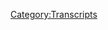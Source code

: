 {{DEFAULTSORT:
    #_TRANSCRIPT_0272:December 20, 2012
}}{{Transcript
    | title         = [[272: December 20, 2012]]
    | caption       = [https://knowledgefight.libsyn.com/knowledge-fight-december-20-2012 Listen to this episode on Libsyn]
    | episodeNumber = [[272: December 20, 2012|272]]
    | length        = 01:18:23
}}

{{MessageBox
    | header     = Warning: Bot Generated Content
    | text       = This transcript was automatically generated by transcription software and likely contains many mistakes and misattributions. Please check the audio for definitive quotes, attribution, and context.
    | image      = N3yvass4myg91.webp
    | imagewidth = 50px
    | id         = warning
}}

{{TranscriptBlock
    | name      = Unknown Speaker
    | timestamp = 00:00:00.000
    | text      = Andy in Kansas, you're on the air, thanks for holding.
}}

{{TranscriptBlock
    | name      = Unknown Speaker
    | timestamp = 00:00:04.000
    | text      = Hello Alex, I'm a first time caller, I'm a huge fan, I love your work.
}}

{{TranscriptBlock
    | name      = Unknown Speaker
    | timestamp = 00:00:07.280
    | text      = I love you.
}}

{{TranscriptBlock
    | name      = Unknown Speaker
    | timestamp = 00:00:07.759
    | text      = Hey everybody, welcome back to Knowledge Fight, I'm Dan.
}}

{{TranscriptBlock
    | name      = Unknown Speaker
    | timestamp = 00:00:09.759
    | text      = I'm Jordan.
}}

{{TranscriptBlock
    | name      = Unknown Speaker
    | timestamp = 00:00:10.320
    | text      = We're a couple dudes, like to sit around,
}}

{{TranscriptBlock
    | name      = Unknown Speaker
    | timestamp = 00:00:11.679
    | text      = drink novelty beverages, and talk a little bit about Alex Jones.
}}

{{TranscriptBlock
    | name      = Unknown Speaker
    | timestamp = 00:00:14.560
    | text      = Oh indeed we are, Dan.
}}

{{TranscriptBlock
    | name      = Unknown Speaker
    | timestamp = 00:00:16.800
    | text      = Jordan.
}}

{{TranscriptBlock
    | name      = Unknown Speaker
    | timestamp = 00:00:17.280
    | text      = Dan!
}}

{{TranscriptBlock
    | name      = Unknown Speaker
    | timestamp = 00:00:17.760
    | text      = Jordan.
}}

{{TranscriptBlock
    | name      = Unknown Speaker
    | timestamp = 00:00:18.960
    | text      = Got any hot sauce updates for us?
}}

{{TranscriptBlock
    | name      = Unknown Speaker
    | timestamp = 00:00:20.480
    | text      = Hot sauce updates.
}}

{{TranscriptBlock
    | name      = Unknown Speaker
    | timestamp = 00:00:20.800
    | text      = It's been a while since we've had hot sauce updates.
}}

{{TranscriptBlock
    | name      = Unknown Speaker
    | timestamp = 00:00:23.679
    | text      = Yeah, well I've said this privately in conversation with people,
}}

{{TranscriptBlock
    | name      = Unknown Speaker
    | timestamp = 00:00:27.199
    | text      = uh, I believe that I've found my, uh, hot sauce pepper.
}}

{{TranscriptBlock
    | name      = Unknown Speaker
    | timestamp = 00:00:31.440
    | text      = Oh really?
}}

{{TranscriptBlock
    | name      = Unknown Speaker
    | timestamp = 00:00:31.839
    | text      = I think.
}}

{{TranscriptBlock
    | name      = Unknown Speaker
    | timestamp = 00:00:32.640
    | text      = Oh, shit!
}}

{{TranscriptBlock
    | name      = Unknown Speaker
    | timestamp = 00:00:33.520
    | text      = I could be wrong about this.
}}

{{TranscriptBlock
    | name      = Unknown Speaker
    | timestamp = 00:00:34.560
    | text      = We got some big news on the hot sauce front!
}}

{{TranscriptBlock
    | name      = Unknown Speaker
    | timestamp = 00:00:36.479
    | text      = Well I got a selection of hot sauces from, uh, the Tears of Joy shop in Austin
}}

{{TranscriptBlock
    | name      = Unknown Speaker
    | timestamp = 00:00:41.520
    | text      = that I visited at the beginning of February.
}}

{{TranscriptBlock
    | name      = Unknown Speaker
    | timestamp = 00:00:43.439
    | text      = Right, right, right.
}}

{{TranscriptBlock
    | name      = Unknown Speaker
    | timestamp = 00:00:44.000
    | text      = And one of the, uh, one of them is sitting right there, you can see the Hydra.
}}

{{TranscriptBlock
    | name      = Unknown Speaker
    | timestamp = 00:00:47.759
    | text      = The Hydra.
}}

{{TranscriptBlock
    | name      = Unknown Speaker
    | timestamp = 00:00:48.479
    | text      = That has the, uh, a seven pot primo pepper.
}}

{{TranscriptBlock
    | name      = Unknown Speaker
    | timestamp = 00:00:51.520
    | text      = Right, hail Hydra of course.
}}

{{TranscriptBlock
    | name      = Unknown Speaker
    | timestamp = 00:00:52.799
    | text      = It's good, but it's a little bit, it's a little bit much.
}}

{{TranscriptBlock
    | name      = Unknown Speaker
    | timestamp = 00:00:55.759
    | text      = Okay.
}}

{{TranscriptBlock
    | name      = Unknown Speaker
    | timestamp = 00:00:56.000
    | text      = It's a little aggressive.
}}

{{TranscriptBlock
    | name      = Unknown Speaker
    | timestamp = 00:00:56.960
    | text      = That, well, that's also the Hydra in the Marvel universe.
}}

{{TranscriptBlock
    | name      = Unknown Speaker
    | timestamp = 00:00:59.920
    | text      = That's not it for me.
}}

{{TranscriptBlock
    | name      = Unknown Speaker
    | timestamp = 00:01:01.280
    | text      = I believe the other sauce, one of the other sauces I bought was a scorpion,
}}

{{TranscriptBlock
    | name      = Unknown Speaker
    | timestamp = 00:01:04.879
    | text      = uh, pepper, Trinidad scorpion, uh, sauce.
}}

{{TranscriptBlock
    | name      = Unknown Speaker
    | timestamp = 00:01:08.239
    | text      = And it was great.
}}

{{TranscriptBlock
    | name      = Unknown Speaker
    | timestamp = 00:01:09.280
    | text      = Just the right level of heat.
}}

{{TranscriptBlock
    | name      = Unknown Speaker
    | timestamp = 00:01:10.719
    | text      = A little bit scary at times.
}}

{{TranscriptBlock
    | name      = Unknown Speaker
    | timestamp = 00:01:12.879
    | text      = Yeah.
}}

{{TranscriptBlock
    | name      = Unknown Speaker
    | timestamp = 00:01:13.200
    | text      = The heat, but really easy, not easy, but enjoyable to ride out.
}}

{{TranscriptBlock
    | name      = Unknown Speaker
    | timestamp = 00:01:17.040
    | text      = The flavor was really good.
}}

{{TranscriptBlock
    | name      = Unknown Speaker
    | timestamp = 00:01:19.120
    | text      = There's a fruitiness to it.
}}

{{TranscriptBlock
    | name      = Unknown Speaker
    | timestamp = 00:01:20.560
    | text      = So I believe once I move into a new apartment and start up my pepper garden,
}}

{{TranscriptBlock
    | name      = Unknown Speaker
    | timestamp = 00:01:24.400
    | text      = one of the first things I'm going to mess around with is a couple different,
}}

{{TranscriptBlock
    | name      = Unknown Speaker
    | timestamp = 00:01:28.879
    | text      = uh, uh, strains of scorpion peppers.
}}

{{TranscriptBlock
    | name      = Unknown Speaker
    | timestamp = 00:01:31.680
    | text      = That sounds nice.
}}

{{TranscriptBlock
    | name      = Unknown Speaker
    | timestamp = 00:01:32.480
    | text      = Yeah.
}}

{{TranscriptBlock
    | name      = Unknown Speaker
    | timestamp = 00:01:32.799
    | text      = So there's an update for you.
}}

{{TranscriptBlock
    | name      = Unknown Speaker
    | timestamp = 00:01:34.239
    | text      = That is, that's great.
}}

{{TranscriptBlock
    | name      = Unknown Speaker
    | timestamp = 00:01:35.519
    | text      = Yeah.
}}

{{TranscriptBlock
    | name      = Unknown Speaker
    | timestamp = 00:01:35.840
    | text      = I'm excited about it.
}}

{{TranscriptBlock
    | name      = Unknown Speaker
    | timestamp = 00:01:37.280
    | text      = I like the update.
}}

{{TranscriptBlock
    | name      = Unknown Speaker
    | timestamp = 00:01:38.400
    | text      = Yup.
}}

{{TranscriptBlock
    | name      = Unknown Speaker
    | timestamp = 00:01:38.879
    | text      = They never name peppers like very gentle animals, do they?
}}

{{TranscriptBlock
    | name      = Unknown Speaker
    | timestamp = 00:01:43.040
    | text      = It's always gotta be something aggressive and poisonous.
}}

{{TranscriptBlock
    | name      = Unknown Speaker
    | timestamp = 00:01:45.200
    | text      = I think generally, venomous.
}}

{{TranscriptBlock
    | name      = Unknown Speaker
    | timestamp = 00:01:47.040
    | text      = Well, I mean, it is a poison, you know, like, isn't it?
}}

{{TranscriptBlock
    | name      = Unknown Speaker
    | timestamp = 00:01:49.840
    | text      = Is it?
}}

{{TranscriptBlock
    | name      = Unknown Speaker
    | timestamp = 00:01:50.239
    | text      = Yeah.
}}

{{TranscriptBlock
    | name      = Unknown Speaker
    | timestamp = 00:01:50.480
    | text      = I don't think it is.
}}

{{TranscriptBlock
    | name      = Unknown Speaker
    | timestamp = 00:01:51.120
    | text      = It's capsaicin is like a self-defense mechanism for the fruits of these plants.
}}

{{TranscriptBlock
    | name      = Unknown Speaker
    | timestamp = 00:01:56.719
    | text      = So if animals don't eat it, they know not to because it hurts them.
}}

{{TranscriptBlock
    | name      = Unknown Speaker
    | timestamp = 00:02:00.400
    | text      = Right, right, right.
}}

{{TranscriptBlock
    | name      = Unknown Speaker
    | timestamp = 00:02:01.359
    | text      = We're the only animal dumb enough to be like, just see how cool we can be.
}}

{{TranscriptBlock
    | name      = Unknown Speaker
    | timestamp = 00:02:05.040
    | text      = Cause it tastes good.
}}

{{TranscriptBlock
    | name      = Unknown Speaker
    | timestamp = 00:02:05.920
    | text      = You feel, you feel flush.
}}

{{TranscriptBlock
    | name      = Unknown Speaker
    | timestamp = 00:02:07.760
    | text      = You feel alive.
}}

{{TranscriptBlock
    | name      = Unknown Speaker
    | timestamp = 00:02:08.879
    | text      = Absolutely.
}}

{{TranscriptBlock
    | name      = Unknown Speaker
    | timestamp = 00:02:09.759
    | text      = I stopped doing LSD to focus on peppers.
}}

{{TranscriptBlock
    | name      = Unknown Speaker
    | timestamp = 00:02:12.319
    | text      = I don't know if there are any that are named after cuddly animals.
}}

{{TranscriptBlock
    | name      = Unknown Speaker
    | timestamp = 00:02:15.439
    | text      = I can't speak to that, but I was looking through a list of peppers,
}}

{{TranscriptBlock
    | name      = Unknown Speaker
    | timestamp = 00:02:18.879
    | text      = uh, just sort of like an anticipation of like, what, what, what, what kind of ballpark?
}}

{{TranscriptBlock
    | name      = Unknown Speaker
    | timestamp = 00:02:23.599
    | text      = Yeah, what kind of ballpark?
}}

{{TranscriptBlock
    | name      = Unknown Speaker
    | timestamp = 00:02:24.479
    | text      = Where should I start?
}}

{{TranscriptBlock
    | name      = Unknown Speaker
    | timestamp = 00:02:25.280
    | text      = Let me get a couple of goals.
}}

{{TranscriptBlock
    | name      = Unknown Speaker
    | timestamp = 00:02:27.520
    | text      = And I was just scrolling through this giant list.
}}

{{TranscriptBlock
    | name      = Unknown Speaker
    | timestamp = 00:02:29.919
    | text      = There was a pepper that just straight up looks like a dick.
}}

{{TranscriptBlock
    | name      = Unknown Speaker
    | timestamp = 00:02:32.240
    | text      = Okay.
}}

{{TranscriptBlock
    | name      = Unknown Speaker
    | timestamp = 00:02:32.639
    | text      = It is crazy.
}}

{{TranscriptBlock
    | name      = Unknown Speaker
    | timestamp = 00:02:33.360
    | text      = And it's called like a Peter pepper.
}}

{{TranscriptBlock
    | name      = Unknown Speaker
    | timestamp = 00:02:34.960
    | text      = Well, that's, that's a little bit on the nose, guys.
}}

{{TranscriptBlock
    | name      = Unknown Speaker
    | timestamp = 00:02:37.280
    | text      = I wouldn't have believed that existed if like, it wasn't like, nope, this is real here.
}}

{{TranscriptBlock
    | name      = Unknown Speaker
    | timestamp = 00:02:41.039
    | text      = Are pictures of it?
}}

{{TranscriptBlock
    | name      = Unknown Speaker
    | timestamp = 00:02:41.759
    | text      = It is a strain of pepper.
}}

{{TranscriptBlock
    | name      = Unknown Speaker
    | timestamp = 00:02:43.199
    | text      = Yeah.
}}

{{TranscriptBlock
    | name      = Unknown Speaker
    | timestamp = 00:02:43.360
    | text      = It's like, wow, how did that happen?
}}

{{TranscriptBlock
    | name      = Unknown Speaker
    | timestamp = 00:02:44.800
    | text      = I would like a pepper that is multicolored, uh, and shaped like a horn and you could call
}}

{{TranscriptBlock
    | name      = Unknown Speaker
    | timestamp = 00:02:50.159
    | text      = it my little pepper.
}}

{{TranscriptBlock
    | name      = Unknown Speaker
    | timestamp = 00:02:51.120
    | text      = That would be great.
}}

{{TranscriptBlock
    | name      = Unknown Speaker
    | timestamp = 00:02:52.080
    | text      = Okay.
}}

{{TranscriptBlock
    | name      = Unknown Speaker
    | timestamp = 00:02:52.319
    | text      = I'll work on that.
}}

{{TranscriptBlock
    | name      = Unknown Speaker
    | timestamp = 00:02:53.039
    | text      = I'll cross-pollinate.
}}

{{TranscriptBlock
    | name      = Unknown Speaker
    | timestamp = 00:02:53.759
    | text      = Do that.
}}

{{TranscriptBlock
    | name      = Unknown Speaker
    | timestamp = 00:02:54.159
    | text      = Do that.
}}

{{TranscriptBlock
    | name      = Unknown Speaker
    | timestamp = 00:02:54.560
    | text      = Get that going.
}}

{{TranscriptBlock
    | name      = Unknown Speaker
    | timestamp = 00:02:55.199
    | text      = If you're going to start growing peppers, you better start growing novelty peppers.
}}

{{TranscriptBlock
    | name      = Unknown Speaker
    | timestamp = 00:02:58.639
    | text      = That might be a little bit outside of my expertise and my green thumb abilities, but we'll try.
}}

{{TranscriptBlock
    | name      = Unknown Speaker
    | timestamp = 00:03:03.120
    | text      = Uh, I do not know a lot about growing peppers, but I do know a lot about Alex Jones and that's
}}

{{TranscriptBlock
    | name      = Unknown Speaker
    | timestamp = 00:03:07.439
    | text      = what this show is about.
}}

{{TranscriptBlock
    | name      = Unknown Speaker
    | timestamp = 00:03:08.240
    | text      = And I don't know anything about either.
}}

{{TranscriptBlock
    | name      = Unknown Speaker
    | timestamp = 00:03:10.400
    | text      = And you shall learn.
}}

{{TranscriptBlock
    | name      = Unknown Speaker
    | timestamp = 00:03:11.439
    | text      = I shall.
}}

{{TranscriptBlock
    | name      = Unknown Speaker
    | timestamp = 00:03:12.080
    | text      = I'll tell you what I know.
}}

{{TranscriptBlock
    | name      = Unknown Speaker
    | timestamp = 00:03:13.439
    | text      = Um, so Jordan, today we are going back to the past.
}}

{{TranscriptBlock
    | name      = Unknown Speaker
    | timestamp = 00:03:16.879
    | text      = We're going back to 2012, uh, to continue our, uh, looking into what Alex did, uh, did
}}

{{TranscriptBlock
    | name      = Unknown Speaker
    | timestamp = 00:03:22.000
    | text      = in the aftermath of Sandy Hook and how his reporting has taken shape and has been molding.
}}

{{TranscriptBlock
    | name      = Unknown Speaker
    | timestamp = 00:03:28.879
    | text      = Um, but before we get to that, I have to give a shout out to some people who have signed
}}

{{TranscriptBlock
    | name      = Unknown Speaker
    | timestamp = 00:03:32.960
    | text      = up and are supporting the show.
}}

{{TranscriptBlock
    | name      = Unknown Speaker
    | timestamp = 00:03:34.159
    | text      = Oh shit.
}}

{{TranscriptBlock
    | name      = Unknown Speaker
    | timestamp = 00:03:34.800
    | text      = First of all, Karen, thank you so much.
}}

{{TranscriptBlock
    | name      = Unknown Speaker
    | timestamp = 00:03:36.639
    | text      = You are now a policy wonk.
}}

{{TranscriptBlock
    | name      = Unknown Speaker
    | timestamp = 00:03:38.240
    | text      = I'm a policy wonk.
}}

{{TranscriptBlock
    | name      = Unknown Speaker
    | timestamp = 00:03:39.280
    | text      = Thank you, Karen.
}}

{{TranscriptBlock
    | name      = Unknown Speaker
    | timestamp = 00:03:39.840
    | text      = Thanks, Karen.
}}

{{TranscriptBlock
    | name      = Unknown Speaker
    | timestamp = 00:03:40.800
    | text      = Next Jimbo.
}}

{{TranscriptBlock
    | name      = Unknown Speaker
    | timestamp = 00:03:42.080
    | text      = Thank you so much.
}}

{{TranscriptBlock
    | name      = Unknown Speaker
    | timestamp = 00:03:42.800
    | text      = You are now a policy wonk.
}}

{{TranscriptBlock
    | name      = Unknown Speaker
    | timestamp = 00:03:44.560
    | text      = I'm a policy wonk.
}}

{{TranscriptBlock
    | name      = Unknown Speaker
    | timestamp = 00:03:45.599
    | text      = Thank you Jimbo.
}}

{{TranscriptBlock
    | name      = Unknown Speaker
    | timestamp = 00:03:46.159
    | text      = Thank you Jimbo.
}}

{{TranscriptBlock
    | name      = Unknown Speaker
    | timestamp = 00:03:46.879
    | text      = Like a good Jimbo.
}}

{{TranscriptBlock
    | name      = Unknown Speaker
    | timestamp = 00:03:47.919
    | text      = Oh yeah.
}}

{{TranscriptBlock
    | name      = Unknown Speaker
    | timestamp = 00:03:48.719
    | text      = Everybody likes a good Jimbo.
}}

{{TranscriptBlock
    | name      = Unknown Speaker
    | timestamp = 00:03:49.919
    | text      = Oh yeah.
}}

{{TranscriptBlock
    | name      = Unknown Speaker
    | timestamp = 00:03:50.719
    | text      = Next Arjun.
}}

{{TranscriptBlock
    | name      = Unknown Speaker
    | timestamp = 00:03:52.000
    | text      = You are now a policy wonk.
}}

{{TranscriptBlock
    | name      = Unknown Speaker
    | timestamp = 00:03:53.680
    | text      = I'm a policy wonk.
}}

{{TranscriptBlock
    | name      = Unknown Speaker
    | timestamp = 00:03:54.719
    | text      = Thank you Arjun.
}}

{{TranscriptBlock
    | name      = Unknown Speaker
    | timestamp = 00:03:55.599
    | text      = Arjun.
}}

{{TranscriptBlock
    | name      = Unknown Speaker
    | timestamp = 00:03:56.560
    | text      = Arjun?
}}

{{TranscriptBlock
    | name      = Unknown Speaker
    | timestamp = 00:03:57.360
    | text      = A-R-J-U-N.
}}

{{TranscriptBlock
    | name      = Unknown Speaker
    | timestamp = 00:03:58.639
    | text      = That could be.
}}

{{TranscriptBlock
    | name      = Unknown Speaker
    | timestamp = 00:04:00.319
    | text      = I like to pronounce it that way.
}}

{{TranscriptBlock
    | name      = Unknown Speaker
    | timestamp = 00:04:01.599
    | text      = I may be wrong and I accept that in advance.
}}

{{TranscriptBlock
    | name      = Unknown Speaker
    | timestamp = 00:04:03.680
    | text      = Fair enough.
}}

{{TranscriptBlock
    | name      = Unknown Speaker
    | timestamp = 00:04:04.319
    | text      = Uh, next Nick.
}}

{{TranscriptBlock
    | name      = Unknown Speaker
    | timestamp = 00:04:05.520
    | text      = Thank you so much.
}}

{{TranscriptBlock
    | name      = Unknown Speaker
    | timestamp = 00:04:06.159
    | text      = You are now a policy wonk.
}}

{{TranscriptBlock
    | name      = Unknown Speaker
    | timestamp = 00:04:07.840
    | text      = I'm a policy wonk.
}}

{{TranscriptBlock
    | name      = Unknown Speaker
    | timestamp = 00:04:08.960
    | text      = Thank you Nick.
}}

{{TranscriptBlock
    | name      = Unknown Speaker
    | timestamp = 00:04:09.759
    | text      = Nick or Nike?
}}

{{TranscriptBlock
    | name      = Unknown Speaker
    | timestamp = 00:04:11.120
    | text      = Are you sure it's not Nike?
}}

{{TranscriptBlock
    | name      = Unknown Speaker
    | timestamp = 00:04:12.080
    | text      = It could be Nike.
}}

{{TranscriptBlock
    | name      = Unknown Speaker
    | timestamp = 00:04:13.120
    | text      = You could be mispronouncing all of these.
}}

{{TranscriptBlock
    | name      = Unknown Speaker
    | timestamp = 00:04:14.960
    | text      = Literally Karan.
}}

{{TranscriptBlock
    | name      = Unknown Speaker
    | timestamp = 00:04:16.319
    | text      = Uh, I believe that's her real name.
}}

{{TranscriptBlock
    | name      = Unknown Speaker
    | timestamp = 00:04:18.240
    | text      = Could be.
}}

{{TranscriptBlock
    | name      = Unknown Speaker
    | timestamp = 00:04:18.720
    | text      = Jimebo.
}}

{{TranscriptBlock
    | name      = Unknown Speaker
    | timestamp = 00:04:19.360
    | text      = Jimebo.
}}

{{TranscriptBlock
    | name      = Unknown Speaker
    | timestamp = 00:04:19.920
    | text      = Jimebo.
}}

{{TranscriptBlock
    | name      = Unknown Speaker
    | timestamp = 00:04:21.519
    | text      = I might be way off.
}}

{{TranscriptBlock
    | name      = Unknown Speaker
    | timestamp = 00:04:22.480
    | text      = But if I am, again, I apologize.
}}

{{TranscriptBlock
    | name      = Unknown Speaker
    | timestamp = 00:04:24.800
    | text      = Hey.
}}

{{TranscriptBlock
    | name      = Unknown Speaker
    | timestamp = 00:04:25.120
    | text      = And then we're done with it.
}}

{{TranscriptBlock
    | name      = Unknown Speaker
    | timestamp = 00:04:26.160
    | text      = Then we're done.
}}

{{TranscriptBlock
    | name      = Unknown Speaker
    | timestamp = 00:04:27.920
    | text      = Uh, next we have someone who donated a little bit of an elevated level.
}}

{{TranscriptBlock
    | name      = Unknown Speaker
    | timestamp = 00:04:31.120
    | text      = We appreciate it very much.
}}

{{TranscriptBlock
    | name      = Unknown Speaker
    | timestamp = 00:04:32.319
    | text      = So Trisha, thank you so much.
}}

{{TranscriptBlock
    | name      = Unknown Speaker
    | timestamp = 00:04:33.759
    | text      = You are now a globalist.
}}

{{TranscriptBlock
    | name      = Unknown Speaker
    | timestamp = 00:04:35.519
    | text      = I'm a policy wonk.
}}

{{TranscriptBlock
    | name      = Unknown Speaker
    | timestamp = 00:04:36.720
    | text      = Four stars.
}}

{{TranscriptBlock
    | name      = Unknown Speaker
    | timestamp = 00:04:37.519
    | text      = Go home to your mother and tell her you're brilliant.
}}

{{TranscriptBlock
    | name      = Unknown Speaker
    | timestamp = 00:04:39.519
    | text      = Someone, someone sodomite sent me a bucket of poop.
}}

{{TranscriptBlock
    | name      = Unknown Speaker
    | timestamp = 00:04:42.160
    | text      = Daddy Shark.
}}

{{TranscriptBlock
    | name      = Unknown Speaker
    | timestamp = 00:04:44.560
    | text      = Thank you so much, Trisha.
}}

{{TranscriptBlock
    | name      = Unknown Speaker
    | timestamp = 00:04:45.600
    | text      = Thank you, Trisha.
}}

{{TranscriptBlock
    | name      = Unknown Speaker
    | timestamp = 00:04:46.639
    | text      = And finally, we have somebody who donated a little bit of an even more elevated level.
}}

{{TranscriptBlock
    | name      = Unknown Speaker
    | timestamp = 00:04:50.720
    | text      = Who is doing this?
}}

{{TranscriptBlock
    | name      = Unknown Speaker
    | timestamp = 00:04:51.759
    | text      = That oh so very much.
}}

{{TranscriptBlock
    | name      = Unknown Speaker
    | timestamp = 00:04:52.959
    | text      = So Keith S, thank you so much.
}}

{{TranscriptBlock
    | name      = Unknown Speaker
    | timestamp = 00:04:55.279
    | text      = You are now a technocrat.
}}

{{TranscriptBlock
    | name      = Unknown Speaker
    | timestamp = 00:04:56.959
    | text      = I'm a policy wonk.
}}

{{TranscriptBlock
    | name      = Unknown Speaker
    | timestamp = 00:04:58.079
    | text      = Four stars.
}}

{{TranscriptBlock
    | name      = Unknown Speaker
    | timestamp = 00:04:58.959
    | text      = Go home to your mother and tell her you're brilliant.
}}

{{TranscriptBlock
    | name      = Unknown Speaker
    | timestamp = 00:05:00.959
    | text      = Someone, someone sodomite sent me a bucket of poop.
}}

{{TranscriptBlock
    | name      = Unknown Speaker
    | timestamp = 00:05:03.600
    | text      = Daddy Shark.
}}

{{TranscriptBlock
    | name      = Unknown Speaker
    | timestamp = 00:05:04.160
    | text      = Bomp, bomp, bomp, bomp, bomp Jar Jar Binks has a Caribbean black accent.
}}

{{TranscriptBlock
    | name      = Unknown Speaker
    | timestamp = 00:05:10.319
    | text      = He's a loser.
}}

{{TranscriptBlock
    | name      = Unknown Speaker
    | timestamp = 00:05:11.519
    | text      = Little, little titty baby.
}}

{{TranscriptBlock
    | name      = Unknown Speaker
    | timestamp = 00:05:13.439
    | text      = I don't want to hate black people.
}}

{{TranscriptBlock
    | name      = Unknown Speaker
    | timestamp = 00:05:15.040
    | text      = I renounce Jesus Christ.
}}

{{TranscriptBlock
    | name      = Unknown Speaker
    | timestamp = 00:05:16.879
    | text      = Thank you so much, Keith.
}}

{{TranscriptBlock
    | name      = Unknown Speaker
    | timestamp = 00:05:17.920
    | text      = Thank you very much, Keith.
}}

{{TranscriptBlock
    | name      = Unknown Speaker
    | timestamp = 00:05:19.040
    | text      = If you're out there listening and you're thinking, hey, I like what these guys do.
}}

{{TranscriptBlock
    | name      = Unknown Speaker
    | timestamp = 00:05:21.839
    | text      = I'd like to support the show.
}}

{{TranscriptBlock
    | name      = Unknown Speaker
    | timestamp = 00:05:23.040
    | text      = You can do that by going to our website, hitting that button that says support the show.
}}

{{TranscriptBlock
    | name      = Unknown Speaker
    | timestamp = 00:05:26.160
    | text      = We would appreciate it.
}}

{{TranscriptBlock
    | name      = Unknown Speaker
    | timestamp = 00:05:26.959
    | text      = Please do.
}}

{{TranscriptBlock
    | name      = Unknown Speaker
    | timestamp = 00:05:27.600
    | text      = Also, apologies.
}}

{{TranscriptBlock
    | name      = Unknown Speaker
    | timestamp = 00:05:28.639
    | text      = We have to say this every now and again.
}}

{{TranscriptBlock
    | name      = Unknown Speaker
    | timestamp = 00:05:30.079
    | text      = We are about a month behind in terms of shout outs.
}}

{{TranscriptBlock
    | name      = Unknown Speaker
    | timestamp = 00:05:33.439
    | text      = And that's just because there are a lot of people out there who are very generous and
}}

{{TranscriptBlock
    | name      = Unknown Speaker
    | timestamp = 00:05:37.759
    | text      = are very supportive and we appreciate it.
}}

{{TranscriptBlock
    | name      = Unknown Speaker
    | timestamp = 00:05:39.199
    | text      = And I'm sorry, I don't want to do a half hour of policy wonk things.
}}

{{TranscriptBlock
    | name      = Unknown Speaker
    | timestamp = 00:05:43.920
    | text      = And I don't want to lump a ton of people in with one sound effect.
}}

{{TranscriptBlock
    | name      = Unknown Speaker
    | timestamp = 00:05:46.639
    | text      = It kind of cheapens it for everybody.
}}

{{TranscriptBlock
    | name      = Unknown Speaker
    | timestamp = 00:05:48.879
    | text      = Everybody needs their own individual thing.
}}

{{TranscriptBlock
    | name      = Unknown Speaker
    | timestamp = 00:05:51.120
    | text      = I think we're at the maximum amount that we can do with any one episode while still giving
}}

{{TranscriptBlock
    | name      = Unknown Speaker
    | timestamp = 00:05:55.120
    | text      = everybody their place.
}}

{{TranscriptBlock
    | name      = Unknown Speaker
    | timestamp = 00:05:56.079
    | text      = Exactly.
}}

{{TranscriptBlock
    | name      = Unknown Speaker
    | timestamp = 00:05:56.560
    | text      = Otherwise we're just like, let's get through these donors, which is not how you treat people
}}

{{TranscriptBlock
    | name      = Unknown Speaker
    | timestamp = 00:06:00.879
    | text      = who care about you.
}}

{{TranscriptBlock
    | name      = Unknown Speaker
    | timestamp = 00:06:02.160
    | text      = Yeah, that's an asshole thing to do.
}}

{{TranscriptBlock
    | name      = Unknown Speaker
    | timestamp = 00:06:04.079
    | text      = So apologies that there's a little bit of a delay, but we appreciate your patience.
}}

{{TranscriptBlock
    | name      = Unknown Speaker
    | timestamp = 00:06:10.560
    | text      = Yes, we do.
}}

{{TranscriptBlock
    | name      = Unknown Speaker
    | timestamp = 00:06:11.519
    | text      = So today we're going over December 20th, 2012 and a little bit of the 21st.
}}

{{TranscriptBlock
    | name      = Unknown Speaker
    | timestamp = 00:06:17.199
    | text      = Right.
}}

{{TranscriptBlock
    | name      = Unknown Speaker
    | timestamp = 00:06:17.439
    | text      = The reason we're only doing...
}}

{{TranscriptBlock
    | name      = Unknown Speaker
    | timestamp = 00:06:18.240
    | text      = World's over.
}}

{{TranscriptBlock
    | name      = Unknown Speaker
    | timestamp = 00:06:18.959
    | text      = Well, yeah.
}}

{{TranscriptBlock
    | name      = Unknown Speaker
    | timestamp = 00:06:19.680
    | text      = The world ended.
}}

{{TranscriptBlock
    | name      = Unknown Speaker
    | timestamp = 00:06:20.720
    | text      = The reason that we're only doing a little bit of the 21st is because we've already done
}}

{{TranscriptBlock
    | name      = Unknown Speaker
    | timestamp = 00:06:23.519
    | text      = that episode.
}}

{{TranscriptBlock
    | name      = Unknown Speaker
    | timestamp = 00:06:24.720
    | text      = You can find it on our feed.
}}

{{TranscriptBlock
    | name      = Unknown Speaker
    | timestamp = 00:06:27.759
    | text      = Somewhere.
}}

{{TranscriptBlock
    | name      = Unknown Speaker
    | timestamp = 00:06:28.319
    | text      = It's back there.
}}

{{TranscriptBlock
    | name      = Unknown Speaker
    | timestamp = 00:06:29.040
    | text      = It's somewhere.
}}

{{TranscriptBlock
    | name      = Unknown Speaker
    | timestamp = 00:06:29.680
    | text      = We did that episode and it's mostly Alex talking to David Icke about how the world isn't ending,
}}

{{TranscriptBlock
    | name      = Unknown Speaker
    | timestamp = 00:06:33.839
    | text      = but there are reptilian overlords and it's very convoluted.
}}

{{TranscriptBlock
    | name      = Unknown Speaker
    | timestamp = 00:06:37.680
    | text      = Well, yeah, of course.
}}

{{TranscriptBlock
    | name      = Unknown Speaker
    | timestamp = 00:06:38.319
    | text      = But most of Alex's discussion was that day about the Mayan apocalypse stuff.
}}

{{TranscriptBlock
    | name      = Unknown Speaker
    | timestamp = 00:06:43.519
    | text      = So he doesn't talk too much about Sandy Hook, but there were a couple of clips that were
}}

{{TranscriptBlock
    | name      = Unknown Speaker
    | timestamp = 00:06:48.000
    | text      = from that episode that I've pulled just as a reminder so we don't skip entirely over
}}

{{TranscriptBlock
    | name      = Unknown Speaker
    | timestamp = 00:06:53.600
    | text      = the 21st.
}}

{{TranscriptBlock
    | name      = Unknown Speaker
    | timestamp = 00:06:54.319
    | text      = He did say that the Mayans were crisis actors who predicted the end of the world.
}}

{{TranscriptBlock
    | name      = Unknown Speaker
    | timestamp = 00:06:59.120
    | text      = Or maybe they were trying to change the timeline.
}}

{{TranscriptBlock
    | name      = Unknown Speaker
    | timestamp = 00:07:01.759
    | text      = Oh, that's true.
}}

{{TranscriptBlock
    | name      = Unknown Speaker
    | timestamp = 00:07:02.480
    | text      = We did learn that.
}}

{{TranscriptBlock
    | name      = Unknown Speaker
    | timestamp = 00:07:03.279
    | text      = Yeah.
}}

{{TranscriptBlock
    | name      = Unknown Speaker
    | timestamp = 00:07:03.600
    | text      = We learned that from Pierre Sabac.
}}

{{TranscriptBlock
    | name      = Unknown Speaker
    | timestamp = 00:07:05.519
    | text      = Ah, Pierre.
}}

{{TranscriptBlock
    | name      = Unknown Speaker
    | timestamp = 00:07:07.839
    | text      = Trey Maul.
}}

{{TranscriptBlock
    | name      = Unknown Speaker
    | timestamp = 00:07:10.959
    | text      = So in this first clip, we find where Alex's editorial position is here on the beginning
}}

{{TranscriptBlock
    | name      = Unknown Speaker
    | timestamp = 00:07:16.480
    | text      = of December 20th.
}}

{{TranscriptBlock
    | name      = Unknown Speaker
    | timestamp = 00:07:18.079
    | text      = In this system, being a winner, according to the establishment, is deceiving people.
}}

{{TranscriptBlock
    | name      = Unknown Speaker
    | timestamp = 00:07:23.600
    | text      = Playing you like you're dumb.
}}

{{TranscriptBlock
    | name      = Unknown Speaker
    | timestamp = 00:07:25.120
    | text      = And only when you're unconscious, only when you don't question, only when you're simple
}}

{{TranscriptBlock
    | name      = Unknown Speaker
    | timestamp = 00:07:30.079
    | text      = minded on purpose, only when you're willfully ignorant.
}}

{{TranscriptBlock
    | name      = Unknown Speaker
    | timestamp = 00:07:33.040
    | text      = Can they get away with this on you?
}}

{{TranscriptBlock
    | name      = Unknown Speaker
    | timestamp = 00:07:36.879
    | text      = Just like Connecticut having the four strongest gun laws.
}}

{{TranscriptBlock
    | name      = Unknown Speaker
    | timestamp = 00:07:39.439
    | text      = He tried to buy guns not once, not twice, not three times.
}}

{{TranscriptBlock
    | name      = Unknown Speaker
    | timestamp = 00:07:41.839
    | text      = We now learn five times the month before he supposedly did it.
}}

{{TranscriptBlock
    | name      = Unknown Speaker
    | timestamp = 00:07:44.959
    | text      = Even if you believe the official fable narrative Easter Bunny story.
}}

{{TranscriptBlock
    | name      = Unknown Speaker
    | timestamp = 00:07:49.519
    | text      = Isn't that how many times Peter denied Jesus?
}}

{{TranscriptBlock
    | name      = Unknown Speaker
    | timestamp = 00:07:51.759
    | text      = I'm not sure exactly.
}}

{{TranscriptBlock
    | name      = Unknown Speaker
    | timestamp = 00:07:52.800
    | text      = I have to brush up on my theology.
}}

{{TranscriptBlock
    | name      = Unknown Speaker
    | timestamp = 00:07:54.639
    | text      = Gotcha.
}}

{{TranscriptBlock
    | name      = Unknown Speaker
    | timestamp = 00:07:55.199
    | text      = Um, but, uh, so we have Alex coming out very clearly early on that the, uh, the official
}}

{{TranscriptBlock
    | name      = Unknown Speaker
    | timestamp = 00:08:00.959
    | text      = story is a Easter Bunny story.
}}

{{TranscriptBlock
    | name      = Unknown Speaker
    | timestamp = 00:08:02.720
    | text      = It's a fable.
}}

{{TranscriptBlock
    | name      = Unknown Speaker
    | timestamp = 00:08:03.519
    | text      = Yeah.
}}

{{TranscriptBlock
    | name      = Unknown Speaker
    | timestamp = 00:08:03.839
    | text      = Um, so, you know, you don't like to hear this the day after, because on the 19th, where
}}

{{TranscriptBlock
    | name      = Unknown Speaker
    | timestamp = 00:08:08.480
    | text      = we last left off the investigation, he was starting to suggest that, uh, the father who
}}

{{TranscriptBlock
    | name      = Unknown Speaker
    | timestamp = 00:08:13.360
    | text      = was interviewed, uh, was faking his grief and that people needed to investigate that.
}}

{{TranscriptBlock
    | name      = Unknown Speaker
    | timestamp = 00:08:18.160
    | text      = Yeah, exactly.
}}

{{TranscriptBlock
    | name      = Unknown Speaker
    | timestamp = 00:08:18.800
    | text      = So for him to jump in here on the 20th and be like, this story is a fable, an Easter
}}

{{TranscriptBlock
    | name      = Unknown Speaker
    | timestamp = 00:08:22.480
    | text      = Bunny tale, it's not good.
}}

{{TranscriptBlock
    | name      = Unknown Speaker
    | timestamp = 00:08:24.480
    | text      = No, I don't.
}}

{{TranscriptBlock
    | name      = Unknown Speaker
    | timestamp = 00:08:25.120
    | text      = I'm not excited about that, but he does spend most of the time at the beginning of the show
}}

{{TranscriptBlock
    | name      = Unknown Speaker
    | timestamp = 00:08:29.120
    | text      = just talking about the establishment and the man and the system.
}}

{{TranscriptBlock
    | name      = Unknown Speaker
    | timestamp = 00:08:32.000
    | text      = You got to watch out for globalists.
}}

{{TranscriptBlock
    | name      = Unknown Speaker
    | timestamp = 00:08:33.600
    | text      = They're bad.
}}

{{TranscriptBlock
    | name      = Unknown Speaker
    | timestamp = 00:08:34.240
    | text      = They're everywhere, but it's all in sort of the, the ways you kind of expect, you know,
}}

{{TranscriptBlock
    | name      = Unknown Speaker
    | timestamp = 00:08:37.759
    | text      = in the Alex Jonesy ways.
}}

{{TranscriptBlock
    | name      = Unknown Speaker
    | timestamp = 00:08:39.120
    | text      = Yeah.
}}

{{TranscriptBlock
    | name      = Unknown Speaker
    | timestamp = 00:08:39.519
    | text      = And he's gone hard, uh, as he has been already to just gun defense, gun defense.
}}

{{TranscriptBlock
    | name      = Unknown Speaker
    | timestamp = 00:08:45.120
    | text      = So, and in our, uh, uh, ongoing segments, uh, ways that Alex portended his own descent
}}

{{TranscriptBlock
    | name      = Unknown Speaker
    | timestamp = 00:08:53.440
    | text      = into stupidity, he did say that the way that you win is by deceiving.
}}

{{TranscriptBlock
    | name      = Unknown Speaker
    | timestamp = 00:08:58.000
    | text      = And the only way that they can do that is if you are willfully, willfully ignorant.
}}

{{TranscriptBlock
    | name      = Unknown Speaker
    | timestamp = 00:09:02.720
    | text      = So it does kind of suggest that we're talking about him now.
}}

{{TranscriptBlock
    | name      = Unknown Speaker
    | timestamp = 00:09:06.240
    | text      = Um, so he starts the show on that sort of note and he gets, he gets pretty, uh, standard
}}

{{TranscriptBlock
    | name      = Unknown Speaker
    | timestamp = 00:09:12.480
    | text      = Alex Jonesy.
}}

{{TranscriptBlock
    | name      = Unknown Speaker
    | timestamp = 00:09:13.759
    | text      = And then he starts taking calls pretty early, which I'm not sure why he did that.
}}

{{TranscriptBlock
    | name      = Unknown Speaker
    | timestamp = 00:09:17.600
    | text      = It's kind of uncommon, uh, for him to actually want to and fulfill his, uh, promise to get
}}

{{TranscriptBlock
    | name      = Unknown Speaker
    | timestamp = 00:09:22.960
    | text      = to calls.
}}

{{TranscriptBlock
    | name      = Unknown Speaker
    | timestamp = 00:09:23.519
    | text      = Yeah.
}}

{{TranscriptBlock
    | name      = Unknown Speaker
    | timestamp = 00:09:23.919
    | text      = But he takes some calls.
}}

{{TranscriptBlock
    | name      = Unknown Speaker
    | timestamp = 00:09:25.120
    | text      = Um, and in this first clip, uh, this caller is talking about how back in the day police
}}

{{TranscriptBlock
    | name      = Unknown Speaker
    | timestamp = 00:09:30.000
    | text      = used to act differently.
}}

{{TranscriptBlock
    | name      = Unknown Speaker
    | timestamp = 00:09:31.600
    | text      = Um, and then Alex makes a declaration beat black people up.
}}

{{TranscriptBlock
    | name      = Unknown Speaker
    | timestamp = 00:09:35.279
    | text      = Well, wait, no, that's not different.
}}

{{TranscriptBlock
    | name      = Unknown Speaker
    | timestamp = 00:09:36.720
    | text      = Well, it's actually interesting cause that kind of relates to Alex's, uh, you'll see.
}}

{{TranscriptBlock
    | name      = Unknown Speaker
    | timestamp = 00:09:41.120
    | text      = Okay.
}}

{{TranscriptBlock
    | name      = Unknown Speaker
    | timestamp = 00:09:41.919
    | text      = When I would be walking down the street in my own neighborhood, I would often be stopped
}}

{{TranscriptBlock
    | name      = Unknown Speaker
    | timestamp = 00:09:46.320
    | text      = as a, as a young man and, uh, and have my pockets emptied and ID demanded of me and
}}

{{TranscriptBlock
    | name      = Unknown Speaker
    | timestamp = 00:09:52.080
    | text      = things like this randomly.
}}

{{TranscriptBlock
    | name      = Unknown Speaker
    | timestamp = 00:09:54.000
    | text      = Now this kind of thing has evolved now to, uh, serious searches, actually seizing people
}}

{{TranscriptBlock
    | name      = Unknown Speaker
    | timestamp = 00:10:00.159
    | text      = and things like that.
}}

{{TranscriptBlock
    | name      = Unknown Speaker
    | timestamp = 00:10:00.559
    | text      = Oh no, no, no.
}}

{{TranscriptBlock
    | name      = Unknown Speaker
    | timestamp = 00:10:01.279
    | text      = They've had something like a half a million searches a year now in New York city where
}}

{{TranscriptBlock
    | name      = Unknown Speaker
    | timestamp = 00:10:05.600
    | text      = they just, just street searches where they're now pulling pants off women.
}}

{{TranscriptBlock
    | name      = Unknown Speaker
    | timestamp = 00:10:10.480
    | text      = They're now, I mean, this is the new deal where you line up, I'm shoving my hand up
}}

{{TranscriptBlock
    | name      = Unknown Speaker
    | timestamp = 00:10:14.879
    | text      = you and this is the new freedom.
}}

{{TranscriptBlock
    | name      = Unknown Speaker
    | timestamp = 00:10:16.720
    | text      = In fact, the new handshake in America will probably become just bending over.
}}

{{TranscriptBlock
    | name      = Unknown Speaker
    | timestamp = 00:10:20.000
    | text      = I mean, I'm not kidding.
}}

{{TranscriptBlock
    | name      = Unknown Speaker
    | timestamp = 00:10:20.799
    | text      = Go ahead.
}}

{{TranscriptBlock
    | name      = Unknown Speaker
    | timestamp = 00:10:21.600
    | text      = So this caller is describing something from his childhood and he doesn't sound like a
}}

{{TranscriptBlock
    | name      = Unknown Speaker
    | timestamp = 00:10:25.039
    | text      = young man.
}}

{{TranscriptBlock
    | name      = Unknown Speaker
    | timestamp = 00:10:25.840
    | text      = Um, and then Alex is pretending that, uh, now things are getting real bad in New York
}}

{{TranscriptBlock
    | name      = Unknown Speaker
    | timestamp = 00:10:30.399
    | text      = city and he's trying to do that to suggest that the globalists are trying to bring in
}}

{{TranscriptBlock
    | name      = Unknown Speaker
    | timestamp = 00:10:34.320
    | text      = martial law here.
}}

{{TranscriptBlock
    | name      = Unknown Speaker
    | timestamp = 00:10:35.679
    | text      = So this is bullshit because Alex is presenting police behavior in New York as being indicative
}}

{{TranscriptBlock
    | name      = Unknown Speaker
    | timestamp = 00:10:41.519
    | text      = of the coming martial law and police state.
}}

{{TranscriptBlock
    | name      = Unknown Speaker
    | timestamp = 00:10:43.440
    | text      = But as he does so frequently, what he's doing is presenting a warp version of reality and
}}

{{TranscriptBlock
    | name      = Unknown Speaker
    | timestamp = 00:10:47.600
    | text      = completely erasing all context from the conversation.
}}

{{TranscriptBlock
    | name      = Unknown Speaker
    | timestamp = 00:10:50.159
    | text      = In this case, what Alex is talking about is the stop and frisk policy that the NYPD operated
}}

{{TranscriptBlock
    | name      = Unknown Speaker
    | timestamp = 00:10:54.879
    | text      = under to a particularly troubling extent from the early two thousands to about 2013.
}}

{{TranscriptBlock
    | name      = Unknown Speaker
    | timestamp = 00:11:00.159
    | text      = The policy was an outgrowth of the broken windows policing ideology that held the areas
}}

{{TranscriptBlock
    | name      = Unknown Speaker
    | timestamp = 00:11:04.480
    | text      = where petty crimes were higher served as Petri dishes in which larger, more serious crimes
}}

{{TranscriptBlock
    | name      = Unknown Speaker
    | timestamp = 00:11:09.120
    | text      = would naturally spring forth.
}}

{{TranscriptBlock
    | name      = Unknown Speaker
    | timestamp = 00:11:10.879
    | text      = Following that logic, the police prioritize stopping petty crimes like public urination,
}}

{{TranscriptBlock
    | name      = Unknown Speaker
    | timestamp = 00:11:15.039
    | text      = public transit fare evasion, and the like thinking that doing so would create an environment
}}

{{TranscriptBlock
    | name      = Unknown Speaker
    | timestamp = 00:11:19.120
    | text      = where more serious crime wouldn't take hold.
}}

{{TranscriptBlock
    | name      = Unknown Speaker
    | timestamp = 00:11:21.279
    | text      = How did that go?
}}

{{TranscriptBlock
    | name      = Unknown Speaker
    | timestamp = 00:11:22.240
    | text      = Didn't go great.
}}

{{TranscriptBlock
    | name      = Unknown Speaker
    | timestamp = 00:11:22.960
    | text      = Oh, that's the public facing part of the argument.
}}

{{TranscriptBlock
    | name      = Unknown Speaker
    | timestamp = 00:11:25.919
    | text      = In reality, it was just a way to shake down and terrorize minorities.
}}

{{TranscriptBlock
    | name      = Unknown Speaker
    | timestamp = 00:11:29.759
    | text      = In 2010, a police officer named Adrian Schoolcraft leaked secretly recorded tapes of police roll
}}

{{TranscriptBlock
    | name      = Unknown Speaker
    | timestamp = 00:11:34.720
    | text      = call meetings in the 81st district of the Bedford Stuyvesant area that clearly show
}}

{{TranscriptBlock
    | name      = Unknown Speaker
    | timestamp = 00:11:40.480
    | text      = the commanding officers explicitly telling their officers that they were going to be
}}

{{TranscriptBlock
    | name      = Unknown Speaker
    | timestamp = 00:11:44.320
    | text      = in trouble if they didn't reach their quotas of tickets and reports filed.
}}

{{TranscriptBlock
    | name      = Unknown Speaker
    | timestamp = 00:11:48.320
    | text      = Schoolcraft was detained and forcefully held at a mental hospital for six days in retaliation
}}

{{TranscriptBlock
    | name      = Unknown Speaker
    | timestamp = 00:11:52.879
    | text      = for leaking the tapes, ultimately being forced to pay $7,000 for his own imprisonment.
}}

{{TranscriptBlock
    | name      = Unknown Speaker
    | timestamp = 00:11:57.919
    | text      = At the practice's peak in 2011, 685,724 people were stopped and frisked in New York.
}}

{{TranscriptBlock
    | name      = Unknown Speaker
    | timestamp = 00:12:05.279
    | text      = Of these people, 88% were completely innocent of any crime, a number that is super consistent
}}

{{TranscriptBlock
    | name      = Unknown Speaker
    | timestamp = 00:12:10.399
    | text      = with yearly data analyzed by the New York Civil Liberties Union.
}}

{{TranscriptBlock
    | name      = Unknown Speaker
    | timestamp = 00:12:13.919
    | text      = In the years between 2002 and 2013, when the program was in full effect, the ratio of innocent
}}

{{TranscriptBlock
    | name      = Unknown Speaker
    | timestamp = 00:12:19.360
    | text      = people being stopped was never lower than 80%.
}}

{{TranscriptBlock
    | name      = Unknown Speaker
    | timestamp = 00:12:22.559
    | text      = Interestingly, in all those years you want to look at them, at any of them, the percentage
}}

{{TranscriptBlock
    | name      = Unknown Speaker
    | timestamp = 00:12:26.559
    | text      = of people being stopped and frisked who happened to be white was never higher than 12%.
}}

{{TranscriptBlock
    | name      = Unknown Speaker
    | timestamp = 00:12:30.960
    | text      = Odd.
}}

{{TranscriptBlock
    | name      = Unknown Speaker
    | timestamp = 00:12:31.679
    | text      = Which is strange considering that New York City is approximately 44% white demographically.
}}

{{TranscriptBlock
    | name      = Unknown Speaker
    | timestamp = 00:12:36.320
    | text      = Seems strange.
}}

{{TranscriptBlock
    | name      = Unknown Speaker
    | timestamp = 00:12:37.120
    | text      = Very.
}}

{{TranscriptBlock
    | name      = Unknown Speaker
    | timestamp = 00:12:37.600
    | text      = Seems out of control, really.
}}

{{TranscriptBlock
    | name      = Unknown Speaker
    | timestamp = 00:12:39.039
    | text      = In 2007, 85% of the people stopped were black or Latino.
}}

{{TranscriptBlock
    | name      = Unknown Speaker
    | timestamp = 00:12:43.279
    | text      = In 2008, 85%.
}}

{{TranscriptBlock
    | name      = Unknown Speaker
    | timestamp = 00:12:45.679
    | text      = In 2009, 87% with the same percentage in 2011 and 2012.
}}

{{TranscriptBlock
    | name      = Unknown Speaker
    | timestamp = 00:12:50.399
    | text      = When Alex talks about how the police shake people down in New York and doesn't bring
}}

{{TranscriptBlock
    | name      = Unknown Speaker
    | timestamp = 00:12:53.759
    | text      = this into the conversation, he's lying by omission.
}}

{{TranscriptBlock
    | name      = Unknown Speaker
    | timestamp = 00:12:56.639
    | text      = And he's doing so to express a white supremacist position.
}}

{{TranscriptBlock
    | name      = Unknown Speaker
    | timestamp = 00:12:59.679
    | text      = He's totally right that the police were way out of line in how they treated civilians
}}

{{TranscriptBlock
    | name      = Unknown Speaker
    | timestamp = 00:13:03.120
    | text      = in New York.
}}

{{TranscriptBlock
    | name      = Unknown Speaker
    | timestamp = 00:13:03.840
    | text      = But to pretend that an essential piece of the story wasn't how the policy of stop and
}}

{{TranscriptBlock
    | name      = Unknown Speaker
    | timestamp = 00:13:08.240
    | text      = frisk was specifically used as a weapon against minority communities is the definition of
}}

{{TranscriptBlock
    | name      = Unknown Speaker
    | timestamp = 00:13:12.559
    | text      = being right for the wrong reasons, which makes him wrong.
}}

{{TranscriptBlock
    | name      = Unknown Speaker
    | timestamp = 00:13:15.919
    | text      = Yeah, but it still boils down to his and I'm sure his caller's same complaint, which is
}}

{{TranscriptBlock
    | name      = Unknown Speaker
    | timestamp = 00:13:21.519
    | text      = the underlying complaint is, they're going to treat me like a black.
}}

{{TranscriptBlock
    | name      = Unknown Speaker
    | timestamp = 00:13:26.960
    | text      = Like, that's really what they're bitching about, essentially, right?
}}

{{TranscriptBlock
    | name      = Unknown Speaker
    | timestamp = 00:13:30.559
    | text      = Well, I thought about that.
}}

{{TranscriptBlock
    | name      = Unknown Speaker
    | timestamp = 00:13:32.480
    | text      = I really did.
}}

{{TranscriptBlock
    | name      = Unknown Speaker
    | timestamp = 00:13:33.279
    | text      = Because I thought about how that could fit into and make sense of Alex saying this.
}}

{{TranscriptBlock
    | name      = Unknown Speaker
    | timestamp = 00:13:38.240
    | text      = Yeah.
}}

{{TranscriptBlock
    | name      = Unknown Speaker
    | timestamp = 00:13:38.720
    | text      = But if he did, he would say those things.
}}

{{TranscriptBlock
    | name      = Unknown Speaker
    | timestamp = 00:13:41.440
    | text      = He would talk about how they're targeting minority communities as a brainlude to target
}}

{{TranscriptBlock
    | name      = Unknown Speaker
    | timestamp = 00:13:45.360
    | text      = us.
}}

{{TranscriptBlock
    | name      = Unknown Speaker
    | timestamp = 00:13:46.080
    | text      = That's fair.
}}

{{TranscriptBlock
    | name      = Unknown Speaker
    | timestamp = 00:13:46.559
    | text      = Because that would help make that argument.
}}

{{TranscriptBlock
    | name      = Unknown Speaker
    | timestamp = 00:13:50.080
    | text      = He just wants that piece of it completely left out because it opens a door his sort
}}

{{TranscriptBlock
    | name      = Unknown Speaker
    | timestamp = 00:13:54.559
    | text      = of arguments can't handle.
}}

{{TranscriptBlock
    | name      = Unknown Speaker
    | timestamp = 00:13:56.240
    | text      = Which is the actual intent of this.
}}

{{TranscriptBlock
    | name      = Unknown Speaker
    | timestamp = 00:13:58.159
    | text      = Yeah, the whole point is to terrorize and destroy black communities.
}}

{{TranscriptBlock
    | name      = Unknown Speaker
    | timestamp = 00:14:02.720
    | text      = Yeah.
}}

{{TranscriptBlock
    | name      = Unknown Speaker
    | timestamp = 00:14:03.200
    | text      = And hopefully catch people on petty warrants and stuff like that.
}}

{{TranscriptBlock
    | name      = Unknown Speaker
    | timestamp = 00:14:06.720
    | text      = In order to get money for the departments.
}}

{{TranscriptBlock
    | name      = Unknown Speaker
    | timestamp = 00:14:08.720
    | text      = Right.
}}

{{TranscriptBlock
    | name      = Unknown Speaker
    | timestamp = 00:14:08.960
    | text      = And your quotas being filled and stuff like that.
}}

{{TranscriptBlock
    | name      = Unknown Speaker
    | timestamp = 00:14:12.240
    | text      = It's almost like they turned the police force into some sort of shakedown.
}}

{{TranscriptBlock
    | name      = Unknown Speaker
    | timestamp = 00:14:19.600
    | text      = That's crazy.
}}

{{TranscriptBlock
    | name      = Unknown Speaker
    | timestamp = 00:14:20.399
    | text      = In order to make money?
}}

{{TranscriptBlock
    | name      = Unknown Speaker
    | timestamp = 00:14:22.000
    | text      = In order to make money, they destroyed the reputation of policing in America almost entirely.
}}

{{TranscriptBlock
    | name      = Unknown Speaker
    | timestamp = 00:14:28.080
    | text      = Yep.
}}

{{TranscriptBlock
    | name      = Unknown Speaker
    | timestamp = 00:14:28.559
    | text      = Yeah.
}}

{{TranscriptBlock
    | name      = Unknown Speaker
    | timestamp = 00:14:28.799
    | text      = Good work, guys.
}}

{{TranscriptBlock
    | name      = Unknown Speaker
    | timestamp = 00:14:29.279
    | text      = So Alex's argument, like I said, I can't stress enough.
}}

{{TranscriptBlock
    | name      = Unknown Speaker
    | timestamp = 00:14:32.000
    | text      = He's right about the sort of the picture of police being out of line.
}}

{{TranscriptBlock
    | name      = Unknown Speaker
    | timestamp = 00:14:37.360
    | text      = Yeah, for sure.
}}

{{TranscriptBlock
    | name      = Unknown Speaker
    | timestamp = 00:14:37.600
    | text      = But he's wrong about it being the globalist.
}}

{{TranscriptBlock
    | name      = Unknown Speaker
    | timestamp = 00:14:40.639
    | text      = Not that.
}}

{{TranscriptBlock
    | name      = Unknown Speaker
    | timestamp = 00:14:41.519
    | text      = It's an important distinction that needs to come up every now and again on this show.
}}

{{TranscriptBlock
    | name      = Unknown Speaker
    | timestamp = 00:14:45.200
    | text      = That just because he's spiritually right about something, he could be entirely wrong at the
}}

{{TranscriptBlock
    | name      = Unknown Speaker
    | timestamp = 00:14:50.639
    | text      = same time.
}}

{{TranscriptBlock
    | name      = Unknown Speaker
    | timestamp = 00:14:52.080
    | text      = So he's taken these callers.
}}

{{TranscriptBlock
    | name      = Unknown Speaker
    | timestamp = 00:14:54.799
    | text      = And at this point, he gets a call who wants to talk about Sandy Hook.
}}

{{TranscriptBlock
    | name      = Unknown Speaker
    | timestamp = 00:14:58.799
    | text      = And this guy has an interesting piece of the story that he wants to report.
}}

{{TranscriptBlock
    | name      = Unknown Speaker
    | timestamp = 00:15:03.440
    | text      = And Alex allows him to do so, which isn't good.
}}

{{TranscriptBlock
    | name      = Unknown Speaker
    | timestamp = 00:15:06.240
    | text      = The Sandy, the supposed Sandy Hook shooter Adam Lanza was two handguns, not a Bushmaster
}}

{{TranscriptBlock
    | name      = Unknown Speaker
    | timestamp = 00:15:12.720
    | text      = assault rifle.
}}

{{TranscriptBlock
    | name      = Unknown Speaker
    | timestamp = 00:15:13.519
    | text      = Well, no, that's what they first said.
}}

{{TranscriptBlock
    | name      = Unknown Speaker
    | timestamp = 00:15:14.799
    | text      = They arrested a bunch of different people and those stories don't check out.
}}

{{TranscriptBlock
    | name      = Unknown Speaker
    | timestamp = 00:15:18.320
    | text      = And then now there's a lot of other suspicious stuff going on.
}}

{{TranscriptBlock
    | name      = Unknown Speaker
    | timestamp = 00:15:20.960
    | text      = And I said on record, the Dark Knight was programming.
}}

{{TranscriptBlock
    | name      = Unknown Speaker
    | timestamp = 00:15:24.399
    | text      = Now we've learned they mailed out Dark Knight T-shirts to random people in New York and
}}

{{TranscriptBlock
    | name      = Unknown Speaker
    | timestamp = 00:15:29.440
    | text      = Connecticut.
}}

{{TranscriptBlock
    | name      = Unknown Speaker
    | timestamp = 00:15:30.000
    | text      = There's an article up at Infowars.com.
}}

{{TranscriptBlock
    | name      = Unknown Speaker
    | timestamp = 00:15:31.919
    | text      = No, that confirmed section of Gotham renamed Sandy Hook in latest Dark Knight release.
}}

{{TranscriptBlock
    | name      = Unknown Speaker
    | timestamp = 00:15:37.919
    | text      = And then they sent out maps as part of a promotion to media and others saying target Sandy Hook.
}}

{{TranscriptBlock
    | name      = Unknown Speaker
    | timestamp = 00:15:45.200
    | text      = They sent out Bane command orders to Bane's army to attack Sandy Hook.
}}

{{TranscriptBlock
    | name      = Unknown Speaker
    | timestamp = 00:15:50.399
    | text      = And by the way, Adan Salazar stayed up all yesterday, all last night.
}}

{{TranscriptBlock
    | name      = Unknown Speaker
    | timestamp = 00:15:55.120
    | text      = He has bloodshot eyes to do the research on this.
}}

{{TranscriptBlock
    | name      = Unknown Speaker
    | timestamp = 00:15:58.080
    | text      = And the Gothamist newspaper in New York picked it up.
}}

{{TranscriptBlock
    | name      = Unknown Speaker
    | timestamp = 00:16:00.799
    | text      = People are freaking out over this.
}}

{{TranscriptBlock
    | name      = Unknown Speaker
    | timestamp = 00:16:02.480
    | text      = People just came to work high.
}}

{{TranscriptBlock
    | name      = Unknown Speaker
    | timestamp = 00:16:04.480
    | text      = Orders from Bane.
}}

{{TranscriptBlock
    | name      = Unknown Speaker
    | timestamp = 00:16:06.159
    | text      = Kids and people, teenagers saying attack Sandy Hook.
}}

{{TranscriptBlock
    | name      = Unknown Speaker
    | timestamp = 00:16:09.840
    | text      = What do you think of that?
}}

{{TranscriptBlock
    | name      = Unknown Speaker
    | timestamp = 00:16:11.360
    | text      = Absolutely, Alex.
}}

{{TranscriptBlock
    | name      = Unknown Speaker
    | timestamp = 00:16:12.799
    | text      = It's all right out there in the open and if enough publicity, enough of it can be given
}}

{{TranscriptBlock
    | name      = Unknown Speaker
    | timestamp = 00:16:18.080
    | text      = out to the public, maybe it can turn things for a while.
}}

{{TranscriptBlock
    | name      = Unknown Speaker
    | timestamp = 00:16:20.960
    | text      = This thing has PSYOP written all over it.
}}

{{TranscriptBlock
    | name      = Unknown Speaker
    | timestamp = 00:16:22.879
    | text      = I said Batman is the trigger for mass shootings on record dozens of times.
}}

{{TranscriptBlock
    | name      = Unknown Speaker
    | timestamp = 00:16:28.720
    | text      = Cool.
}}

{{TranscriptBlock
    | name      = Unknown Speaker
    | timestamp = 00:16:29.220
    | text      = That is super easily explained.
}}

{{TranscriptBlock
    | name      = Unknown Speaker
    | timestamp = 00:16:31.379
    | text      = Is that a win?
}}

{{TranscriptBlock
    | name      = Unknown Speaker
    | timestamp = 00:16:32.100
    | text      = We've talked about this before and I apologize.
}}

{{TranscriptBlock
    | name      = Unknown Speaker
    | timestamp = 00:16:34.259
    | text      = I don't have the guy's specific name or his job, but one of the people who worked in like
}}

{{TranscriptBlock
    | name      = Unknown Speaker
    | timestamp = 00:16:38.340
    | text      = set design and graphic work on the Dark Knight is from Connecticut.
}}

{{TranscriptBlock
    | name      = Unknown Speaker
    | timestamp = 00:16:43.139
    | text      = He's from Newtown, Connecticut.
}}

{{TranscriptBlock
    | name      = Unknown Speaker
    | timestamp = 00:16:44.899
    | text      = Right.
}}

{{TranscriptBlock
    | name      = Unknown Speaker
    | timestamp = 00:16:45.379
    | text      = The idea of him putting the name of his city on a map isn't...
}}

{{TranscriptBlock
    | name      = Unknown Speaker
    | timestamp = 00:16:48.419
    | text      = It was just more fun.
}}

{{TranscriptBlock
    | name      = Unknown Speaker
    | timestamp = 00:16:49.220
    | text      = Yeah.
}}

{{TranscriptBlock
    | name      = Unknown Speaker
    | timestamp = 00:16:49.460
    | text      = As I remember from the last time I looked into that aspect of this, that was why that happened.
}}

{{TranscriptBlock
    | name      = Unknown Speaker
    | timestamp = 00:16:55.139
    | text      = It's very, very easy to...
}}

{{TranscriptBlock
    | name      = Unknown Speaker
    | timestamp = 00:16:56.580
    | text      = And all the other stuff is misreporting.
}}

{{TranscriptBlock
    | name      = Unknown Speaker
    | timestamp = 00:16:58.580
    | text      = The idea that they sent out...
}}

{{TranscriptBlock
    | name      = Unknown Speaker
    | timestamp = 00:17:00.179
    | text      = Bane sent out orders to attack Sandy Hook.
}}

{{TranscriptBlock
    | name      = Unknown Speaker
    | timestamp = 00:17:03.139
    | text      = He did though.
}}

{{TranscriptBlock
    | name      = Unknown Speaker
    | timestamp = 00:17:04.339
    | text      = He did say that they need to take control of their city.
}}

{{TranscriptBlock
    | name      = Unknown Speaker
    | timestamp = 00:17:07.460
    | text      = Well, look, that's the least important thing I think I want to talk about here.
}}

{{TranscriptBlock
    | name      = Unknown Speaker
    | timestamp = 00:17:10.500
    | text      = Wait, isn't that Dark Knight Returns?
}}

{{TranscriptBlock
    | name      = Unknown Speaker
    | timestamp = 00:17:12.740
    | text      = Dark Knight Rises.
}}

{{TranscriptBlock
    | name      = Unknown Speaker
    | timestamp = 00:17:13.779
    | text      = Dark Knight Rises.
}}

{{TranscriptBlock
    | name      = Unknown Speaker
    | timestamp = 00:17:14.900
    | text      = Apologies.
}}

{{TranscriptBlock
    | name      = Unknown Speaker
    | timestamp = 00:17:15.380
    | text      = I know.
}}

{{TranscriptBlock
    | name      = Unknown Speaker
    | timestamp = 00:17:15.859
    | text      = I'm getting my Tim Burton's all in a tizzy.
}}

{{TranscriptBlock
    | name      = Unknown Speaker
    | timestamp = 00:17:19.299
    | text      = Right.
}}

{{TranscriptBlock
    | name      = Unknown Speaker
    | timestamp = 00:17:20.259
    | text      = It's fine.
}}

{{TranscriptBlock
    | name      = Unknown Speaker
    | timestamp = 00:17:20.900
    | text      = That's not Tim Burton.
}}

{{TranscriptBlock
    | name      = Unknown Speaker
    | timestamp = 00:17:22.099
    | text      = Christopher Nolan.
}}

{{TranscriptBlock
    | name      = Unknown Speaker
    | timestamp = 00:17:22.660
    | text      = No, no, no.
}}

{{TranscriptBlock
    | name      = Unknown Speaker
    | timestamp = 00:17:23.779
    | text      = Batman Returns is Tim Burton.
}}

{{TranscriptBlock
    | name      = Unknown Speaker
    | timestamp = 00:17:25.299
    | text      = Yes.
}}

{{TranscriptBlock
    | name      = Unknown Speaker
    | timestamp = 00:17:25.700
    | text      = Yeah.
}}

{{TranscriptBlock
    | name      = Unknown Speaker
    | timestamp = 00:17:26.420
    | text      = See what I'm saying?
}}

{{TranscriptBlock
    | name      = Unknown Speaker
    | timestamp = 00:17:27.220
    | text      = Exactly.
}}

{{TranscriptBlock
    | name      = Unknown Speaker
    | timestamp = 00:17:27.619
    | text      = It's all getting mixed up.
}}

{{TranscriptBlock
    | name      = Unknown Speaker
    | timestamp = 00:17:28.819
    | text      = Um, I think...
}}

{{TranscriptBlock
    | name      = Unknown Speaker
    | timestamp = 00:17:29.619
    | text      = I heard this Spider-Man.
}}

{{TranscriptBlock
    | name      = Unknown Speaker
    | timestamp = 00:17:30.900
    | text      = Okay.
}}

{{TranscriptBlock
    | name      = Unknown Speaker
    | timestamp = 00:17:32.339
    | text      = I think that that Batman stuff is really just...
}}

{{TranscriptBlock
    | name      = Unknown Speaker
    | timestamp = 00:17:35.140
    | text      = It's very thin.
}}

{{TranscriptBlock
    | name      = Unknown Speaker
    | timestamp = 00:17:35.940
    | text      = It's very stupid.
}}

{{TranscriptBlock
    | name      = Unknown Speaker
    | timestamp = 00:17:37.299
    | text      = And it's just indicative of how now he's trying to bring in as much of the conspiracy stuff
}}

{{TranscriptBlock
    | name      = Unknown Speaker
    | timestamp = 00:17:41.539
    | text      = that he hears into the narrative as he can.
}}

{{TranscriptBlock
    | name      = Unknown Speaker
    | timestamp = 00:17:44.500
    | text      = And that's just sort of an intent to muddy the water and make things seem more suspicious
}}

{{TranscriptBlock
    | name      = Unknown Speaker
    | timestamp = 00:17:50.339
    | text      = than they are with hearsay and bullshit.
}}

{{TranscriptBlock
    | name      = Unknown Speaker
    | timestamp = 00:17:52.500
    | text      = Hey, do you know what's even crazier?
}}

{{TranscriptBlock
    | name      = Unknown Speaker
    | timestamp = 00:17:53.859
    | text      = They didn't even send out physical maps like we know them, you know, like directions.
}}

{{TranscriptBlock
    | name      = Unknown Speaker
    | timestamp = 00:17:58.740
    | text      = They actually sent out the single from the Yeah, Yeah, Yes maps.
}}

{{TranscriptBlock
    | name      = Unknown Speaker
    | timestamp = 00:18:03.220
    | text      = Do you know when that came out?
}}

{{TranscriptBlock
    | name      = Unknown Speaker
    | timestamp = 00:18:04.740
    | text      = When?
}}

{{TranscriptBlock
    | name      = Unknown Speaker
    | timestamp = 00:18:05.380
    | text      = 9-11.
}}

{{TranscriptBlock
    | name      = Unknown Speaker
    | timestamp = 00:18:06.259
    | text      = Oh, no, no.
}}

{{TranscriptBlock
    | name      = Unknown Speaker
    | timestamp = 00:18:07.460
    | text      = Exactly.
}}

{{TranscriptBlock
    | name      = Unknown Speaker
    | timestamp = 00:18:08.740
    | text      = It's all together.
}}

{{TranscriptBlock
    | name      = Unknown Speaker
    | timestamp = 00:18:10.099
    | text      = That's right.
}}

{{TranscriptBlock
    | name      = Unknown Speaker
    | timestamp = 00:18:10.500
    | text      = And I used to play that on Rock Band.
}}

{{TranscriptBlock
    | name      = Unknown Speaker
    | timestamp = 00:18:12.099
    | text      = Exactly.
}}

{{TranscriptBlock
    | name      = Unknown Speaker
    | timestamp = 00:18:13.140
    | text      = So you did it.
}}

{{TranscriptBlock
    | name      = Unknown Speaker
    | timestamp = 00:18:14.019
    | text      = Yep.
}}

{{TranscriptBlock
    | name      = Unknown Speaker
    | timestamp = 00:18:15.140
    | text      = So the more important thing I want to talk about is that this caller is repeating a piece
}}

{{TranscriptBlock
    | name      = Unknown Speaker
    | timestamp = 00:18:18.500
    | text      = of incomplete information that he picked up somewhere and Alex is doubling down on it
}}

{{TranscriptBlock
    | name      = Unknown Speaker
    | timestamp = 00:18:22.420
    | text      = to create disbelief in his listeners about what happened at Sandy Hook.
}}

{{TranscriptBlock
    | name      = Unknown Speaker
    | timestamp = 00:18:25.299
    | text      = And I'm not talking about the Batman stuff.
}}

{{TranscriptBlock
    | name      = Unknown Speaker
    | timestamp = 00:18:28.099
    | text      = I'm talking about they found him with two handguns.
}}

{{TranscriptBlock
    | name      = Unknown Speaker
    | timestamp = 00:18:30.579
    | text      = Yeah.
}}

{{TranscriptBlock
    | name      = Unknown Speaker
    | timestamp = 00:18:30.819
    | text      = Adam Lanza had two handguns.
}}

{{TranscriptBlock
    | name      = Unknown Speaker
    | timestamp = 00:18:32.660
    | text      = They didn't even have a Bushmaster rifle like they say.
}}

{{TranscriptBlock
    | name      = Unknown Speaker
    | timestamp = 00:18:35.220
    | text      = Well, then he's fine.
}}

{{TranscriptBlock
    | name      = Unknown Speaker
    | timestamp = 00:18:36.339
    | text      = If you read the police report on the shooting, it's very clear.
}}

{{TranscriptBlock
    | name      = Unknown Speaker
    | timestamp = 00:18:39.059
    | text      = Quote, On the shooter's person was a loaded semi-automatic Sig Sauer P-269 millimeter
}}

{{TranscriptBlock
    | name      = Unknown Speaker
    | timestamp = 00:18:44.900
    | text      = pistol and additional ammunition.
}}

{{TranscriptBlock
    | name      = Unknown Speaker
    | timestamp = 00:18:47.059
    | text      = Located near the shooter was a partially loaded Glock 20 10 millimeter semi-automatic pistol
}}

{{TranscriptBlock
    | name      = Unknown Speaker
    | timestamp = 00:18:51.859
    | text      = that appeared to be jammed.
}}

{{TranscriptBlock
    | name      = Unknown Speaker
    | timestamp = 00:18:53.299
    | text      = So that explains the two handguns that the caller is talking about.
}}

{{TranscriptBlock
    | name      = Unknown Speaker
    | timestamp = 00:18:56.500
    | text      = However, the next line explains that, quote, a Bushmaster model XM15E26 rifle was located
}}

{{TranscriptBlock
    | name      = Unknown Speaker
    | timestamp = 00:19:03.779
    | text      = some distance away from the shooter.
}}

{{TranscriptBlock
    | name      = Unknown Speaker
    | timestamp = 00:19:05.539
    | text      = The rifle's shoulder strap was attached to the front, but disconnected to the butt of
}}

{{TranscriptBlock
    | name      = Unknown Speaker
    | timestamp = 00:19:08.980
    | text      = the rifle.
}}

{{TranscriptBlock
    | name      = Unknown Speaker
    | timestamp = 00:19:09.700
    | text      = The disconnected rear portion was the result of a failed nut attachment.
}}

{{TranscriptBlock
    | name      = Unknown Speaker
    | timestamp = 00:19:13.140
    | text      = It's unknown if the nut failed when the rifle was being used or as the result of being dropped
}}

{{TranscriptBlock
    | name      = Unknown Speaker
    | timestamp = 00:19:17.380
    | text      = or thrown to the floor.
}}

{{TranscriptBlock
    | name      = Unknown Speaker
    | timestamp = 00:19:18.740
    | text      = So Adam Land's had clearly been using that weapon as evidenced by all sorts of other
}}

{{TranscriptBlock
    | name      = Unknown Speaker
    | timestamp = 00:19:22.660
    | text      = forensic evidence, but it appears that he'd thrown it to the side mid-shooting, possibly
}}

{{TranscriptBlock
    | name      = Unknown Speaker
    | timestamp = 00:19:26.579
    | text      = because the strap broke.
}}

{{TranscriptBlock
    | name      = Unknown Speaker
    | timestamp = 00:19:27.779
    | text      = It's unclear exactly why.
}}

{{TranscriptBlock
    | name      = Unknown Speaker
    | timestamp = 00:19:29.859
    | text      = There's also people who suggested that it had jammed.
}}

{{TranscriptBlock
    | name      = Unknown Speaker
    | timestamp = 00:19:32.980
    | text      = That's not entirely clear because they were able to...
}}

{{TranscriptBlock
    | name      = Unknown Speaker
    | timestamp = 00:19:36.500
    | text      = The people who were investigating it were able to fire the gun after the fact.
}}

{{TranscriptBlock
    | name      = Unknown Speaker
    | timestamp = 00:19:39.859
    | text      = So it doesn't appear that it was critically jammed.
}}

{{TranscriptBlock
    | name      = Unknown Speaker
    | timestamp = 00:19:42.259
    | text      = But for one reason or another, he ended up throwing that aside and favoring handguns
}}

{{TranscriptBlock
    | name      = Unknown Speaker
    | timestamp = 00:19:47.220
    | text      = after that point.
}}

{{TranscriptBlock
    | name      = Unknown Speaker
    | timestamp = 00:19:48.019
    | text      = It could just be a crazy thing in the moment of like, I'm sick of all of this mass killing.
}}

{{TranscriptBlock
    | name      = Unknown Speaker
    | timestamp = 00:19:53.220
    | text      = I want to see the whites of the eyes.
}}

{{TranscriptBlock
    | name      = Unknown Speaker
    | timestamp = 00:19:55.779
    | text      = Anything is possible, or it could be as simple as the strap broke and simplicity and comfort
}}

{{TranscriptBlock
    | name      = Unknown Speaker
    | timestamp = 00:20:00.900
    | text      = or whatever.
}}

{{TranscriptBlock
    | name      = Unknown Speaker
    | timestamp = 00:20:01.460
    | text      = There's a hundred possible explanations for why that gun was found a little further away
}}

{{TranscriptBlock
    | name      = Unknown Speaker
    | timestamp = 00:20:05.700
    | text      = from him than the two handguns.
}}

{{TranscriptBlock
    | name      = Unknown Speaker
    | timestamp = 00:20:07.460
    | text      = But this guy is pretending that there wasn't a Bushmaster rifle there at all, which is
}}

{{TranscriptBlock
    | name      = Unknown Speaker
    | timestamp = 00:20:12.500
    | text      = incredibly irresponsible and inappropriate.
}}

{{TranscriptBlock
    | name      = Unknown Speaker
    | timestamp = 00:20:14.980
    | text      = So Lanza also had a ton of ammo on him, on his person, including one shotgun shell, even
}}

{{TranscriptBlock
    | name      = Unknown Speaker
    | timestamp = 00:20:21.940
    | text      = though he didn't have a shotgun with him.
}}

{{TranscriptBlock
    | name      = Unknown Speaker
    | timestamp = 00:20:24.019
    | text      = There were other shotgun shells found around the scene, which police theorized he had dropped.
}}

{{TranscriptBlock
    | name      = Unknown Speaker
    | timestamp = 00:20:27.859
    | text      = But it still raises the question, why the ammo was there if he didn't have a shotgun?
}}

{{TranscriptBlock
    | name      = Unknown Speaker
    | timestamp = 00:20:33.059
    | text      = If you just read a little bit further in the police report, quote, recovered from the car
}}

{{TranscriptBlock
    | name      = Unknown Speaker
    | timestamp = 00:20:36.579
    | text      = was an Itzmatch Sega 12, 12-gauge shotgun with two magazines containing a total of 24
}}

{{TranscriptBlock
    | name      = Unknown Speaker
    | timestamp = 00:20:42.420
    | text      = rounds of ammunition.
}}

{{TranscriptBlock
    | name      = Unknown Speaker
    | timestamp = 00:20:43.299
    | text      = That would make sense then why he had shotgun ammunition.
}}

{{TranscriptBlock
    | name      = Unknown Speaker
    | timestamp = 00:20:46.019
    | text      = He just left the shotgun in the car.
}}

{{TranscriptBlock
    | name      = Unknown Speaker
    | timestamp = 00:20:47.380
    | text      = He just left in the shotgun in the car.
}}

{{TranscriptBlock
    | name      = Unknown Speaker
    | timestamp = 00:20:48.500
    | text      = Which I don't know.
}}

{{TranscriptBlock
    | name      = Unknown Speaker
    | timestamp = 00:20:49.059
    | text      = Maybe it's just he couldn't carry it.
}}

{{TranscriptBlock
    | name      = Unknown Speaker
    | timestamp = 00:20:50.500
    | text      = I don't know.
}}

{{TranscriptBlock
    | name      = Unknown Speaker
    | timestamp = 00:20:51.059
    | text      = I don't pretend to understand.
}}

{{TranscriptBlock
    | name      = Unknown Speaker
    | timestamp = 00:20:52.500
    | text      = Or maybe he thought he would get away and that was there for when he gets back to the
}}

{{TranscriptBlock
    | name      = Unknown Speaker
    | timestamp = 00:20:56.339
    | text      = car.
}}

{{TranscriptBlock
    | name      = Unknown Speaker
    | timestamp = 00:20:56.660
    | text      = Yeah.
}}

{{TranscriptBlock
    | name      = Unknown Speaker
    | timestamp = 00:20:57.059
    | text      = Any of these things are possible, but we'll never know exactly the answer.
}}

{{TranscriptBlock
    | name      = Unknown Speaker
    | timestamp = 00:21:00.980
    | text      = No, because he's dead.
}}

{{TranscriptBlock
    | name      = Unknown Speaker
    | timestamp = 00:21:03.779
    | text      = Yeah.
}}

{{TranscriptBlock
    | name      = Unknown Speaker
    | timestamp = 00:21:04.500
    | text      = So he used a completely different rifle to kill his mother, but that gun was found left
}}

{{TranscriptBlock
    | name      = Unknown Speaker
    | timestamp = 00:21:08.900
    | text      = at the scene of that crime and was recovered by police as well.
}}

{{TranscriptBlock
    | name      = Unknown Speaker
    | timestamp = 00:21:11.299
    | text      = He had a lot of guns.
}}

{{TranscriptBlock
    | name      = Unknown Speaker
    | timestamp = 00:21:13.460
    | text      = And there were even more guns found in her house that she loved.
}}

{{TranscriptBlock
    | name      = Unknown Speaker
    | timestamp = 00:21:17.380
    | text      = She had a lot of guns.
}}

{{TranscriptBlock
    | name      = Unknown Speaker
    | timestamp = 00:21:18.259
    | text      = But isn't that too many guns?
}}

{{TranscriptBlock
    | name      = Unknown Speaker
    | timestamp = 00:21:21.940
    | text      = Isn't that too many guns?
}}

{{TranscriptBlock
    | name      = Unknown Speaker
    | timestamp = 00:21:23.539
    | text      = I'm not comfortable making a hard determination on what is too many.
}}

{{TranscriptBlock
    | name      = Unknown Speaker
    | timestamp = 00:21:27.299
    | text      = I'm not the one who's going to say...
}}

{{TranscriptBlock
    | name      = Unknown Speaker
    | timestamp = 00:21:28.660
    | text      = My feeling tells me it's a lot.
}}

{{TranscriptBlock
    | name      = Unknown Speaker
    | timestamp = 00:21:30.579
    | text      = It's a lot of guns.
}}

{{TranscriptBlock
    | name      = Unknown Speaker
    | timestamp = 00:21:31.700
    | text      = It's a lot.
}}

{{TranscriptBlock
    | name      = Unknown Speaker
    | timestamp = 00:21:32.259
    | text      = It's a lot of guns.
}}

{{TranscriptBlock
    | name      = Unknown Speaker
    | timestamp = 00:21:33.859
    | text      = Yeah.
}}

{{TranscriptBlock
    | name      = Unknown Speaker
    | timestamp = 00:21:34.500
    | text      = So that idea that this caller is suggesting to Alex is irresponsible, inaccurate, and
}}

{{TranscriptBlock
    | name      = Unknown Speaker
    | timestamp = 00:21:40.339
    | text      = very easily explained.
}}

{{TranscriptBlock
    | name      = Unknown Speaker
    | timestamp = 00:21:42.740
    | text      = And Alex is allowing it to be a part of what's being presented as this story.
}}

{{TranscriptBlock
    | name      = Unknown Speaker
    | timestamp = 00:21:46.740
    | text      = As he said at the beginning of the episode, this is a fairy tale.
}}

{{TranscriptBlock
    | name      = Unknown Speaker
    | timestamp = 00:21:49.220
    | text      = Yeah.
}}

{{TranscriptBlock
    | name      = Unknown Speaker
    | timestamp = 00:21:49.539
    | text      = They say, you had a bushmaster.
}}

{{TranscriptBlock
    | name      = Unknown Speaker
    | timestamp = 00:21:50.660
    | text      = He just had two handguns on him.
}}

{{TranscriptBlock
    | name      = Unknown Speaker
    | timestamp = 00:21:52.259
    | text      = Right.
}}

{{TranscriptBlock
    | name      = Unknown Speaker
    | timestamp = 00:21:52.660
    | text      = That sort of nonsense.
}}

{{TranscriptBlock
    | name      = Unknown Speaker
    | timestamp = 00:21:53.700
    | text      = It allows for the muddying of the waters.
}}

{{TranscriptBlock
    | name      = Unknown Speaker
    | timestamp = 00:21:56.019
    | text      = And it's bullshit.
}}

{{TranscriptBlock
    | name      = Unknown Speaker
    | timestamp = 00:21:56.900
    | text      = It's how Alex builds these narratives.
}}

{{TranscriptBlock
    | name      = Unknown Speaker
    | timestamp = 00:21:59.059
    | text      = And we're seeing it happen in real time.
}}

{{TranscriptBlock
    | name      = Unknown Speaker
    | timestamp = 00:22:01.140
    | text      = Some of this is the caller's influence, perhaps, but Alex would be ready to take this from
}}

{{TranscriptBlock
    | name      = Unknown Speaker
    | timestamp = 00:22:06.180
    | text      = anybody.
}}

{{TranscriptBlock
    | name      = Unknown Speaker
    | timestamp = 00:22:06.740
    | text      = Yeah, yeah, yeah, yeah.
}}

{{TranscriptBlock
    | name      = Unknown Speaker
    | timestamp = 00:22:07.539
    | text      = And it's still on him what he accepts, you know?
}}

{{TranscriptBlock
    | name      = Unknown Speaker
    | timestamp = 00:22:10.339
    | text      = There is a certain part of me, because Alex has difficulty taking a lot of calls, there's
}}

{{TranscriptBlock
    | name      = Unknown Speaker
    | timestamp = 00:22:17.380
    | text      = a part of me that wonders if there could be some sort of like, where are they now, VH1
}}

{{TranscriptBlock
    | name      = Unknown Speaker
    | timestamp = 00:22:21.700
    | text      = special on people who call into Alex Jones.
}}

{{TranscriptBlock
    | name      = Unknown Speaker
    | timestamp = 00:22:24.819
    | text      = Like, is this guy still denying Sandy Hook?
}}

{{TranscriptBlock
    | name      = Unknown Speaker
    | timestamp = 00:22:27.859
    | text      = Like, I want to know more about this idiot and what it is he's doing with his life.
}}

{{TranscriptBlock
    | name      = Unknown Speaker
    | timestamp = 00:22:32.259
    | text      = Yeah, I bet he is.
}}

{{TranscriptBlock
    | name      = Unknown Speaker
    | timestamp = 00:22:33.859
    | text      = Yeah, that's fair, that's fair, you don't need a special, that's fair, that's fair.
}}

{{TranscriptBlock
    | name      = Unknown Speaker
    | timestamp = 00:22:40.339
    | text      = Yeah, I bet that there's not a great rehabilitation percentage of people who buy into Alex's
}}

{{TranscriptBlock
    | name      = Unknown Speaker
    | timestamp = 00:22:48.500
    | text      = narratives.
}}

{{TranscriptBlock
    | name      = Unknown Speaker
    | timestamp = 00:22:49.140
    | text      = I believe that a lot of people probably can figure things out and right the ship, but
}}

{{TranscriptBlock
    | name      = Unknown Speaker
    | timestamp = 00:22:53.059
    | text      = I bet it's not easy.
}}

{{TranscriptBlock
    | name      = Unknown Speaker
    | timestamp = 00:22:56.259
    | text      = If I was going to take a guess, I would say it's like a large percentage, it's like a
}}

{{TranscriptBlock
    | name      = Unknown Speaker
    | timestamp = 00:23:01.299
    | text      = churn, you know, like a certain percentage leave every year or whatever, and they're
}}

{{TranscriptBlock
    | name      = Unknown Speaker
    | timestamp = 00:23:06.339
    | text      = just like, I'm done with this shit.
}}

{{TranscriptBlock
    | name      = Unknown Speaker
    | timestamp = 00:23:08.339
    | text      = A certain percentage go even further and become white nationalist militia people, and then
}}

{{TranscriptBlock
    | name      = Unknown Speaker
    | timestamp = 00:23:13.700
    | text      = everybody else just kind of keeps staying in the fluctuating middle.
}}

{{TranscriptBlock
    | name      = Unknown Speaker
    | timestamp = 00:23:17.299
    | text      = In the dryer cycle?
}}

{{TranscriptBlock
    | name      = Unknown Speaker
    | timestamp = 00:23:18.579
    | text      = Yeah, yeah, yeah, yeah.
}}

{{TranscriptBlock
    | name      = Unknown Speaker
    | timestamp = 00:23:19.700
    | text      = Yeah, it's possible.
}}

{{TranscriptBlock
    | name      = Unknown Speaker
    | timestamp = 00:23:20.660
    | text      = I don't know, I don't know if there will ever be a good study on that, but I'll accept
}}

{{TranscriptBlock
    | name      = Unknown Speaker
    | timestamp = 00:23:24.420
    | text      = whatever you're, I'll accept your policy.
}}

{{TranscriptBlock
    | name      = Unknown Speaker
    | timestamp = 00:23:26.180
    | text      = My rampant dumb speculation with no information whatsoever?
}}

{{TranscriptBlock
    | name      = Unknown Speaker
    | timestamp = 00:23:30.900
    | text      = For sure.
}}

{{TranscriptBlock
    | name      = Unknown Speaker
    | timestamp = 00:23:31.380
    | text      = I'm like Alex listening to a caller.
}}

{{TranscriptBlock
    | name      = Unknown Speaker
    | timestamp = 00:23:32.740
    | text      = That sounds great, yeah.
}}

{{TranscriptBlock
    | name      = Unknown Speaker
    | timestamp = 00:23:33.940
    | text      = So in this next clip, Alex gets back to the Mayan apocalypse and how it's not real, but
}}

{{TranscriptBlock
    | name      = Unknown Speaker
    | timestamp = 00:23:39.140
    | text      = everyone thinks it is or something.
}}

{{TranscriptBlock
    | name      = Unknown Speaker
    | timestamp = 00:23:41.380
    | text      = Because of the globalist?
}}

{{TranscriptBlock
    | name      = Unknown Speaker
    | timestamp = 00:23:42.180
    | text      = Not entirely sure what his angle on this is, but it's wild.
}}

{{TranscriptBlock
    | name      = Unknown Speaker
    | timestamp = 00:23:45.220
    | text      = Some schools in the US are closed today because of end of the world fears.
}}

{{TranscriptBlock
    | name      = Unknown Speaker
    | timestamp = 00:23:49.460
    | text      = That doesn't sound right.
}}

{{TranscriptBlock
    | name      = Unknown Speaker
    | timestamp = 00:23:50.420
    | text      = That's not entirely true.
}}

{{TranscriptBlock
    | name      = Unknown Speaker
    | timestamp = 00:23:51.940
    | text      = It was a school district in Michigan that they were about to go on winter break.
}}

{{TranscriptBlock
    | name      = Unknown Speaker
    | timestamp = 00:23:55.859
    | text      = They only had like a week left of classes, and they just canceled classes because there
}}

{{TranscriptBlock
    | name      = Unknown Speaker
    | timestamp = 00:23:59.619
    | text      = were fears of school shooting because there were rumors being spread that there was going
}}

{{TranscriptBlock
    | name      = Unknown Speaker
    | timestamp = 00:24:03.700
    | text      = to be one.
}}

{{TranscriptBlock
    | name      = Unknown Speaker
    | timestamp = 00:24:04.500
    | text      = And then in addition to the Mayan apocalypse stuff, there's like, we, these kids are too
}}

{{TranscriptBlock
    | name      = Unknown Speaker
    | timestamp = 00:24:09.619
    | text      = distracted.
}}

{{TranscriptBlock
    | name      = Unknown Speaker
    | timestamp = 00:24:10.420
    | text      = We're just going on break early.
}}

{{TranscriptBlock
    | name      = Unknown Speaker
    | timestamp = 00:24:11.779
    | text      = Yeah, yeah, yeah.
}}

{{TranscriptBlock
    | name      = Unknown Speaker
    | timestamp = 00:24:12.339
    | text      = It wasn't because like we're afraid the end of the world is going to happen.
}}

{{TranscriptBlock
    | name      = Unknown Speaker
    | timestamp = 00:24:15.380
    | text      = No, we're afraid that there's going to be a mass shooting.
}}

{{TranscriptBlock
    | name      = Unknown Speaker
    | timestamp = 00:24:18.420
    | text      = There were threats and everybody is wild.
}}

{{TranscriptBlock
    | name      = Unknown Speaker
    | timestamp = 00:24:21.619
    | text      = Not entirely.
}}

{{TranscriptBlock
    | name      = Unknown Speaker
    | timestamp = 00:24:22.980
    | text      = That's a little bit unfair because the article that I read about it, they weren't afraid
}}

{{TranscriptBlock
    | name      = Unknown Speaker
    | timestamp = 00:24:26.740
    | text      = that there was going to be a school shooting because they had looked into these rumors
}}

{{TranscriptBlock
    | name      = Unknown Speaker
    | timestamp = 00:24:30.980
    | text      = and stuff like that and found that nothing was substantiated.
}}

{{TranscriptBlock
    | name      = Unknown Speaker
    | timestamp = 00:24:33.779
    | text      = But the reason that they ended up closing the school is because they're like, we're
}}

{{TranscriptBlock
    | name      = Unknown Speaker
    | timestamp = 00:24:36.900
    | text      = being ineffective in any teaching.
}}

{{TranscriptBlock
    | name      = Unknown Speaker
    | timestamp = 00:24:38.900
    | text      = The kids are too distracted and preoccupied with these ideas that, you know, just because
}}

{{TranscriptBlock
    | name      = Unknown Speaker
    | timestamp = 00:24:45.059
    | text      = you find that a rumor is unsubstantiated doesn't mean that the kids aren't going to
}}

{{TranscriptBlock
    | name      = Unknown Speaker
    | timestamp = 00:24:48.259
    | text      = emotionally feel the fear and the anxiety and the distraction.
}}

{{TranscriptBlock
    | name      = Unknown Speaker
    | timestamp = 00:24:51.700
    | text      = No, it spreads like wildfire.
}}

{{TranscriptBlock
    | name      = Unknown Speaker
    | timestamp = 00:24:53.220
    | text      = Yeah, so the school district was like, you guys are going on holiday break anyway.
}}

{{TranscriptBlock
    | name      = Unknown Speaker
    | timestamp = 00:24:56.980
    | text      = Enjoy.
}}

{{TranscriptBlock
    | name      = Unknown Speaker
    | timestamp = 00:24:57.380
    | text      = Have another week.
}}

{{TranscriptBlock
    | name      = Unknown Speaker
    | timestamp = 00:24:58.420
    | text      = We'll get back to classes on the other, back in, we'll see you in 2013.
}}

{{TranscriptBlock
    | name      = Unknown Speaker
    | timestamp = 00:25:02.579
    | text      = Right, right, right, right.
}}

{{TranscriptBlock
    | name      = Unknown Speaker
    | timestamp = 00:25:03.460
    | text      = Which I don't think is the same as closing over end of the world fears.
}}

{{TranscriptBlock
    | name      = Unknown Speaker
    | timestamp = 00:25:08.339
    | text      = Terry, what's three plus three?
}}

{{TranscriptBlock
    | name      = Unknown Speaker
    | timestamp = 00:25:10.420
    | text      = We're going to start doing that.
}}

{{TranscriptBlock
    | name      = Unknown Speaker
    | timestamp = 00:25:11.700
    | text      = I don't want to die.
}}

{{TranscriptBlock
    | name      = Unknown Speaker
    | timestamp = 00:25:12.660
    | text      = Okay, cool.
}}

{{TranscriptBlock
    | name      = Unknown Speaker
    | timestamp = 00:25:13.220
    | text      = We're going to go on break a little bit.
}}

{{TranscriptBlock
    | name      = Unknown Speaker
    | timestamp = 00:25:14.900
    | text      = We're going to, yeah, no, we're not going to do this.
}}

{{TranscriptBlock
    | name      = Unknown Speaker
    | timestamp = 00:25:17.059
    | text      = Yeah, so in this next clip, Alex gets really defensive about everybody thinking that he
}}

{{TranscriptBlock
    | name      = Unknown Speaker
    | timestamp = 00:25:22.500
    | text      = thinks that the end of the world is coming tomorrow.
}}

{{TranscriptBlock
    | name      = Unknown Speaker
    | timestamp = 00:25:25.460
    | text      = Folks, it is not the end of the world.
}}

{{TranscriptBlock
    | name      = Unknown Speaker
    | timestamp = 00:25:26.980
    | text      = And I've tried to get that out a million times.
}}

{{TranscriptBlock
    | name      = Unknown Speaker
    | timestamp = 00:25:29.140
    | text      = And I knew it would happen this morning.
}}

{{TranscriptBlock
    | name      = Unknown Speaker
    | timestamp = 00:25:31.140
    | text      = Let's turn and talk radio locally.
}}

{{TranscriptBlock
    | name      = Unknown Speaker
    | timestamp = 00:25:33.059
    | text      = Oh, Alex Jones, the world's ending tomorrow.
}}

{{TranscriptBlock
    | name      = Unknown Speaker
    | timestamp = 00:25:35.059
    | text      = I wonder what he's going to do.
}}

{{TranscriptBlock
    | name      = Unknown Speaker
    | timestamp = 00:25:36.259
    | text      = I'm just like, man, that is really a jealous way to act, knowing that I've hammered the
}}

{{TranscriptBlock
    | name      = Unknown Speaker
    | timestamp = 00:25:43.460
    | text      = fact for years that 2012 is a fraud.
}}

{{TranscriptBlock
    | name      = Unknown Speaker
    | timestamp = 00:25:46.500
    | text      = I've been asked thousands of times by people off air and on air what 2012 is.
}}

{{TranscriptBlock
    | name      = Unknown Speaker
    | timestamp = 00:25:51.539
    | text      = And I've shed on air hundreds and hundreds and hundreds of times, literally.
}}

{{TranscriptBlock
    | name      = Unknown Speaker
    | timestamp = 00:25:55.220
    | text      = Everyone knows my position forever.
}}

{{TranscriptBlock
    | name      = Unknown Speaker
    | timestamp = 00:25:57.779
    | text      = I think a lot of people don't know your position.
}}

{{TranscriptBlock
    | name      = Unknown Speaker
    | timestamp = 00:26:00.819
    | text      = I think that's the issue.
}}

{{TranscriptBlock
    | name      = Unknown Speaker
    | timestamp = 00:26:01.859
    | text      = I don't know how anyone's supposed to know what you've told people off air, except the
}}

{{TranscriptBlock
    | name      = Unknown Speaker
    | timestamp = 00:26:05.380
    | text      = people you were talking to.
}}

{{TranscriptBlock
    | name      = Unknown Speaker
    | timestamp = 00:26:07.220
    | text      = And yes, he has been saying pretty consistently around this time that it's bullshit.
}}

{{TranscriptBlock
    | name      = Unknown Speaker
    | timestamp = 00:26:12.099
    | text      = But at the same time, we know what he did about Y2K.
}}

{{TranscriptBlock
    | name      = Unknown Speaker
    | timestamp = 00:26:14.579
    | text      = Yeah, that's true.
}}

{{TranscriptBlock
    | name      = Unknown Speaker
    | timestamp = 00:26:15.299
    | text      = It's totally reasonable for someone to be like, I know what you did years back.
}}

{{TranscriptBlock
    | name      = Unknown Speaker
    | timestamp = 00:26:19.779
    | text      = Last summer.
}}

{{TranscriptBlock
    | name      = Unknown Speaker
    | timestamp = 00:26:20.339
    | text      = I wonder if your behavior's changed.
}}

{{TranscriptBlock
    | name      = Unknown Speaker
    | timestamp = 00:26:22.660
    | text      = Right, right, right, right.
}}

{{TranscriptBlock
    | name      = Unknown Speaker
    | timestamp = 00:26:23.539
    | text      = You seem like the kind of guy who would be in on...
}}

{{TranscriptBlock
    | name      = Unknown Speaker
    | timestamp = 00:26:25.700
    | text      = You kind of blow with the wind.
}}

{{TranscriptBlock
    | name      = Unknown Speaker
    | timestamp = 00:26:26.980
    | text      = Yeah.
}}

{{TranscriptBlock
    | name      = Unknown Speaker
    | timestamp = 00:26:27.700
    | text      = This is one time where I do kind of want the world retroactively to have ended in 2012
}}

{{TranscriptBlock
    | name      = Unknown Speaker
    | timestamp = 00:26:33.859
    | text      = just to spite him.
}}

{{TranscriptBlock
    | name      = Unknown Speaker
    | timestamp = 00:26:35.220
    | text      = Just for him to be wrong.
}}

{{TranscriptBlock
    | name      = Unknown Speaker
    | timestamp = 00:26:36.339
    | text      = The one time he's like, it's not a conspiracy.
}}

{{TranscriptBlock
    | name      = Unknown Speaker
    | timestamp = 00:26:37.859
    | text      = Yeah, the one time he's like, this is nonsense and I'm not going to buy into these bullshit
}}

{{TranscriptBlock
    | name      = Unknown Speaker
    | timestamp = 00:26:42.420
    | text      = conspiracy theories.
}}

{{TranscriptBlock
    | name      = Unknown Speaker
    | timestamp = 00:26:43.539
    | text      = And then we still get to watch him burn in flames.
}}

{{TranscriptBlock
    | name      = Unknown Speaker
    | timestamp = 00:26:46.180
    | text      = That'd be great.
}}

{{TranscriptBlock
    | name      = Unknown Speaker
    | timestamp = 00:26:47.220
    | text      = Well, I guess fortunately it didn't go that way because I think we would have had some
}}

{{TranscriptBlock
    | name      = Unknown Speaker
    | timestamp = 00:26:52.259
    | text      = problems ourselves.
}}

{{TranscriptBlock
    | name      = Unknown Speaker
    | timestamp = 00:26:53.140
    | text      = Eh, I suppose.
}}

{{TranscriptBlock
    | name      = Unknown Speaker
    | timestamp = 00:26:54.339
    | text      = I saw that John Cusack movie, 2012.
}}

{{TranscriptBlock
    | name      = Unknown Speaker
    | timestamp = 00:26:57.380
    | text      = So Alex just keeps taking calls and it's super bizarre because generally speaking, when I've
}}

{{TranscriptBlock
    | name      = Unknown Speaker
    | timestamp = 00:27:04.740
    | text      = listened to these episodes, he'll say he's going to take calls, he'll yell about something
}}

{{TranscriptBlock
    | name      = Unknown Speaker
    | timestamp = 00:27:08.980
    | text      = and ramble for about an hour, get to the end of the show, maybe take one call and then
}}

{{TranscriptBlock
    | name      = Unknown Speaker
    | timestamp = 00:27:13.539
    | text      = be like, we'll get to you next time, that sort of thing.
}}

{{TranscriptBlock
    | name      = Unknown Speaker
    | timestamp = 00:27:16.259
    | text      = So to hear him take multiple calls at what is, you know, fairly early in the show, uh,
}}

{{TranscriptBlock
    | name      = Unknown Speaker
    | timestamp = 00:27:22.019
    | text      = was bizarre.
}}

{{TranscriptBlock
    | name      = Unknown Speaker
    | timestamp = 00:27:22.980
    | text      = Uh, and he gets this call from someone who suggests a guest for his show.
}}

{{TranscriptBlock
    | name      = Unknown Speaker
    | timestamp = 00:27:27.380
    | text      = Robert in Texas, you're on the air.
}}

{{TranscriptBlock
    | name      = Unknown Speaker
    | timestamp = 00:27:28.740
    | text      = Robert, real fast.
}}

{{TranscriptBlock
    | name      = Unknown Speaker
    | timestamp = 00:27:29.539
    | text      = Go ahead.
}}

{{TranscriptBlock
    | name      = Unknown Speaker
    | timestamp = 00:27:32.019
    | text      = Morgan.
}}

{{TranscriptBlock
    | name      = Unknown Speaker
    | timestamp = 00:27:33.220
    | text      = Hi Morgan.
}}

{{TranscriptBlock
    | name      = Unknown Speaker
    | timestamp = 00:27:33.619
    | text      = Go ahead, sir.
}}

{{TranscriptBlock
    | name      = Unknown Speaker
    | timestamp = 00:27:34.420
    | text      = I'm gonna try to get to you.
}}

{{TranscriptBlock
    | name      = Unknown Speaker
    | timestamp = 00:27:35.299
    | text      = Can you hear me?
}}

{{TranscriptBlock
    | name      = Unknown Speaker
    | timestamp = 00:27:35.779
    | text      = Yeah, man, I sure do.
}}

{{TranscriptBlock
    | name      = Unknown Speaker
    | timestamp = 00:27:38.019
    | text      = Yeah.
}}

{{TranscriptBlock
    | name      = Unknown Speaker
    | timestamp = 00:27:38.980
    | text      = Have you ever heard of Jan Morgan?
}}

{{TranscriptBlock
    | name      = Unknown Speaker
    | timestamp = 00:27:41.140
    | text      = No.
}}

{{TranscriptBlock
    | name      = Unknown Speaker
    | timestamp = 00:27:42.339
    | text      = Oh, okay.
}}

{{TranscriptBlock
    | name      = Unknown Speaker
    | timestamp = 00:27:42.740
    | text      = She's down in College Station.
}}

{{TranscriptBlock
    | name      = Unknown Speaker
    | timestamp = 00:27:44.019
    | text      = She's got a couple of articles out.
}}

{{TranscriptBlock
    | name      = Unknown Speaker
    | timestamp = 00:27:45.299
    | text      = She's a big gun, a fan.
}}

{{TranscriptBlock
    | name      = Unknown Speaker
    | timestamp = 00:27:47.779
    | text      = And, um, I was hoping you'd heard of her.
}}

{{TranscriptBlock
    | name      = Unknown Speaker
    | timestamp = 00:27:50.019
    | text      = She, she'd be good to have on your show.
}}

{{TranscriptBlock
    | name      = Unknown Speaker
    | timestamp = 00:27:52.180
    | text      = I agree with you.
}}

{{TranscriptBlock
    | name      = Unknown Speaker
    | timestamp = 00:27:52.819
    | text      = Do you have anything else you'd like to add?
}}

{{TranscriptBlock
    | name      = Unknown Speaker
    | timestamp = 00:27:54.099
    | text      = Cause I'll hold you till after.
}}

{{TranscriptBlock
    | name      = Unknown Speaker
    | timestamp = 00:27:55.460
    | text      = So I love the idea that like this guy's calling in.
}}

{{TranscriptBlock
    | name      = Unknown Speaker
    | timestamp = 00:27:59.779
    | text      = He's like, Hey, there's this lady named Jan Morgan.
}}

{{TranscriptBlock
    | name      = Unknown Speaker
    | timestamp = 00:28:02.339
    | text      = She loves guns.
}}

{{TranscriptBlock
    | name      = Unknown Speaker
    | timestamp = 00:28:03.140
    | text      = I think she'll be good on your show.
}}

{{TranscriptBlock
    | name      = Unknown Speaker
    | timestamp = 00:28:04.180
    | text      = I don't know who she is, but I agree with you.
}}

{{TranscriptBlock
    | name      = Unknown Speaker
    | timestamp = 00:28:06.900
    | text      = I'm a big fan of the, I sure do.
}}

{{TranscriptBlock
    | name      = Unknown Speaker
    | timestamp = 00:28:09.460
    | text      = Yeah.
}}

{{TranscriptBlock
    | name      = Unknown Speaker
    | timestamp = 00:28:11.140
    | text      = I sure do.
}}

{{TranscriptBlock
    | name      = Unknown Speaker
    | timestamp = 00:28:12.339
    | text      = But if you listen to regret in his voice,
}}

{{TranscriptBlock
    | name      = Unknown Speaker
    | timestamp = 00:28:14.660
    | text      = It's not regret.
}}

{{TranscriptBlock
    | name      = Unknown Speaker
    | timestamp = 00:28:15.460
    | text      = It's frustration with his phone system.
}}

{{TranscriptBlock
    | name      = Unknown Speaker
    | timestamp = 00:28:17.220
    | text      = Like it's, and his callers, because they often don't know that he's gone to them.
}}

{{TranscriptBlock
    | name      = Unknown Speaker
    | timestamp = 00:28:22.339
    | text      = He has a bad screening system and all that stuff.
}}

{{TranscriptBlock
    | name      = Unknown Speaker
    | timestamp = 00:28:24.819
    | text      = So like, if you listen to it as much as I do, that frustration is there.
}}

{{TranscriptBlock
    | name      = Unknown Speaker
    | timestamp = 00:28:28.740
    | text      = Oh, that might be why he never goes to calls.
}}

{{TranscriptBlock
    | name      = Unknown Speaker
    | timestamp = 00:28:30.980
    | text      = Cause he knows his phone system sucks.
}}

{{TranscriptBlock
    | name      = Unknown Speaker
    | timestamp = 00:28:32.740
    | text      = He knows he's just going to have to do that little conversation with somebody.
}}

{{TranscriptBlock
    | name      = Unknown Speaker
    | timestamp = 00:28:35.619
    | text      = Can you hear me?
}}

{{TranscriptBlock
    | name      = Unknown Speaker
    | timestamp = 00:28:36.259
    | text      = Can you hear me?
}}

{{TranscriptBlock
    | name      = Unknown Speaker
    | timestamp = 00:28:36.900
    | text      = Yes.
}}

{{TranscriptBlock
    | name      = Unknown Speaker
    | timestamp = 00:28:37.400
    | text      = Alex, are you there?
}}

{{TranscriptBlock
    | name      = Unknown Speaker
    | timestamp = 00:28:38.500
    | text      = Yes.
}}

{{TranscriptBlock
    | name      = Unknown Speaker
    | timestamp = 00:28:39.299
    | text      = Alex.
}}

{{TranscriptBlock
    | name      = Unknown Speaker
    | timestamp = 00:28:39.859
    | text      = Hi.
}}

{{TranscriptBlock
    | name      = Unknown Speaker
    | timestamp = 00:28:40.259
    | text      = That's the show.
}}

{{TranscriptBlock
    | name      = Unknown Speaker
    | timestamp = 00:28:41.460
    | text      = Yeah.
}}

{{TranscriptBlock
    | name      = Unknown Speaker
    | timestamp = 00:28:41.700
    | text      = Now you've wasted three seconds.
}}

{{TranscriptBlock
    | name      = Unknown Speaker
    | timestamp = 00:28:42.900
    | text      = I could have been yelling about something.
}}

{{TranscriptBlock
    | name      = Unknown Speaker
    | timestamp = 00:28:44.019
    | text      = Yeah.
}}

{{TranscriptBlock
    | name      = Unknown Speaker
    | timestamp = 00:28:44.579
    | text      = So Jan Morgan is the owner of the Gun Cave Indoor Shooting Range in Hot Springs, Arkansas,
}}

{{TranscriptBlock
    | name      = Unknown Speaker
    | timestamp = 00:28:50.579
    | text      = and is an official instructor licensed by the NRA.
}}

{{TranscriptBlock
    | name      = Unknown Speaker
    | timestamp = 00:28:55.220
    | text      = Interestingly, it seems like she would be a fantastic fit as an Infowars guest,
}}

{{TranscriptBlock
    | name      = Unknown Speaker
    | timestamp = 00:28:59.380
    | text      = seeing as in 2014, she banned all Muslims from her shooting range.
}}

{{TranscriptBlock
    | name      = Unknown Speaker
    | timestamp = 00:29:02.900
    | text      = Okay.
}}

{{TranscriptBlock
    | name      = Unknown Speaker
    | timestamp = 00:29:04.019
    | text      = Saying that quote, this is more than enough loss of life on my home soil at the hands of Muslims
}}

{{TranscriptBlock
    | name      = Unknown Speaker
    | timestamp = 00:29:09.380
    | text      = to substantiate my position that Muslims can and will follow the directives in their Quran
}}

{{TranscriptBlock
    | name      = Unknown Speaker
    | timestamp = 00:29:14.099
    | text      = and kill here at home.
}}

{{TranscriptBlock
    | name      = Unknown Speaker
    | timestamp = 00:29:16.579
    | text      = And she's in Arkansas of all places.
}}

{{TranscriptBlock
    | name      = Unknown Speaker
    | timestamp = 00:29:19.299
    | text      = Hot Springs.
}}

{{TranscriptBlock
    | name      = Unknown Speaker
    | timestamp = 00:29:20.339
    | text      = Never, never in my wildest.
}}

{{TranscriptBlock
    | name      = Unknown Speaker
    | timestamp = 00:29:22.500
    | text      = She insisted that the first amendment did not include protections for Muslims and defended
}}

{{TranscriptBlock
    | name      = Unknown Speaker
    | timestamp = 00:29:26.579
    | text      = her actions by citing verses from the Quran that she interpreted as being very scary.
}}

{{TranscriptBlock
    | name      = Unknown Speaker
    | timestamp = 00:29:31.059
    | text      = Doesn't sound right.
}}

{{TranscriptBlock
    | name      = Unknown Speaker
    | timestamp = 00:29:31.940
    | text      = She further related a story of a couple of men who came into her range recently.
}}

{{TranscriptBlock
    | name      = Unknown Speaker
    | timestamp = 00:29:36.339
    | text      = Quote, two Muslims walked into my range last week with Allah Akbar ring tones and message
}}

{{TranscriptBlock
    | name      = Unknown Speaker
    | timestamp = 00:29:41.619
    | text      = alert tones on their smartphones.
}}

{{TranscriptBlock
    | name      = Unknown Speaker
    | timestamp = 00:29:43.779
    | text      = They spoke very little English.
}}

{{TranscriptBlock
    | name      = Unknown Speaker
    | timestamp = 00:29:45.619
    | text      = One did not have proof of US citizenship, yet they wanted to rent and shoot guns.
}}

{{TranscriptBlock
    | name      = Unknown Speaker
    | timestamp = 00:29:51.859
    | text      = They were constantly glancing towards the cameras in the range,
}}

{{TranscriptBlock
    | name      = Unknown Speaker
    | timestamp = 00:29:54.740
    | text      = then looking at each other and speaking in their own language.
}}

{{TranscriptBlock
    | name      = Unknown Speaker
    | timestamp = 00:29:58.339
    | text      = She went on to say that she was doing the only sensible thing here.
}}

{{TranscriptBlock
    | name      = Unknown Speaker
    | timestamp = 00:30:01.700
    | text      = Quote, since I have no way of discerning which Muslims will or will not kill in the name
}}

{{TranscriptBlock
    | name      = Unknown Speaker
    | timestamp = 00:30:06.180
    | text      = of their religion and the commands of their Quran, I choose to err on the side of caution.
}}

{{TranscriptBlock
    | name      = Unknown Speaker
    | timestamp = 00:30:11.299
    | text      = Unfortunately, she failed to see the irony in this logic, seeing as it could be flipped
}}

{{TranscriptBlock
    | name      = Unknown Speaker
    | timestamp = 00:30:14.819
    | text      = around super easily and used to literally take all guns from whatever group you want.
}}

{{TranscriptBlock
    | name      = Unknown Speaker
    | timestamp = 00:30:18.660
    | text      = No, what?
}}

{{TranscriptBlock
    | name      = Unknown Speaker
    | timestamp = 00:30:19.380
    | text      = Huh?
}}

{{TranscriptBlock
    | name      = Unknown Speaker
    | timestamp = 00:30:19.779
    | text      = There's no real way to discern which white men are going to become members of violent
}}

{{TranscriptBlock
    | name      = Unknown Speaker
    | timestamp = 00:30:22.819
    | text      = white nationalist groups.
}}

{{TranscriptBlock
    | name      = Unknown Speaker
    | timestamp = 00:30:23.779
    | text      = So the government should err on the side of caution and disarm all white men.
}}

{{TranscriptBlock
    | name      = Unknown Speaker
    | timestamp = 00:30:27.220
    | text      = It's almost like she's dumb.
}}

{{TranscriptBlock
    | name      = Unknown Speaker
    | timestamp = 00:30:28.660
    | text      = I'm not advocating for that necessarily, but the argument uses identical logic to what
}}

{{TranscriptBlock
    | name      = Unknown Speaker
    | timestamp = 00:30:33.380
    | text      = she's putting forth.
}}

{{TranscriptBlock
    | name      = Unknown Speaker
    | timestamp = 00:30:34.259
    | text      = She's very stupid.
}}

{{TranscriptBlock
    | name      = Unknown Speaker
    | timestamp = 00:30:35.619
    | text      = Yeah.
}}

{{TranscriptBlock
    | name      = Unknown Speaker
    | timestamp = 00:30:36.019
    | text      = This is how this shit always goes.
}}

{{TranscriptBlock
    | name      = Unknown Speaker
    | timestamp = 00:30:37.539
    | text      = It's the same thing we talked about in terms of Ted Nugent banning guns at his concert.
}}

{{TranscriptBlock
    | name      = Unknown Speaker
    | timestamp = 00:30:41.539
    | text      = These people pretend to have a principled, absolute moral stand that the right to own
}}

{{TranscriptBlock
    | name      = Unknown Speaker
    | timestamp = 00:30:45.460
    | text      = and hold guns is the most important part of being free and any attempt to restrict anyone's
}}

{{TranscriptBlock
    | name      = Unknown Speaker
    | timestamp = 00:30:50.339
    | text      = access to guns is an attempt to take away all guns and demolish freedom.
}}

{{TranscriptBlock
    | name      = Unknown Speaker
    | timestamp = 00:30:54.180
    | text      = Then as soon as they feel threatened, they equivocate, make qualifications and intellectualize
}}

{{TranscriptBlock
    | name      = Unknown Speaker
    | timestamp = 00:30:58.740
    | text      = their way into restricting the very right they pretend to believe is sacrosanct.
}}

{{TranscriptBlock
    | name      = Unknown Speaker
    | timestamp = 00:31:02.980
    | text      = These people are all liars.
}}

{{TranscriptBlock
    | name      = Unknown Speaker
    | timestamp = 00:31:04.980
    | text      = Well, if she's saying that the First Amendment doesn't cover Muslims, which, yeah, fine.
}}

{{TranscriptBlock
    | name      = Unknown Speaker
    | timestamp = 00:31:10.579
    | text      = If that's your saying, then get the fuck out.
}}

{{TranscriptBlock
    | name      = Unknown Speaker
    | timestamp = 00:31:12.900
    | text      = We don't need you talking ever again.
}}

{{TranscriptBlock
    | name      = Unknown Speaker
    | timestamp = 00:31:16.500
    | text      = Then she's also saying that the Second Amendment doesn't apply to Muslims because they're
}}

{{TranscriptBlock
    | name      = Unknown Speaker
    | timestamp = 00:31:20.740
    | text      = not allowed in her gun store.
}}

{{TranscriptBlock
    | name      = Unknown Speaker
    | timestamp = 00:31:23.299
    | text      = So they aren't legally allowed to carry guns.
}}

{{TranscriptBlock
    | name      = Unknown Speaker
    | timestamp = 00:31:26.980
    | text      = She's essentially saying that Muslims cannot possibly be constitutional.
}}

{{TranscriptBlock
    | name      = Unknown Speaker
    | timestamp = 00:31:31.539
    | text      = More or less, yeah.
}}

{{TranscriptBlock
    | name      = Unknown Speaker
    | timestamp = 00:31:32.339
    | text      = Yeah, that's what she's saying.
}}

{{TranscriptBlock
    | name      = Unknown Speaker
    | timestamp = 00:31:33.619
    | text      = Oh, also fun little thing.
}}

{{TranscriptBlock
    | name      = Unknown Speaker
    | timestamp = 00:31:35.460
    | text      = Jan Morgan ran for the governorship of Arkansas in their 2018 election.
}}

{{TranscriptBlock
    | name      = Unknown Speaker
    | timestamp = 00:31:39.220
    | text      = How'd she do?
}}

{{TranscriptBlock
    | name      = Unknown Speaker
    | timestamp = 00:31:39.859
    | text      = In an attempt to raise money for her campaign, Jan set up an illegal raffle where people
}}

{{TranscriptBlock
    | name      = Unknown Speaker
    | timestamp = 00:31:44.099
    | text      = would donate $50 to her campaign for a chance to win a handgun with her signature engraved
}}

{{TranscriptBlock
    | name      = Unknown Speaker
    | timestamp = 00:31:49.700
    | text      = on it.
}}

{{TranscriptBlock
    | name      = Unknown Speaker
    | timestamp = 00:31:50.500
    | text      = When legal questions started popping up, she refunded everyone's money, but it bears
}}

{{TranscriptBlock
    | name      = Unknown Speaker
    | timestamp = 00:31:54.180
    | text      = mention because she thought that was a good idea to begin with.
}}

{{TranscriptBlock
    | name      = Unknown Speaker
    | timestamp = 00:31:57.779
    | text      = Also, for someone running in just the Republican primary for this position.
}}

{{TranscriptBlock
    | name      = Unknown Speaker
    | timestamp = 00:32:02.660
    | text      = How'd she do?
}}

{{TranscriptBlock
    | name      = Unknown Speaker
    | timestamp = 00:32:03.299
    | text      = Her fundraising was pretty on point.
}}

{{TranscriptBlock
    | name      = Unknown Speaker
    | timestamp = 00:32:05.460
    | text      = She brought in almost $200,000.
}}

{{TranscriptBlock
    | name      = Unknown Speaker
    | timestamp = 00:32:07.539
    | text      = That is crazy.
}}

{{TranscriptBlock
    | name      = Unknown Speaker
    | timestamp = 00:32:08.740
    | text      = Much of which came from political action committees which suspiciously share an address.
}}

{{TranscriptBlock
    | name      = Unknown Speaker
    | timestamp = 00:32:13.140
    | text      = Arkansas Business Services, Arkansas Trade First, and Commerce in Action all gave the
}}

{{TranscriptBlock
    | name      = Unknown Speaker
    | timestamp = 00:32:17.859
    | text      = maximum amount allowed to her, but also all seem to be the same people.
}}

{{TranscriptBlock
    | name      = Unknown Speaker
    | timestamp = 00:32:22.019
    | text      = A group called Conduit for Action.
}}

{{TranscriptBlock
    | name      = Unknown Speaker
    | timestamp = 00:32:24.740
    | text      = Conduit for money for her campaign.
}}

{{TranscriptBlock
    | name      = Unknown Speaker
    | timestamp = 00:32:27.059
    | text      = Conduit for Action is a hard right political action committee which is super against Governor
}}

{{TranscriptBlock
    | name      = Unknown Speaker
    | timestamp = 00:32:31.460
    | text      = Hutchinson, the person that she would be running against in the primary because though he's
}}

{{TranscriptBlock
    | name      = Unknown Speaker
    | timestamp = 00:32:35.779
    | text      = a Republican, he's not as hard line as they want their governor to be.
}}

{{TranscriptBlock
    | name      = Unknown Speaker
    | timestamp = 00:32:39.619
    | text      = They publish articles on their website like this one from just about a week ago.
}}

{{TranscriptBlock
    | name      = Unknown Speaker
    | timestamp = 00:32:43.380
    | text      = Quote, Governor's tax plan to thwart constitution about Hutchinson's proposed increase in gasoline
}}

{{TranscriptBlock
    | name      = Unknown Speaker
    | timestamp = 00:32:48.500
    | text      = and oil taxes.
}}

{{TranscriptBlock
    | name      = Unknown Speaker
    | timestamp = 00:32:49.539
    | text      = That sounds like something that the founding fathers were really into.
}}

{{TranscriptBlock
    | name      = Unknown Speaker
    | timestamp = 00:32:53.539
    | text      = During the election, they published multiple articles promoting Morgan's campaign, but
}}

{{TranscriptBlock
    | name      = Unknown Speaker
    | timestamp = 00:32:57.299
    | text      = didn't disclose that they were supporting her through cloned political action committees,
}}

{{TranscriptBlock
    | name      = Unknown Speaker
    | timestamp = 00:33:00.819
    | text      = which is shady as hell, but not illegal in Arkansas.
}}

{{TranscriptBlock
    | name      = Unknown Speaker
    | timestamp = 00:33:03.299
    | text      = See now, isn't that a problem?
}}

{{TranscriptBlock
    | name      = Unknown Speaker
    | timestamp = 00:33:05.299
    | text      = It is a problem.
}}

{{TranscriptBlock
    | name      = Unknown Speaker
    | timestamp = 00:33:05.940
    | text      = It feels like that's a problem.
}}

{{TranscriptBlock
    | name      = Unknown Speaker
    | timestamp = 00:33:07.779
    | text      = On the other hand, Alex would have loved her if she owned a pool supply store in Austin.
}}

{{TranscriptBlock
    | name      = Unknown Speaker
    | timestamp = 00:33:13.299
    | text      = Then he never would have had to see young girls.
}}

{{TranscriptBlock
    | name      = Unknown Speaker
    | timestamp = 00:33:16.420
    | text      = As I understand from all the information I was able to find, most of these are cloned
}}

{{TranscriptBlock
    | name      = Unknown Speaker
    | timestamp = 00:33:21.700
    | text      = PAC's from Conduit for Action.
}}

{{TranscriptBlock
    | name      = Unknown Speaker
    | timestamp = 00:33:25.700
    | text      = That really has to be illegal.
}}

{{TranscriptBlock
    | name      = Unknown Speaker
    | timestamp = 00:33:27.059
    | text      = No, it's not illegal.
}}

{{TranscriptBlock
    | name      = Unknown Speaker
    | timestamp = 00:33:27.859
    | text      = It's totally fine.
}}

{{TranscriptBlock
    | name      = Unknown Speaker
    | timestamp = 00:33:28.579
    | text      = And then what's the point of having a maximum donation?
}}

{{TranscriptBlock
    | name      = Unknown Speaker
    | timestamp = 00:33:31.619
    | text      = I don't know.
}}

{{TranscriptBlock
    | name      = Unknown Speaker
    | timestamp = 00:33:32.660
    | text      = OK, there we go.
}}

{{TranscriptBlock
    | name      = Unknown Speaker
    | timestamp = 00:33:33.619
    | text      = All right.
}}

{{TranscriptBlock
    | name      = Unknown Speaker
    | timestamp = 00:33:34.019
    | text      = I don't know if laws have been changed since then, but I know there's been some discussion
}}

{{TranscriptBlock
    | name      = Unknown Speaker
    | timestamp = 00:33:37.460
    | text      = about it because it is a really fucking weird thing to allow for the exact reason you brought
}}

{{TranscriptBlock
    | name      = Unknown Speaker
    | timestamp = 00:33:42.900
    | text      = up.
}}

{{TranscriptBlock
    | name      = Unknown Speaker
    | timestamp = 00:33:43.059
    | text      = Maximums don't matter.
}}

{{TranscriptBlock
    | name      = Unknown Speaker
    | timestamp = 00:33:44.819
    | text      = So she lost the Republican primary, but she did get 30 percent of the vote, which is super
}}

{{TranscriptBlock
    | name      = Unknown Speaker
    | timestamp = 00:33:49.460
    | text      = fucked up.
}}

{{TranscriptBlock
    | name      = Unknown Speaker
    | timestamp = 00:33:50.099
    | text      = That's bananas.
}}

{{TranscriptBlock
    | name      = Unknown Speaker
    | timestamp = 00:33:51.619
    | text      = As the Arkansas Times pointed out during the campaign, her campaign really never was about
}}

{{TranscriptBlock
    | name      = Unknown Speaker
    | timestamp = 00:33:55.700
    | text      = winning the vote.
}}

{{TranscriptBlock
    | name      = Unknown Speaker
    | timestamp = 00:33:56.900
    | text      = Quote, Jan Morgan may not technically win the Republican primary for governor by compiling
}}

{{TranscriptBlock
    | name      = Unknown Speaker
    | timestamp = 00:34:01.779
    | text      = the most votes, but she's already won the race by driving Governor Hutchinson to a loud
}}

{{TranscriptBlock
    | name      = Unknown Speaker
    | timestamp = 00:34:06.740
    | text      = declaration of his position to the farthest right reaches of the political spectrum.
}}

{{TranscriptBlock
    | name      = Unknown Speaker
    | timestamp = 00:34:11.380
    | text      = By being in the race, she required Hutchinson to come out from the shadows and pander to
}}

{{TranscriptBlock
    | name      = Unknown Speaker
    | timestamp = 00:34:15.460
    | text      = the further right parts of his base that would be stolen by Morgan being in the race.
}}

{{TranscriptBlock
    | name      = Unknown Speaker
    | timestamp = 00:34:19.940
    | text      = Thus, his rhetoric towards the LGBT community and about women's rights became far more toxic
}}

{{TranscriptBlock
    | name      = Unknown Speaker
    | timestamp = 00:34:24.820
    | text      = than it had been in previous campaign cycles.
}}

{{TranscriptBlock
    | name      = Unknown Speaker
    | timestamp = 00:34:27.139
    | text      = And this, Jordan, is how the Overton window shifts.
}}

{{TranscriptBlock
    | name      = Unknown Speaker
    | timestamp = 00:34:30.420
    | text      = Oh, she's a perfect example of that.
}}

{{TranscriptBlock
    | name      = Unknown Speaker
    | timestamp = 00:34:34.500
    | text      = Yeah.
}}

{{TranscriptBlock
    | name      = Unknown Speaker
    | timestamp = 00:34:35.539
    | text      = Jesus, what a dick.
}}

{{TranscriptBlock
    | name      = Unknown Speaker
    | timestamp = 00:34:37.699
    | text      = She sucks.
}}

{{TranscriptBlock
    | name      = Unknown Speaker
    | timestamp = 00:34:39.059
    | text      = I don't like her.
}}

{{TranscriptBlock
    | name      = Unknown Speaker
    | timestamp = 00:34:39.780
    | text      = So you have these.
}}

{{TranscriptBlock
    | name      = Unknown Speaker
    | timestamp = 00:34:40.820
    | text      = And she wasn't on Info Wars?
}}

{{TranscriptBlock
    | name      = Unknown Speaker
    | timestamp = 00:34:42.500
    | text      = I don't know if she does have come on eventually.
}}

{{TranscriptBlock
    | name      = Unknown Speaker
    | timestamp = 00:34:44.579
    | text      = I'm saying she's a perfect guest.
}}

{{TranscriptBlock
    | name      = Unknown Speaker
    | timestamp = 00:34:45.860
    | text      = She is a perfect guest.
}}

{{TranscriptBlock
    | name      = Unknown Speaker
    | timestamp = 00:34:47.059
    | text      = Yeah, I'm shocked she's not on right now.
}}

{{TranscriptBlock
    | name      = Unknown Speaker
    | timestamp = 00:34:49.219
    | text      = I don't believe that all these political action committees necessarily even wanted her to
}}

{{TranscriptBlock
    | name      = Unknown Speaker
    | timestamp = 00:34:53.139
    | text      = win, but they knew that that effect of having her in the race would force Hutchinson to
}}

{{TranscriptBlock
    | name      = Unknown Speaker
    | timestamp = 00:34:57.619
    | text      = change some of the positions towards the harder right versions that they wanted to see.
}}

{{TranscriptBlock
    | name      = Unknown Speaker
    | timestamp = 00:35:02.820
    | text      = So they were funneling money towards her in order to push him to the right.
}}

{{TranscriptBlock
    | name      = Unknown Speaker
    | timestamp = 00:35:06.739
    | text      = Of course.
}}

{{TranscriptBlock
    | name      = Unknown Speaker
    | timestamp = 00:35:08.420
    | text      = That's the intention.
}}

{{TranscriptBlock
    | name      = Unknown Speaker
    | timestamp = 00:35:09.539
    | text      = That's how this works.
}}

{{TranscriptBlock
    | name      = Unknown Speaker
    | timestamp = 00:35:11.059
    | text      = Yeah.
}}

{{TranscriptBlock
    | name      = Unknown Speaker
    | timestamp = 00:35:11.300
    | text      = There's no way they would actually want her to win because obviously her first day in
}}

{{TranscriptBlock
    | name      = Unknown Speaker
    | timestamp = 00:35:15.780
    | text      = office would be like, I'm banning the Constitution from covering anybody but white people.
}}

{{TranscriptBlock
    | name      = Unknown Speaker
    | timestamp = 00:35:21.219
    | text      = What are you doing, ladies?
}}

{{TranscriptBlock
    | name      = Unknown Speaker
    | timestamp = 00:35:22.500
    | text      = It would be tough.
}}

{{TranscriptBlock
    | name      = Unknown Speaker
    | timestamp = 00:35:23.460
    | text      = Yeah.
}}

{{TranscriptBlock
    | name      = Unknown Speaker
    | timestamp = 00:35:24.179
    | text      = She would not have a very successful term as governor.
}}

{{TranscriptBlock
    | name      = Unknown Speaker
    | timestamp = 00:35:28.179
    | text      = I think she might get herself in a little bit of trouble that even hard right folk are
}}

{{TranscriptBlock
    | name      = Unknown Speaker
    | timestamp = 00:35:32.579
    | text      = not super, super interested in.
}}

{{TranscriptBlock
    | name      = Unknown Speaker
    | timestamp = 00:35:35.219
    | text      = So at this point in the episode, Alex just sort of treads water for a bit and it's pretty
}}

{{TranscriptBlock
    | name      = Unknown Speaker
    | timestamp = 00:35:39.940
    | text      = boring.
}}

{{TranscriptBlock
    | name      = Unknown Speaker
    | timestamp = 00:35:40.739
    | text      = And then he has a guest.
}}

{{TranscriptBlock
    | name      = Unknown Speaker
    | timestamp = 00:35:42.579
    | text      = He gets a guest on the show, my friend.
}}

{{TranscriptBlock
    | name      = Unknown Speaker
    | timestamp = 00:35:45.219
    | text      = And this guest is, I don't know how to describe him.
}}

{{TranscriptBlock
    | name      = Unknown Speaker
    | timestamp = 00:35:49.619
    | text      = He's famous.
}}

{{TranscriptBlock
    | name      = Unknown Speaker
    | timestamp = 00:35:50.340
    | text      = Derek Fisher, formerly of the Lakers.
}}

{{TranscriptBlock
    | name      = Unknown Speaker
    | timestamp = 00:35:53.460
    | text      = It's not Derek Fisher.
}}

{{TranscriptBlock
    | name      = Unknown Speaker
    | timestamp = 00:35:54.420
    | text      = It's not Derek Fisher.
}}

{{TranscriptBlock
    | name      = Unknown Speaker
    | timestamp = 00:35:55.380
    | text      = No, but I did meet him once.
}}

{{TranscriptBlock
    | name      = Unknown Speaker
    | timestamp = 00:35:56.980
    | text      = Did you?
}}

{{TranscriptBlock
    | name      = Unknown Speaker
    | timestamp = 00:35:57.380
    | text      = I did.
}}

{{TranscriptBlock
    | name      = Unknown Speaker
    | timestamp = 00:35:57.940
    | text      = Really?
}}

{{TranscriptBlock
    | name      = Unknown Speaker
    | timestamp = 00:35:58.579
    | text      = Me and my dad went to a Lakers-Cabs preseason game years and years back and I met him on
}}

{{TranscriptBlock
    | name      = Unknown Speaker
    | timestamp = 00:36:05.139
    | text      = the court.
}}

{{TranscriptBlock
    | name      = Unknown Speaker
    | timestamp = 00:36:06.019
    | text      = Is he a good guy?
}}

{{TranscriptBlock
    | name      = Unknown Speaker
    | timestamp = 00:36:07.139
    | text      = I don't remember.
}}

{{TranscriptBlock
    | name      = Unknown Speaker
    | timestamp = 00:36:08.099
    | text      = I don't think anyone was mean to me except Shaq.
}}

{{TranscriptBlock
    | name      = Unknown Speaker
    | timestamp = 00:36:11.219
    | text      = And Shaq wasn't even mean to me.
}}

{{TranscriptBlock
    | name      = Unknown Speaker
    | timestamp = 00:36:13.059
    | text      = He was just too big.
}}

{{TranscriptBlock
    | name      = Unknown Speaker
    | timestamp = 00:36:14.420
    | text      = No, I was, we got in early because we snuck in through like a back door so I could get
}}

{{TranscriptBlock
    | name      = Unknown Speaker
    | timestamp = 00:36:18.820
    | text      = autographs.
}}

{{TranscriptBlock
    | name      = Unknown Speaker
    | timestamp = 00:36:19.539
    | text      = Yeah, yeah, yeah, yeah.
}}

{{TranscriptBlock
    | name      = Unknown Speaker
    | timestamp = 00:36:20.659
    | text      = And so I found like Kobe Bryant was there and I got his autograph and Eddie Jones, I
}}

{{TranscriptBlock
    | name      = Unknown Speaker
    | timestamp = 00:36:26.900
    | text      = believe.
}}

{{TranscriptBlock
    | name      = Unknown Speaker
    | timestamp = 00:36:27.380
    | text      = Yeah.
}}

{{TranscriptBlock
    | name      = Unknown Speaker
    | timestamp = 00:36:27.699
    | text      = I got his autograph.
}}

{{TranscriptBlock
    | name      = Unknown Speaker
    | timestamp = 00:36:28.980
    | text      = Derek Fisher walked up.
}}

{{TranscriptBlock
    | name      = Unknown Speaker
    | timestamp = 00:36:29.940
    | text      = He's like, want my autograph?
}}

{{TranscriptBlock
    | name      = Unknown Speaker
    | timestamp = 00:36:30.900
    | text      = I'm like, yeah, sure.
}}

{{TranscriptBlock
    | name      = Unknown Speaker
    | timestamp = 00:36:33.139
    | text      = I got his autograph.
}}

{{TranscriptBlock
    | name      = Unknown Speaker
    | timestamp = 00:36:34.019
    | text      = That's, that's rude.
}}

{{TranscriptBlock
    | name      = Unknown Speaker
    | timestamp = 00:36:35.460
    | text      = I didn't, I was, I, I.
}}

{{TranscriptBlock
    | name      = Unknown Speaker
    | timestamp = 00:36:36.900
    | text      = Derek Fisher wasn't a star, but he was still a very serviceable player.
}}

{{TranscriptBlock
    | name      = Unknown Speaker
    | timestamp = 00:36:40.099
    | text      = Derek Fisher was, he was one of the people I did want the autograph.
}}

{{TranscriptBlock
    | name      = Unknown Speaker
    | timestamp = 00:36:43.300
    | text      = Okay.
}}

{{TranscriptBlock
    | name      = Unknown Speaker
    | timestamp = 00:36:43.539
    | text      = I think it was Sean Rooks walked up.
}}

{{TranscriptBlock
    | name      = Unknown Speaker
    | timestamp = 00:36:45.699
    | text      = That's fair.
}}

{{TranscriptBlock
    | name      = Unknown Speaker
    | timestamp = 00:36:46.500
    | text      = That is fair.
}}

{{TranscriptBlock
    | name      = Unknown Speaker
    | timestamp = 00:36:47.300
    | text      = It was some middling power forward who's still very talented, but someone who's an autograph
}}

{{TranscriptBlock
    | name      = Unknown Speaker
    | timestamp = 00:36:51.780
    | text      = I did not, I wasn't interested in.
}}

{{TranscriptBlock
    | name      = Unknown Speaker
    | timestamp = 00:36:53.940
    | text      = So then I'm getting these autographs from these people and I look over and Shaq is doing
}}

{{TranscriptBlock
    | name      = Unknown Speaker
    | timestamp = 00:36:57.219
    | text      = free throw practice.
}}

{{TranscriptBlock
    | name      = Unknown Speaker
    | timestamp = 00:36:58.500
    | text      = He's warming up, shooting free throws.
}}

{{TranscriptBlock
    | name      = Unknown Speaker
    | timestamp = 00:37:00.179
    | text      = Throwing them just at the backboard, missing horrifically every time.
}}

{{TranscriptBlock
    | name      = Unknown Speaker
    | timestamp = 00:37:04.099
    | text      = And I'm like, I could get Shaq's autograph.
}}

{{TranscriptBlock
    | name      = Unknown Speaker
    | timestamp = 00:37:05.780
    | text      = I never imagined such a thing would be possible.
}}

{{TranscriptBlock
    | name      = Unknown Speaker
    | timestamp = 00:37:08.420
    | text      = So I start wandering over towards Shaq, just the little boy on a basketball court.
}}

{{TranscriptBlock
    | name      = Unknown Speaker
    | timestamp = 00:37:13.139
    | text      = I don't see anybody else.
}}

{{TranscriptBlock
    | name      = Unknown Speaker
    | timestamp = 00:37:14.420
    | text      = I just see Shaq and then out of nowhere, his bodyguard gets in between us.
}}

{{TranscriptBlock
    | name      = Unknown Speaker
    | timestamp = 00:37:18.340
    | text      = It's like, nah, no.
}}

{{TranscriptBlock
    | name      = Unknown Speaker
    | timestamp = 00:37:20.739
    | text      = Shaq looks back.
}}

{{TranscriptBlock
    | name      = Unknown Speaker
    | timestamp = 00:37:21.699
    | text      = It gives me a man.
}}

{{TranscriptBlock
    | name      = Unknown Speaker
    | timestamp = 00:37:22.739
    | text      = What are you going to do?
}}

{{TranscriptBlock
    | name      = Unknown Speaker
    | timestamp = 00:37:23.300
    | text      = Kind of look like, come on, man.
}}

{{TranscriptBlock
    | name      = Unknown Speaker
    | timestamp = 00:37:25.780
    | text      = Even back then.
}}

{{TranscriptBlock
    | name      = Unknown Speaker
    | timestamp = 00:37:26.420
    | text      = I was like, don't put this on your bodyguard.
}}

{{TranscriptBlock
    | name      = Unknown Speaker
    | timestamp = 00:37:28.340
    | text      = This is on you.
}}

{{TranscriptBlock
    | name      = Unknown Speaker
    | timestamp = 00:37:30.420
    | text      = All you had to do is sign my little.
}}

{{TranscriptBlock
    | name      = Unknown Speaker
    | timestamp = 00:37:31.780
    | text      = Well, what are you going to do?
}}

{{TranscriptBlock
    | name      = Unknown Speaker
    | timestamp = 00:37:33.139
    | text      = I like that.
}}

{{TranscriptBlock
    | name      = Unknown Speaker
    | timestamp = 00:37:33.780
    | text      = Nothing I can do.
}}

{{TranscriptBlock
    | name      = Unknown Speaker
    | timestamp = 00:37:34.500
    | text      = Hey, I don't know.
}}

{{TranscriptBlock
    | name      = Unknown Speaker
    | timestamp = 00:37:35.460
    | text      = He's the boss.
}}

{{TranscriptBlock
    | name      = Unknown Speaker
    | timestamp = 00:37:36.179
    | text      = Bodyguards.
}}

{{TranscriptBlock
    | name      = Unknown Speaker
    | timestamp = 00:37:37.780
    | text      = I mean, obviously I pay his salary and everything, but he's the boss, man.
}}

{{TranscriptBlock
    | name      = Unknown Speaker
    | timestamp = 00:37:42.420
    | text      = What are you going to do?
}}

{{TranscriptBlock
    | name      = Unknown Speaker
    | timestamp = 00:37:43.139
    | text      = Anyway, point is Derek Fisher wasn't on Info Wars.
}}

{{TranscriptBlock
    | name      = Unknown Speaker
    | timestamp = 00:37:48.579
    | text      = It's Nick Van Exel.
}}

{{TranscriptBlock
    | name      = Unknown Speaker
    | timestamp = 00:37:49.699
    | text      = Oh.
}}

{{TranscriptBlock
    | name      = Unknown Speaker
    | timestamp = 00:37:51.940
    | text      = Trying to think of other people who were on the Lakers around that time.
}}

{{TranscriptBlock
    | name      = Unknown Speaker
    | timestamp = 00:37:56.099
    | text      = So it's not.
}}

{{TranscriptBlock
    | name      = Unknown Speaker
    | timestamp = 00:37:56.980
    | text      = Well, Andrew Bogut is a big pizza gator, so he could have been on Info Wars.
}}

{{TranscriptBlock
    | name      = Unknown Speaker
    | timestamp = 00:38:00.980
    | text      = That's true.
}}

{{TranscriptBlock
    | name      = Unknown Speaker
    | timestamp = 00:38:02.260
    | text      = So no, it's not.
}}

{{TranscriptBlock
    | name      = Unknown Speaker
    | timestamp = 00:38:03.539
    | text      = It's Bob Barr.
}}

{{TranscriptBlock
    | name      = Unknown Speaker
    | timestamp = 00:38:05.300
    | text      = Bob Barr, former member of the House.
}}

{{TranscriptBlock
    | name      = Unknown Speaker
    | timestamp = 00:38:07.940
    | text      = Oh, not.
}}

{{TranscriptBlock
    | name      = Unknown Speaker
    | timestamp = 00:38:08.739
    | text      = Okay.
}}

{{TranscriptBlock
    | name      = Unknown Speaker
    | timestamp = 00:38:09.059
    | text      = Former House member from Georgia, Bob Barr joins the proceedings.
}}

{{TranscriptBlock
    | name      = Unknown Speaker
    | timestamp = 00:38:13.139
    | text      = I bet he's a good guy.
}}

{{TranscriptBlock
    | name      = Unknown Speaker
    | timestamp = 00:38:14.340
    | text      = Here is Alex introducing him.
}}

{{TranscriptBlock
    | name      = Unknown Speaker
    | timestamp = 00:38:16.980
    | text      = Okay.
}}

{{TranscriptBlock
    | name      = Unknown Speaker
    | timestamp = 00:38:17.300
    | text      = This is a very important interview because he is a senior member of the National Rifle
}}

{{TranscriptBlock
    | name      = Unknown Speaker
    | timestamp = 00:38:22.900
    | text      = Association Board.
}}

{{TranscriptBlock
    | name      = Unknown Speaker
    | timestamp = 00:38:24.820
    | text      = And with him on the board, they've got more hardcore in the defense of the Second Amendment.
}}

{{TranscriptBlock
    | name      = Unknown Speaker
    | timestamp = 00:38:28.260
    | text      = And we've been pleased with that direction by the NRA.
}}

{{TranscriptBlock
    | name      = Unknown Speaker
    | timestamp = 00:38:32.340
    | text      = Libertyguard.org is the big group he's heading up fighting the drones, the TSA and the police
}}

{{TranscriptBlock
    | name      = Unknown Speaker
    | timestamp = 00:38:37.940
    | text      = state takeover, but he wants today, Bob Barr, former Congressman, constitutional lawyer,
}}

{{TranscriptBlock
    | name      = Unknown Speaker
    | timestamp = 00:38:43.460
    | text      = Georgetown, multiple degrees.
}}

{{TranscriptBlock
    | name      = Unknown Speaker
    | timestamp = 00:38:45.699
    | text      = Also is in the CIA from 71 to 78.
}}

{{TranscriptBlock
    | name      = Unknown Speaker
    | timestamp = 00:38:48.099
    | text      = Just a long bio there.
}}

{{TranscriptBlock
    | name      = Unknown Speaker
    | timestamp = 00:38:49.380
    | text      = Bobbarr.org as well.
}}

{{TranscriptBlock
    | name      = Unknown Speaker
    | timestamp = 00:38:51.539
    | text      = And he joins us here today.
}}

{{TranscriptBlock
    | name      = Unknown Speaker
    | timestamp = 00:38:54.260
    | text      = He's been a long time member of the NRA board.
}}

{{TranscriptBlock
    | name      = Unknown Speaker
    | timestamp = 00:38:56.659
    | text      = So Alex being like they've gotten more extreme under him makes literally no sense because
}}

{{TranscriptBlock
    | name      = Unknown Speaker
    | timestamp = 00:39:02.340
    | text      = he was a member of the board almost the entire time Alex has been mad at them and calling
}}

{{TranscriptBlock
    | name      = Unknown Speaker
    | timestamp = 00:39:06.179
    | text      = them controlled opposition, which he has been doing in 2012 while he's sitting down with
}}

{{TranscriptBlock
    | name      = Unknown Speaker
    | timestamp = 00:39:10.739
    | text      = Bob Barr.
}}

{{TranscriptBlock
    | name      = Unknown Speaker
    | timestamp = 00:39:11.460
    | text      = It's just meaningless.
}}

{{TranscriptBlock
    | name      = Unknown Speaker
    | timestamp = 00:39:12.260
    | text      = It's not that it doesn't make sense while he's been a member of the board.
}}

{{TranscriptBlock
    | name      = Unknown Speaker
    | timestamp = 00:39:14.820
    | text      = Yes, they have gotten more hard, right?
}}

{{TranscriptBlock
    | name      = Unknown Speaker
    | timestamp = 00:39:16.579
    | text      = But it has nothing to do with anything that, you know, he's just been there.
}}

{{TranscriptBlock
    | name      = Unknown Speaker
    | timestamp = 00:39:20.420
    | text      = So he's just there.
}}

{{TranscriptBlock
    | name      = Unknown Speaker
    | timestamp = 00:39:21.940
    | text      = So like I mentioned, in addition to being a bit of a right wing douche, Bob Barr was
}}

{{TranscriptBlock
    | name      = Unknown Speaker
    | timestamp = 00:39:25.940
    | text      = also a member of the US House representing Georgia.
}}

{{TranscriptBlock
    | name      = Unknown Speaker
    | timestamp = 00:39:28.579
    | text      = Barr was in the House for eight years from 1995 to 2003.
}}

{{TranscriptBlock
    | name      = Unknown Speaker
    | timestamp = 00:39:32.179
    | text      = And in that time, only four bills he sponsored became law.
}}

{{TranscriptBlock
    | name      = Unknown Speaker
    | timestamp = 00:39:35.059
    | text      = One was about naming a post office.
}}

{{TranscriptBlock
    | name      = Unknown Speaker
    | timestamp = 00:39:36.739
    | text      = Another one was about the number of 1996 Atlanta Olympics.
}}

{{TranscriptBlock
    | name      = Unknown Speaker
    | timestamp = 00:39:40.099
    | text      = Commemorative coins should be made 40 and another was about how Alabama, Florida and
}}

{{TranscriptBlock
    | name      = Unknown Speaker
    | timestamp = 00:39:44.500
    | text      = Georgia share surface water rights to the Chattahoochee River.
}}

{{TranscriptBlock
    | name      = Unknown Speaker
    | timestamp = 00:39:48.340
    | text      = The fourth bill that he sponsored and made it all the way to becoming law was the 1996
}}

{{TranscriptBlock
    | name      = Unknown Speaker
    | timestamp = 00:39:52.659
    | text      = Defense of Marriage Act, which defined marriage as being solely between one man and one woman
}}

{{TranscriptBlock
    | name      = Unknown Speaker
    | timestamp = 00:39:57.380
    | text      = and forbade the federal government from requiring states to recognize any sex marriages nor
}}

{{TranscriptBlock
    | name      = Unknown Speaker
    | timestamp = 00:40:02.579
    | text      = require the states to confer any of the rights of spouses to people in such relationships.
}}

{{TranscriptBlock
    | name      = Unknown Speaker
    | timestamp = 00:40:07.460
    | text      = All right.
}}

{{TranscriptBlock
    | name      = Unknown Speaker
    | timestamp = 00:40:07.860
    | text      = I knew he was a piece of shit, but wow, he's a piece of shit.
}}

{{TranscriptBlock
    | name      = Unknown Speaker
    | timestamp = 00:40:10.659
    | text      = Twenty five percent of the bills he got through made sex marriages unrecognized by whatever
}}

{{TranscriptBlock
    | name      = Unknown Speaker
    | timestamp = 00:40:17.460
    | text      = states.
}}

{{TranscriptBlock
    | name      = Unknown Speaker
    | timestamp = 00:40:18.260
    | text      = Thanks, Bill.
}}

{{TranscriptBlock
    | name      = Unknown Speaker
    | timestamp = 00:40:19.380
    | text      = I have to concede that a lot of Congress members on both sides of the aisle have levels that
}}

{{TranscriptBlock
    | name      = Unknown Speaker
    | timestamp = 00:40:23.940
    | text      = are this horrible in terms of productivity, in terms of how many bills they...
}}

{{TranscriptBlock
    | name      = Unknown Speaker
    | timestamp = 00:40:27.139
    | text      = Well, there's however many of them.
}}

{{TranscriptBlock
    | name      = Unknown Speaker
    | timestamp = 00:40:28.659
    | text      = Yeah, so Bob shouldn't take too much of a hit for that, at least not too hard of a hit.
}}

{{TranscriptBlock
    | name      = Unknown Speaker
    | timestamp = 00:40:32.500
    | text      = I don't think it speaks super highly that four fifths of a decade of your life is spent
}}

{{TranscriptBlock
    | name      = Unknown Speaker
    | timestamp = 00:40:37.780
    | text      = and all you come away with it is a shared river, some coins, a named post office and
}}

{{TranscriptBlock
    | name      = Unknown Speaker
    | timestamp = 00:40:41.940
    | text      = a bill that deeply undermines a group of people's human rights.
}}

{{TranscriptBlock
    | name      = Unknown Speaker
    | timestamp = 00:40:44.900
    | text      = I don't think that's great, but you know.
}}

{{TranscriptBlock
    | name      = Unknown Speaker
    | timestamp = 00:40:47.860
    | text      = I mean, the argument against that, though, is when you really get down to it based on
}}

{{TranscriptBlock
    | name      = Unknown Speaker
    | timestamp = 00:40:56.500
    | text      = the shittiness of Democrats and how garbage they are.
}}

{{TranscriptBlock
    | name      = Unknown Speaker
    | timestamp = 00:41:00.260
    | text      = Cortez is not going to have like, you know, she probably won't even have four bills passed
}}

{{TranscriptBlock
    | name      = Unknown Speaker
    | timestamp = 00:41:06.980
    | text      = in the next eight years because they're so shitty.
}}

{{TranscriptBlock
    | name      = Unknown Speaker
    | timestamp = 00:41:09.380
    | text      = No, I know.
}}

{{TranscriptBlock
    | name      = Unknown Speaker
    | timestamp = 00:41:10.019
    | text      = But she's already done far more than any of the other.
}}

{{TranscriptBlock
    | name      = Unknown Speaker
    | timestamp = 00:41:13.219
    | text      = I understand that.
}}

{{TranscriptBlock
    | name      = Unknown Speaker
    | timestamp = 00:41:14.019
    | text      = That's what I was calling myself out for.
}}

{{TranscriptBlock
    | name      = Unknown Speaker
    | timestamp = 00:41:16.260
    | text      = Yeah, yeah, yeah.
}}

{{TranscriptBlock
    | name      = Unknown Speaker
    | timestamp = 00:41:16.980
    | text      = Part where I'm like, there's a lot of people who don't really on the surface get a whole
}}

{{TranscriptBlock
    | name      = Unknown Speaker
    | timestamp = 00:41:20.739
    | text      = lot done.
}}

{{TranscriptBlock
    | name      = Unknown Speaker
    | timestamp = 00:41:21.300
    | text      = Exactly.
}}

{{TranscriptBlock
    | name      = Unknown Speaker
    | timestamp = 00:41:21.780
    | text      = And so I'm saying he got four bills in eight years and that I do want better productivity.
}}

{{TranscriptBlock
    | name      = Unknown Speaker
    | timestamp = 00:41:28.260
    | text      = OK.
}}

{{TranscriptBlock
    | name      = Unknown Speaker
    | timestamp = 00:41:28.739
    | text      = But at the same time, I recognize that it's an endemic system in Congress.
}}

{{TranscriptBlock
    | name      = Unknown Speaker
    | timestamp = 00:41:33.219
    | text      = Yeah, yeah, yeah.
}}

{{TranscriptBlock
    | name      = Unknown Speaker
    | timestamp = 00:41:33.780
    | text      = But also, if you look at some people, they get a lot more done.
}}

{{TranscriptBlock
    | name      = Unknown Speaker
    | timestamp = 00:41:36.340
    | text      = Anyway, it's it's it's beside the point that more to the point and perhaps more relevant
}}

{{TranscriptBlock
    | name      = Unknown Speaker
    | timestamp = 00:41:41.219
    | text      = to our conversation here.
}}

{{TranscriptBlock
    | name      = Unknown Speaker
    | timestamp = 00:41:42.579
    | text      = In Bob Barr's time in office, he received forty eight thousand five hundred dollars
}}

{{TranscriptBlock
    | name      = Unknown Speaker
    | timestamp = 00:41:45.780
    | text      = from Lockheed Martin, forty two thousand six hundred and three dollars from the NRA and
}}

{{TranscriptBlock
    | name      = Unknown Speaker
    | timestamp = 00:41:50.579
    | text      = thirty nine thousand five hundred fifty dollars from Glock, representing three of his five
}}

{{TranscriptBlock
    | name      = Unknown Speaker
    | timestamp = 00:41:55.780
    | text      = largest campaign contributors for his entire career.
}}

{{TranscriptBlock
    | name      = Unknown Speaker
    | timestamp = 00:41:58.900
    | text      = In addition to that, his political action committee took in one hundred and one thousand
}}

{{TranscriptBlock
    | name      = Unknown Speaker
    | timestamp = 00:42:02.820
    | text      = nine hundred and seventy three dollars from gun rights groups.
}}

{{TranscriptBlock
    | name      = Unknown Speaker
    | timestamp = 00:42:06.579
    | text      = Probably unsurprisingly, he would also be a board member of the National Rifle Association.
}}

{{TranscriptBlock
    | name      = Unknown Speaker
    | timestamp = 00:42:12.019
    | text      = He's not someone who is even close to being unbiased on the subject of guns.
}}

{{TranscriptBlock
    | name      = Unknown Speaker
    | timestamp = 00:42:16.019
    | text      = And it's just another example of Alex packing his show with shills for the gun lobby to
}}

{{TranscriptBlock
    | name      = Unknown Speaker
    | timestamp = 00:42:20.099
    | text      = come out as fast and as aggressively as possible against the very idea of running a gun
}}

{{TranscriptBlock
    | name      = Unknown Speaker
    | timestamp = 00:42:25.380
    | text      = and the idea of regulatory reform as it relates to guns in the aftermath of the shooting.
}}

{{TranscriptBlock
    | name      = Unknown Speaker
    | timestamp = 00:42:30.659
    | text      = He's it's just a complete trend.
}}

{{TranscriptBlock
    | name      = Unknown Speaker
    | timestamp = 00:42:32.420
    | text      = Everybody is a gun shill.
}}

{{TranscriptBlock
    | name      = Unknown Speaker
    | timestamp = 00:42:34.260
    | text      = Yeah, there's nobody else except that we know David Icke is on the next day, which is.
}}

{{TranscriptBlock
    | name      = Unknown Speaker
    | timestamp = 00:42:38.579
    | text      = Well, that's fair.
}}

{{TranscriptBlock
    | name      = Unknown Speaker
    | timestamp = 00:42:39.139
    | text      = That's the only person he's had on other than maybe Jesse Ventura that you could call not
}}

{{TranscriptBlock
    | name      = Unknown Speaker
    | timestamp = 00:42:44.820
    | text      = a complete shill for gun interests.
}}

{{TranscriptBlock
    | name      = Unknown Speaker
    | timestamp = 00:42:46.659
    | text      = Yeah, it's crazy.
}}

{{TranscriptBlock
    | name      = Unknown Speaker
    | timestamp = 00:42:48.019
    | text      = I'm amazed that it's not a one hundred percent agreement among the like I get why the system
}}

{{TranscriptBlock
    | name      = Unknown Speaker
    | timestamp = 00:42:55.139
    | text      = is.
}}

{{TranscriptBlock
    | name      = Unknown Speaker
    | timestamp = 00:42:55.380
    | text      = Of course, you can buy politicians because you already have a shit ton of money.
}}

{{TranscriptBlock
    | name      = Unknown Speaker
    | timestamp = 00:42:59.380
    | text      = You've already bought enough politicians for them to make it OK for you to buy politicians.
}}

{{TranscriptBlock
    | name      = Unknown Speaker
    | timestamp = 00:43:05.059
    | text      = And you've bought enough politicians where they can appoint Supreme Court justices who
}}

{{TranscriptBlock
    | name      = Unknown Speaker
    | timestamp = 00:43:08.900
    | text      = will make it OK for you to buy politicians.
}}

{{TranscriptBlock
    | name      = Unknown Speaker
    | timestamp = 00:43:11.059
    | text      = But I don't understand how the American people as a whole don't have a 100 percent agreement
}}

{{TranscriptBlock
    | name      = Unknown Speaker
    | timestamp = 00:43:15.460
    | text      = rating on everybody shouldn't be allowed to buy politicians.
}}

{{TranscriptBlock
    | name      = Unknown Speaker
    | timestamp = 00:43:19.619
    | text      = Like if you polled America, they would be like, well, 40 percent says it's an OK idea
}}

{{TranscriptBlock
    | name      = Unknown Speaker
    | timestamp = 00:43:24.900
    | text      = to buy politicians.
}}

{{TranscriptBlock
    | name      = Unknown Speaker
    | timestamp = 00:43:25.860
    | text      = You're like, that doesn't make sense at all.
}}

{{TranscriptBlock
    | name      = Unknown Speaker
    | timestamp = 00:43:28.019
    | text      = Yeah, it seems weird.
}}

{{TranscriptBlock
    | name      = Unknown Speaker
    | timestamp = 00:43:29.699
    | text      = It seems like no matter how you phrase it or look at it, there's a better way to do
}}

{{TranscriptBlock
    | name      = Unknown Speaker
    | timestamp = 00:43:33.300
    | text      = this.
}}

{{TranscriptBlock
    | name      = Unknown Speaker
    | timestamp = 00:43:33.619
    | text      = Yeah, there's there's a better way.
}}

{{TranscriptBlock
    | name      = Unknown Speaker
    | timestamp = 00:43:35.139
    | text      = No, no, no.
}}

{{TranscriptBlock
    | name      = Unknown Speaker
    | timestamp = 00:43:35.780
    | text      = I think our current system of buying politicians is a great idea.
}}

{{TranscriptBlock
    | name      = Unknown Speaker
    | timestamp = 00:43:38.980
    | text      = You know how that's always great.
}}

{{TranscriptBlock
    | name      = Unknown Speaker
    | timestamp = 00:43:40.500
    | text      = It's always worked out well in history whenever you could just use a lot of money to change
}}

{{TranscriptBlock
    | name      = Unknown Speaker
    | timestamp = 00:43:44.900
    | text      = the political system to benefit you getting more money.
}}

{{TranscriptBlock
    | name      = Unknown Speaker
    | timestamp = 00:43:48.820
    | text      = It's perfect.
}}

{{TranscriptBlock
    | name      = Unknown Speaker
    | timestamp = 00:43:49.539
    | text      = Works well.
}}

{{TranscriptBlock
    | name      = Unknown Speaker
    | timestamp = 00:43:50.179
    | text      = Yeah.
}}

{{TranscriptBlock
    | name      = Unknown Speaker
    | timestamp = 00:43:50.579
    | text      = Also, an interesting note is that in 2002, Bob Barr was being honored at a reception
}}

{{TranscriptBlock
    | name      = Unknown Speaker
    | timestamp = 00:43:54.980
    | text      = being thrown by a Georgia lobbyist.
}}

{{TranscriptBlock
    | name      = Unknown Speaker
    | timestamp = 00:43:56.980
    | text      = The reception was in Bob Barr's honor.
}}

{{TranscriptBlock
    | name      = Unknown Speaker
    | timestamp = 00:43:59.619
    | text      = That lobbyist, Bruce Widener, planned to give Barr an antique 1908 Colt 38 caliber pistol
}}

{{TranscriptBlock
    | name      = Unknown Speaker
    | timestamp = 00:44:06.019
    | text      = in attempting to hand the gun to Barr.
}}

{{TranscriptBlock
    | name      = Unknown Speaker
    | timestamp = 00:44:07.780
    | text      = He almost killed him.
}}

{{TranscriptBlock
    | name      = Unknown Speaker
    | timestamp = 00:44:09.139
    | text      = Widener says that he removed the magazine from the gun but didn't clear the chamber
}}

{{TranscriptBlock
    | name      = Unknown Speaker
    | timestamp = 00:44:12.980
    | text      = and explained the problem as, quote, We were handling it safely, except that it was loaded.
}}

{{TranscriptBlock
    | name      = Unknown Speaker
    | timestamp = 00:44:18.179
    | text      = That certainly inspires confidence.
}}

{{TranscriptBlock
    | name      = Unknown Speaker
    | timestamp = 00:44:20.420
    | text      = Especially considering that, according to Bruce's LinkedIn page, he was the executive
}}

{{TranscriptBlock
    | name      = Unknown Speaker
    | timestamp = 00:44:24.420
    | text      = director of the Conditioned Air Association of Georgia at the time.
}}

{{TranscriptBlock
    | name      = Unknown Speaker
    | timestamp = 00:44:27.539
    | text      = So the gift of a loaded gun is extra weird.
}}

{{TranscriptBlock
    | name      = Unknown Speaker
    | timestamp = 00:44:30.340
    | text      = Oh, boy.
}}

{{TranscriptBlock
    | name      = Unknown Speaker
    | timestamp = 00:44:31.219
    | text      = Yeah.
}}

{{TranscriptBlock
    | name      = Unknown Speaker
    | timestamp = 00:44:31.940
    | text      = Oh, boy.
}}

{{TranscriptBlock
    | name      = Unknown Speaker
    | timestamp = 00:44:32.500
    | text      = They just fucking almost shot him at a reception because...
}}

{{TranscriptBlock
    | name      = Unknown Speaker
    | timestamp = 00:44:35.940
    | text      = I'm disappointed.
}}

{{TranscriptBlock
    | name      = Unknown Speaker
    | timestamp = 00:44:37.699
    | text      = Disappointed.
}}

{{TranscriptBlock
    | name      = Unknown Speaker
    | timestamp = 00:44:38.820
    | text      = Look, you're looking at the wrong issue.
}}

{{TranscriptBlock
    | name      = Unknown Speaker
    | timestamp = 00:44:40.260
    | text      = I know.
}}

{{TranscriptBlock
    | name      = Unknown Speaker
    | timestamp = 00:44:40.739
    | text      = I get it.
}}

{{TranscriptBlock
    | name      = Unknown Speaker
    | timestamp = 00:44:41.460
    | text      = I get it.
}}

{{TranscriptBlock
    | name      = Unknown Speaker
    | timestamp = 00:44:42.179
    | text      = I am susceptible to schadenfreude.
}}

{{TranscriptBlock
    | name      = Unknown Speaker
    | timestamp = 00:44:44.579
    | text      = It's true.
}}

{{TranscriptBlock
    | name      = Unknown Speaker
    | timestamp = 00:44:45.219
    | text      = Right.
}}

{{TranscriptBlock
    | name      = Unknown Speaker
    | timestamp = 00:44:45.619
    | text      = It's true.
}}

{{TranscriptBlock
    | name      = Unknown Speaker
    | timestamp = 00:44:46.179
    | text      = You're looking at the wrong issue.
}}

{{TranscriptBlock
    | name      = Unknown Speaker
    | timestamp = 00:44:47.300
    | text      = It's not that the bullet missed him, it's that it also could have hit anybody else.
}}

{{TranscriptBlock
    | name      = Unknown Speaker
    | timestamp = 00:44:51.699
    | text      = I know.
}}

{{TranscriptBlock
    | name      = Unknown Speaker
    | timestamp = 00:44:52.340
    | text      = It's insane.
}}

{{TranscriptBlock
    | name      = Unknown Speaker
    | timestamp = 00:44:53.460
    | text      = No, I get it.
}}

{{TranscriptBlock
    | name      = Unknown Speaker
    | timestamp = 00:44:54.579
    | text      = And for people who...
}}

{{TranscriptBlock
    | name      = Unknown Speaker
    | timestamp = 00:44:57.059
    | text      = I know.
}}

{{TranscriptBlock
    | name      = Unknown Speaker
    | timestamp = 00:44:57.780
    | text      = I know.
}}

{{TranscriptBlock
    | name      = Unknown Speaker
    | timestamp = 00:44:58.900
    | text      = Bob Barr didn't initiate the proceedings.
}}

{{TranscriptBlock
    | name      = Unknown Speaker
    | timestamp = 00:45:01.940
    | text      = Right.
}}

{{TranscriptBlock
    | name      = Unknown Speaker
    | timestamp = 00:45:02.500
    | text      = You know, it's not so embarrassing that he was the one receiving the gun.
}}

{{TranscriptBlock
    | name      = Unknown Speaker
    | timestamp = 00:45:06.739
    | text      = But I would figure if you're giving an antique gun to a guy who's a board member of the NRA
}}

{{TranscriptBlock
    | name      = Unknown Speaker
    | timestamp = 00:45:11.539
    | text      = and is a big gun guy, you should do your due diligence.
}}

{{TranscriptBlock
    | name      = Unknown Speaker
    | timestamp = 00:45:14.739
    | text      = Make sure there's not a bullet in there.
}}

{{TranscriptBlock
    | name      = Unknown Speaker
    | timestamp = 00:45:17.699
    | text      = Yeah.
}}

{{TranscriptBlock
    | name      = Unknown Speaker
    | timestamp = 00:45:18.099
    | text      = It could be a real embarrassing thing that someone might talk about on a podcast 17 years
}}

{{TranscriptBlock
    | name      = Unknown Speaker
    | timestamp = 00:45:21.860
    | text      = later.
}}

{{TranscriptBlock
    | name      = Unknown Speaker
    | timestamp = 00:45:23.539
    | text      = It might undermine a lot of these arguments.
}}

{{TranscriptBlock
    | name      = Unknown Speaker
    | timestamp = 00:45:25.300
    | text      = But that's one of those things where when I talk about, that's too many guns.
}}

{{TranscriptBlock
    | name      = Unknown Speaker
    | timestamp = 00:45:32.260
    | text      = Whenever it's like, oh, he had 15 guns or whatever it is.
}}

{{TranscriptBlock
    | name      = Unknown Speaker
    | timestamp = 00:45:35.699
    | text      = It is not that you can't have all those guns.
}}

{{TranscriptBlock
    | name      = Unknown Speaker
    | timestamp = 00:45:39.539
    | text      = It's that every gun multiplies the ability for you to fuck up minorly in a way that is
}}

{{TranscriptBlock
    | name      = Unknown Speaker
    | timestamp = 00:45:46.900
    | text      = huge, you know?
}}

{{TranscriptBlock
    | name      = Unknown Speaker
    | timestamp = 00:45:47.460
    | text      = Yeah, yeah.
}}

{{TranscriptBlock
    | name      = Unknown Speaker
    | timestamp = 00:45:47.860
    | text      = Minor mistakes are huge.
}}

{{TranscriptBlock
    | name      = Unknown Speaker
    | timestamp = 00:45:49.300
    | text      = Minor mistakes with a gun are huge.
}}

{{TranscriptBlock
    | name      = Unknown Speaker
    | timestamp = 00:45:51.219
    | text      = And each gun just increases the percentage of chance that something is going to fuck
}}

{{TranscriptBlock
    | name      = Unknown Speaker
    | timestamp = 00:45:57.300
    | text      = up.
}}

{{TranscriptBlock
    | name      = Unknown Speaker
    | timestamp = 00:45:58.019
    | text      = The more guns you handle, the more likely...
}}

{{TranscriptBlock
    | name      = Unknown Speaker
    | timestamp = 00:46:00.739
    | text      = It just has a statistical data point.
}}

{{TranscriptBlock
    | name      = Unknown Speaker
    | timestamp = 00:46:06.260
    | text      = Right.
}}

{{TranscriptBlock
    | name      = Unknown Speaker
    | timestamp = 00:46:06.739
    | text      = And even in this case, I believe that people should be able to have guns that treat them
}}

{{TranscriptBlock
    | name      = Unknown Speaker
    | timestamp = 00:46:10.980
    | text      = responsibly and all that stuff.
}}

{{TranscriptBlock
    | name      = Unknown Speaker
    | timestamp = 00:46:12.980
    | text      = And antique guns are super cool.
}}

{{TranscriptBlock
    | name      = Unknown Speaker
    | timestamp = 00:46:14.659
    | text      = But what we're talking about here is even the possibility that does exist.
}}

{{TranscriptBlock
    | name      = Unknown Speaker
    | timestamp = 00:46:18.659
    | text      = People who handle guns responsibly, there's still a danger involved in that.
}}

{{TranscriptBlock
    | name      = Unknown Speaker
    | timestamp = 00:46:22.900
    | text      = And fuck ups are very, very, very costly.
}}

{{TranscriptBlock
    | name      = Unknown Speaker
    | timestamp = 00:46:26.980
    | text      = I am just unable to hear Bob Barr without feeling like you're leaving off the cur.
}}

{{TranscriptBlock
    | name      = Unknown Speaker
    | timestamp = 00:46:32.659
    | text      = I always hear Bob Barr and I'm like, when are you going to finish the word and say,
}}

{{TranscriptBlock
    | name      = Unknown Speaker
    | timestamp = 00:46:36.579
    | text      = Bob Barker?
}}

{{TranscriptBlock
    | name      = Unknown Speaker
    | timestamp = 00:46:37.940
    | text      = When are you going to say Bob Barker?
}}

{{TranscriptBlock
    | name      = Unknown Speaker
    | timestamp = 00:46:39.619
    | text      = His name is Bob Barker!
}}

{{TranscriptBlock
    | name      = Unknown Speaker
    | timestamp = 00:46:41.059
    | text      = Also, Bob Barr was the guy who led the charge in the House to get Bill Clinton impeached
}}

{{TranscriptBlock
    | name      = Unknown Speaker
    | timestamp = 00:46:46.260
    | text      = and was the first person in Congress to call on Bill Clinton to resign.
}}

{{TranscriptBlock
    | name      = Unknown Speaker
    | timestamp = 00:46:50.019
    | text      = So he's cool.
}}

{{TranscriptBlock
    | name      = Unknown Speaker
    | timestamp = 00:46:50.900
    | text      = He's an all right dude.
}}

{{TranscriptBlock
    | name      = Unknown Speaker
    | timestamp = 00:46:51.699
    | text      = He's all right.
}}

{{TranscriptBlock
    | name      = Unknown Speaker
    | timestamp = 00:46:52.500
    | text      = Yeah.
}}

{{TranscriptBlock
    | name      = Unknown Speaker
    | timestamp = 00:46:52.820
    | text      = So all of his arguments are mostly about the sort of the same things as Alex.
}}

{{TranscriptBlock
    | name      = Unknown Speaker
    | timestamp = 00:46:57.300
    | text      = Like, they can't take our guns.
}}

{{TranscriptBlock
    | name      = Unknown Speaker
    | timestamp = 00:46:58.420
    | text      = They won't.
}}

{{TranscriptBlock
    | name      = Unknown Speaker
    | timestamp = 00:47:00.179
    | text      = Exactly what you'd expect.
}}

{{TranscriptBlock
    | name      = Unknown Speaker
    | timestamp = 00:47:01.300
    | text      = Yeah.
}}

{{TranscriptBlock
    | name      = Unknown Speaker
    | timestamp = 00:47:01.699
    | text      = He is treating Sandy Hook like it's a real thing, which is, I guess...
}}

{{TranscriptBlock
    | name      = Unknown Speaker
    | timestamp = 00:47:06.179
    | text      = No, I'm not even going to give him a win column there.
}}

{{TranscriptBlock
    | name      = Unknown Speaker
    | timestamp = 00:47:08.500
    | text      = Well, I mean, he's not saying it's fake.
}}

{{TranscriptBlock
    | name      = Unknown Speaker
    | timestamp = 00:47:10.099
    | text      = So it's important in as much as Alex's guests are not influencing him except for the, like,
}}

{{TranscriptBlock
    | name      = Unknown Speaker
    | timestamp = 00:47:16.980
    | text      = defend guns aspect of it.
}}

{{TranscriptBlock
    | name      = Unknown Speaker
    | timestamp = 00:47:18.900
    | text      = The rest of the stuff is not coming from any clear source on the show.
}}

{{TranscriptBlock
    | name      = Unknown Speaker
    | timestamp = 00:47:24.099
    | text      = There's nobody who's coming in and poisoning his mind as it were.
}}

{{TranscriptBlock
    | name      = Unknown Speaker
    | timestamp = 00:47:27.539
    | text      = Right.
}}

{{TranscriptBlock
    | name      = Unknown Speaker
    | timestamp = 00:47:27.699
    | text      = Bunch of weirdo callers.
}}

{{TranscriptBlock
    | name      = Unknown Speaker
    | timestamp = 00:47:29.460
    | text      = Yeah.
}}

{{TranscriptBlock
    | name      = Unknown Speaker
    | timestamp = 00:47:29.940
    | text      = Yeah, but that's to be expected.
}}

{{TranscriptBlock
    | name      = Unknown Speaker
    | timestamp = 00:47:31.380
    | text      = If you're doing a show like Alex does and you're 20 years into it or whatever...
}}

{{TranscriptBlock
    | name      = Unknown Speaker
    | timestamp = 00:47:34.900
    | text      = You're going to get some weirdo callers.
}}

{{TranscriptBlock
    | name      = Unknown Speaker
    | timestamp = 00:47:36.179
    | text      = But you should also have a position of, I don't believe anything these weirdos say.
}}

{{TranscriptBlock
    | name      = Unknown Speaker
    | timestamp = 00:47:39.300
    | text      = Yeah, that's a good point.
}}

{{TranscriptBlock
    | name      = Unknown Speaker
    | timestamp = 00:47:40.179
    | text      = You should know by now.
}}

{{TranscriptBlock
    | name      = Unknown Speaker
    | timestamp = 00:47:41.699
    | text      = You should know.
}}

{{TranscriptBlock
    | name      = Unknown Speaker
    | timestamp = 00:47:42.500
    | text      = These people are nuts.
}}

{{TranscriptBlock
    | name      = Unknown Speaker
    | timestamp = 00:47:43.619
    | text      = I don't know.
}}

{{TranscriptBlock
    | name      = Unknown Speaker
    | timestamp = 00:47:43.940
    | text      = The D.O.T. is on the streets, Stan.
}}

{{TranscriptBlock
    | name      = Unknown Speaker
    | timestamp = 00:47:46.659
    | text      = So anyway, in this clip, Alex tells Bob Barr about what the real issue is with Sandy Hook.
}}

{{TranscriptBlock
    | name      = Unknown Speaker
    | timestamp = 00:47:54.099
    | text      = Looking at this, sir, we know what the big ingredient is.
}}

{{TranscriptBlock
    | name      = Unknown Speaker
    | timestamp = 00:47:59.380
    | text      = The Pentagon developed first-person shooter games to create instinctive
}}

{{TranscriptBlock
    | name      = Unknown Speaker
    | timestamp = 00:48:03.139
    | text      = killing because in Vietnam and before they found troops wouldn't kill people up close
}}

{{TranscriptBlock
    | name      = Unknown Speaker
    | timestamp = 00:48:07.699
    | text      = and they would become dead.
}}

{{TranscriptBlock
    | name      = Unknown Speaker
    | timestamp = 00:48:08.820
    | text      = It was meant to hone, not a killer instinct, but an instinctive killing.
}}

{{TranscriptBlock
    | name      = Unknown Speaker
    | timestamp = 00:48:13.059
    | text      = Okay, so in Vietnam and before, soldiers wouldn't kill people.
}}

{{TranscriptBlock
    | name      = Unknown Speaker
    | timestamp = 00:48:18.420
    | text      = That's why they invented video games.
}}

{{TranscriptBlock
    | name      = Unknown Speaker
    | timestamp = 00:48:20.179
    | text      = Right.
}}

{{TranscriptBlock
    | name      = Unknown Speaker
    | timestamp = 00:48:20.980
    | text      = Yep.
}}

{{TranscriptBlock
    | name      = Unknown Speaker
    | timestamp = 00:48:22.900
    | text      = I beg to differ.
}}

{{TranscriptBlock
    | name      = Unknown Speaker
    | timestamp = 00:48:24.179
    | text      = Can I just say that up top?
}}

{{TranscriptBlock
    | name      = Unknown Speaker
    | timestamp = 00:48:25.699
    | text      = Yes.
}}

{{TranscriptBlock
    | name      = Unknown Speaker
    | timestamp = 00:48:26.099
    | text      = Beg to differ.
}}

{{TranscriptBlock
    | name      = Unknown Speaker
    | timestamp = 00:48:26.980
    | text      = I will actually defend him on this one.
}}

{{TranscriptBlock
    | name      = Unknown Speaker
    | timestamp = 00:48:28.900
    | text      = Okay.
}}

{{TranscriptBlock
    | name      = Unknown Speaker
    | timestamp = 00:48:29.380
    | text      = Strangely enough, this is something that I did read up on.
}}

{{TranscriptBlock
    | name      = Unknown Speaker
    | timestamp = 00:48:32.659
    | text      = They've done a lot of studies on ammo and war and all that stuff.
}}

{{TranscriptBlock
    | name      = Unknown Speaker
    | timestamp = 00:48:37.300
    | text      = And it is very, very unlikely for a soldier to actually try and kill somebody like so
}}

{{TranscriptBlock
    | name      = Unknown Speaker
    | timestamp = 00:48:44.659
    | text      = many of the bullets that they've found have been people not necessarily not like intentionally
}}

{{TranscriptBlock
    | name      = Unknown Speaker
    | timestamp = 00:48:50.340
    | text      = trying to miss, but at the same time, nobody wants to kill anybody.
}}

{{TranscriptBlock
    | name      = Unknown Speaker
    | timestamp = 00:48:54.579
    | text      = So there is a very high, like, like if we're talking, like if we're talking about
}}

{{TranscriptBlock
    | name      = Unknown Speaker
    | timestamp = 00:48:59.300
    | text      = We're talking Shaq's free throw percentage level of trying to kill people.
}}

{{TranscriptBlock
    | name      = Unknown Speaker
    | timestamp = 00:49:04.340
    | text      = Do you know what I'm saying?
}}

{{TranscriptBlock
    | name      = Unknown Speaker
    | timestamp = 00:49:05.139
    | text      = Yeah.
}}

{{TranscriptBlock
    | name      = Unknown Speaker
    | timestamp = 00:49:05.780
    | text      = But if you're talking about this, you're not talking about it in terms of like,
}}

{{TranscriptBlock
    | name      = Unknown Speaker
    | timestamp = 00:49:09.940
    | text      = that was true until Vietnam.
}}

{{TranscriptBlock
    | name      = Unknown Speaker
    | timestamp = 00:49:11.699
    | text      = Oh, no.
}}

{{TranscriptBlock
    | name      = Unknown Speaker
    | timestamp = 00:49:11.940
    | text      = And now everyone's trying to kill everybody.
}}

{{TranscriptBlock
    | name      = Unknown Speaker
    | timestamp = 00:49:13.619
    | text      = No, no, no, no.
}}

{{TranscriptBlock
    | name      = Unknown Speaker
    | timestamp = 00:49:14.420
    | text      = So even that doesn't track with what Alex is saying.
}}

{{TranscriptBlock
    | name      = Unknown Speaker
    | timestamp = 00:49:16.820
    | text      = Even now, people are still on the, on the whole, people are still on the side of maybe
}}

{{TranscriptBlock
    | name      = Unknown Speaker
    | timestamp = 00:49:21.539
    | text      = we shouldn't kill people.
}}

{{TranscriptBlock
    | name      = Unknown Speaker
    | timestamp = 00:49:22.579
    | text      = There weren't any video games around in World War One.
}}

{{TranscriptBlock
    | name      = Unknown Speaker
    | timestamp = 00:49:25.059
    | text      = Anyway, so Alex gets to this next, he has a, he has a news story that he wants to tell
}}

{{TranscriptBlock
    | name      = Unknown Speaker
    | timestamp = 00:49:30.820
    | text      = Bob about.
}}

{{TranscriptBlock
    | name      = Unknown Speaker
    | timestamp = 00:49:31.619
    | text      = And it's, it's pretty scary, but it's also not true.
}}

{{TranscriptBlock
    | name      = Unknown Speaker
    | timestamp = 00:49:36.420
    | text      = What about this report?
}}

{{TranscriptBlock
    | name      = Unknown Speaker
    | timestamp = 00:49:37.380
    | text      = It's an info wars.com.
}}

{{TranscriptBlock
    | name      = Unknown Speaker
    | timestamp = 00:49:38.980
    | text      = It links to the Chinese people's daily, the official government, communist Chinese mouth.
}}

{{TranscriptBlock
    | name      = Unknown Speaker
    | timestamp = 00:49:45.780
    | text      = I mean, it's the mouth communist Chinese government calls for Americans to be disarmed.
}}

{{TranscriptBlock
    | name      = Unknown Speaker
    | timestamp = 00:49:50.340
    | text      = This just broke at info wars.com with the links to the people's daily.
}}

{{TranscriptBlock
    | name      = Unknown Speaker
    | timestamp = 00:49:54.659
    | text      = And they say they challenge Obama to ratify the new UN treaty.
}}

{{TranscriptBlock
    | name      = Unknown Speaker
    | timestamp = 00:49:59.699
    | text      = And is it part of what we're seeing, the drumbeat even before this Chad massacre, the move towards
}}

{{TranscriptBlock
    | name      = Unknown Speaker
    | timestamp = 00:50:05.460
    | text      = getting the Senate to ratify the United Nations small arms treaty, sir?
}}

{{TranscriptBlock
    | name      = Unknown Speaker
    | timestamp = 00:50:10.820
    | text      = Actually, Alex, this is one reason I like to come onto your show because you bring up
}}

{{TranscriptBlock
    | name      = Unknown Speaker
    | timestamp = 00:50:14.420
    | text      = so many good points that a lot of people don't really think of.
}}

{{TranscriptBlock
    | name      = Unknown Speaker
    | timestamp = 00:50:17.539
    | text      = Ooh, that's not a great response to that.
}}

{{TranscriptBlock
    | name      = Unknown Speaker
    | timestamp = 00:50:19.539
    | text      = I think you can probably guess just from listening to Alex that he might be sensationalizing
}}

{{TranscriptBlock
    | name      = Unknown Speaker
    | timestamp = 00:50:24.260
    | text      = this story, just a tad, maybe just a little, a tad, but not in front of Bob Barr, not a
}}

{{TranscriptBlock
    | name      = Unknown Speaker
    | timestamp = 00:50:30.900
    | text      = respectable former house member.
}}

{{TranscriptBlock
    | name      = Unknown Speaker
    | timestamp = 00:50:33.219
    | text      = The Chinese state media operation Jinhua did post an op-ed titled quote, innocent blood
}}

{{TranscriptBlock
    | name      = Unknown Speaker
    | timestamp = 00:50:40.019
    | text      = demands, no delay for us gun control, but it stops just short of saying something like,
}}

{{TranscriptBlock
    | name      = Unknown Speaker
    | timestamp = 00:50:44.980
    | text      = hey, Obama, go get everybody's guns, like Alex is suggesting.
}}

{{TranscriptBlock
    | name      = Unknown Speaker
    | timestamp = 00:50:49.539
    | text      = You can find the article online, and if you do, you'll see what it really is is China
}}

{{TranscriptBlock
    | name      = Unknown Speaker
    | timestamp = 00:50:53.619
    | text      = shaking the damn heads at us.
}}

{{TranscriptBlock
    | name      = Unknown Speaker
    | timestamp = 00:50:55.460
    | text      = It's mostly about how as awful and heartbreaking as these mass shootings are in America, the
}}

{{TranscriptBlock
    | name      = Unknown Speaker
    | timestamp = 00:51:00.099
    | text      = reason nothing is ever done about it is electoral politics.
}}

{{TranscriptBlock
    | name      = Unknown Speaker
    | timestamp = 00:51:03.380
    | text      = The author specifically points out that Columbine happened in an election here, which is probably
}}

{{TranscriptBlock
    | name      = Unknown Speaker
    | timestamp = 00:51:07.380
    | text      = a big reason why no one was quote, willing to step up gun control due to possible political
}}

{{TranscriptBlock
    | name      = Unknown Speaker
    | timestamp = 00:51:12.179
    | text      = ramifications.
}}

{{TranscriptBlock
    | name      = Unknown Speaker
    | timestamp = 00:51:12.980
    | text      = They point out that because Obama doesn't have to face another election, he's in a rare
}}

{{TranscriptBlock
    | name      = Unknown Speaker
    | timestamp = 00:51:16.420
    | text      = position where that isn't a concern for him.
}}

{{TranscriptBlock
    | name      = Unknown Speaker
    | timestamp = 00:51:18.980
    | text      = It's really just a statement of fact.
}}

{{TranscriptBlock
    | name      = Unknown Speaker
    | timestamp = 00:51:21.139
    | text      = Yeah, no, that's pretty good analysis.
}}

{{TranscriptBlock
    | name      = Unknown Speaker
    | timestamp = 00:51:23.460
    | text      = The op-ed further points out that one of the big reasons that in election years, even the
}}

{{TranscriptBlock
    | name      = Unknown Speaker
    | timestamp = 00:51:28.260
    | text      = Democrats who ostensibly are for gun law reform lack the political will to get anything done
}}

{{TranscriptBlock
    | name      = Unknown Speaker
    | timestamp = 00:51:33.460
    | text      = is the massive influence and funding provided to their opponents by the NRA, specifically
}}

{{TranscriptBlock
    | name      = Unknown Speaker
    | timestamp = 00:51:37.940
    | text      = pointing out the 2000 election when the NRA gave $3.2 million to candidates' political
}}

{{TranscriptBlock
    | name      = Unknown Speaker
    | timestamp = 00:51:43.940
    | text      = action committees, 98% of which went to Republicans.
}}

{{TranscriptBlock
    | name      = Unknown Speaker
    | timestamp = 00:51:47.940
    | text      = Interestingly, in that election, the largest single recipient of their money was California's
}}

{{TranscriptBlock
    | name      = Unknown Speaker
    | timestamp = 00:51:51.699
    | text      = Democratic representative, Joe Baca.
}}

{{TranscriptBlock
    | name      = Unknown Speaker
    | timestamp = 00:51:53.940
    | text      = It seemed real strange when you see that until you realize that he was part of the Blue Dog
}}

{{TranscriptBlock
    | name      = Unknown Speaker
    | timestamp = 00:51:58.179
    | text      = Democrat caucus, and after he lost his seat in 2012, he tried to stage a comeback by running
}}

{{TranscriptBlock
    | name      = Unknown Speaker
    | timestamp = 00:52:02.820
    | text      = as a Republican in 2015.
}}

{{TranscriptBlock
    | name      = Unknown Speaker
    | timestamp = 00:52:04.659
    | text      = Odd.
}}

{{TranscriptBlock
    | name      = Unknown Speaker
    | timestamp = 00:52:05.059
    | text      = And then he switched back to being a Democrat to run in 2018.
}}

{{TranscriptBlock
    | name      = Unknown Speaker
    | timestamp = 00:52:08.099
    | text      = How did he do?
}}

{{TranscriptBlock
    | name      = Unknown Speaker
    | timestamp = 00:52:08.739
    | text      = He didn't win.
}}

{{TranscriptBlock
    | name      = Unknown Speaker
    | timestamp = 00:52:09.539
    | text      = He's what he was referred to by colleagues as a candidate of convenience.
}}

{{TranscriptBlock
    | name      = Unknown Speaker
    | timestamp = 00:52:13.619
    | text      = Yeah, otherwise known as a fucking asshole.
}}

{{TranscriptBlock
    | name      = Unknown Speaker
    | timestamp = 00:52:17.699
    | text      = Uh-huh.
}}

{{TranscriptBlock
    | name      = Unknown Speaker
    | timestamp = 00:52:18.340
    | text      = So he was part of that 2% of money from the NRA and went to Democrats.
}}

{{TranscriptBlock
    | name      = Unknown Speaker
    | timestamp = 00:52:22.980
    | text      = More to the point, though, this piece, this Chinese op-ed, is really more about shaming
}}

{{TranscriptBlock
    | name      = Unknown Speaker
    | timestamp = 00:52:27.139
    | text      = than it is about demand that we actually do anything.
}}

{{TranscriptBlock
    | name      = Unknown Speaker
    | timestamp = 00:52:30.019
    | text      = You can tell that from lines like, quote, the massacre has triggered a new debate on
}}

{{TranscriptBlock
    | name      = Unknown Speaker
    | timestamp = 00:52:33.780
    | text      = gun control in the United States.
}}

{{TranscriptBlock
    | name      = Unknown Speaker
    | timestamp = 00:52:35.619
    | text      = However, this time, the public feels somewhat tired and helpless.
}}

{{TranscriptBlock
    | name      = Unknown Speaker
    | timestamp = 00:52:38.820
    | text      = And, quote, every time a tragedy occurs, there are renewed appeals for gun regulation.
}}

{{TranscriptBlock
    | name      = Unknown Speaker
    | timestamp = 00:52:43.380
    | text      = However, the calls disappointingly always fail.
}}

{{TranscriptBlock
    | name      = Unknown Speaker
    | timestamp = 00:52:45.940
    | text      = God damn it.
}}

{{TranscriptBlock
    | name      = Unknown Speaker
    | timestamp = 00:52:47.059
    | text      = There's a resignation in the text that really speaks to how profoundly felt the tragedy
}}

{{TranscriptBlock
    | name      = Unknown Speaker
    | timestamp = 00:52:51.139
    | text      = of Sandy Hook was to people who are able to feel things, even in other countries.
}}

{{TranscriptBlock
    | name      = Unknown Speaker
    | timestamp = 00:52:55.059
    | text      = All around the world.
}}

{{TranscriptBlock
    | name      = Unknown Speaker
    | timestamp = 00:52:56.500
    | text      = The final line is something close to a call to action, but it's kind of meek when taken
}}

{{TranscriptBlock
    | name      = Unknown Speaker
    | timestamp = 00:53:00.579
    | text      = in the full context of the rest of the article.
}}

{{TranscriptBlock
    | name      = Unknown Speaker
    | timestamp = 00:53:02.900
    | text      = Quote, actions speak louder than words.
}}

{{TranscriptBlock
    | name      = Unknown Speaker
    | timestamp = 00:53:05.539
    | text      = If Obama wants to take practical measures to control guns, he has to make a preparation
}}

{{TranscriptBlock
    | name      = Unknown Speaker
    | timestamp = 00:53:09.699
    | text      = for a protracted war and considerable political cost.
}}

{{TranscriptBlock
    | name      = Unknown Speaker
    | timestamp = 00:53:13.219
    | text      = This is to say that lip service is meaningful or is meaningless.
}}

{{TranscriptBlock
    | name      = Unknown Speaker
    | timestamp = 00:53:16.900
    | text      = And ultimately, if Obama wants to make a real difference, the gun fetishists in this country
}}

{{TranscriptBlock
    | name      = Unknown Speaker
    | timestamp = 00:53:21.219
    | text      = aren't going to let him do anything easily.
}}

{{TranscriptBlock
    | name      = Unknown Speaker
    | timestamp = 00:53:23.139
    | text      = All in all, the article is insanely depressing to read.
}}

{{TranscriptBlock
    | name      = Unknown Speaker
    | timestamp = 00:53:26.420
    | text      = Yeah, it is basically what we all felt.
}}

{{TranscriptBlock
    | name      = Unknown Speaker
    | timestamp = 00:53:29.059
    | text      = It really is what we all felt of like the next day.
}}

{{TranscriptBlock
    | name      = Unknown Speaker
    | timestamp = 00:53:33.380
    | text      = Well, apparently not all of us.
}}

{{TranscriptBlock
    | name      = Unknown Speaker
    | timestamp = 00:53:34.820
    | text      = Well, yeah, that's fair.
}}

{{TranscriptBlock
    | name      = Unknown Speaker
    | timestamp = 00:53:36.099
    | text      = I mean, just anybody with empathy or emotions is just like, really, we're not doing anything
}}

{{TranscriptBlock
    | name      = Unknown Speaker
    | timestamp = 00:53:42.500
    | text      = even after this, then it's never going to be done.
}}

{{TranscriptBlock
    | name      = Unknown Speaker
    | timestamp = 00:53:45.219
    | text      = I don't know what to do other than to inoculate myself from care, you know, to pretend that,
}}

{{TranscriptBlock
    | name      = Unknown Speaker
    | timestamp = 00:53:51.780
    | text      = well, I guess this is just business as usual, so I don't have to feel anymore.
}}

{{TranscriptBlock
    | name      = Unknown Speaker
    | timestamp = 00:53:56.099
    | text      = It's brutal.
}}

{{TranscriptBlock
    | name      = Unknown Speaker
    | timestamp = 00:53:57.139
    | text      = So the New York Times wrote a piece about this article in this Chinese publication,
}}

{{TranscriptBlock
    | name      = Unknown Speaker
    | timestamp = 00:54:01.219
    | text      = and it points out how in China, there's also an attack on a school in the Hainan province
}}

{{TranscriptBlock
    | name      = Unknown Speaker
    | timestamp = 00:54:06.019
    | text      = around the same time as the one in Newtown.
}}

{{TranscriptBlock
    | name      = Unknown Speaker
    | timestamp = 00:54:08.420
    | text      = There was a man there who stabbed 22 children, which Alex could use to make the argument
}}

{{TranscriptBlock
    | name      = Unknown Speaker
    | timestamp = 00:54:12.900
    | text      = that these attacks happen no matter what weapons people have, to which I would reply that none
}}

{{TranscriptBlock
    | name      = Unknown Speaker
    | timestamp = 00:54:17.139
    | text      = of the children in China died.
}}

{{TranscriptBlock
    | name      = Unknown Speaker
    | timestamp = 00:54:18.659
    | text      = So there's a substantial difference, because even if someone comes in with a knife, he
}}

{{TranscriptBlock
    | name      = Unknown Speaker
    | timestamp = 00:54:23.380
    | text      = stabbed 22 kids.
}}

{{TranscriptBlock
    | name      = Unknown Speaker
    | timestamp = 00:54:24.420
    | text      = Which is a fucking terrifying, awful thing, but they're all still alive.
}}

{{TranscriptBlock
    | name      = Unknown Speaker
    | timestamp = 00:54:28.019
    | text      = Jesus.
}}

{{TranscriptBlock
    | name      = Unknown Speaker
    | timestamp = 00:54:28.659
    | text      = So quite different, quite different in outcome.
}}

{{TranscriptBlock
    | name      = Unknown Speaker
    | timestamp = 00:54:30.579
    | text      = I would say it's at the very least a little different.
}}

{{TranscriptBlock
    | name      = Unknown Speaker
    | timestamp = 00:54:33.539
    | text      = Oh, also, Alex is further lying by saying that he just broke the story.
}}

{{TranscriptBlock
    | name      = Unknown Speaker
    | timestamp = 00:54:37.619
    | text      = Paul Joseph Watson posted an article about the op-ed on Infowars.com on December 20th,
}}

{{TranscriptBlock
    | name      = Unknown Speaker
    | timestamp = 00:54:42.820
    | text      = the day of this episode.
}}

{{TranscriptBlock
    | name      = Unknown Speaker
    | timestamp = 00:54:44.659
    | text      = Breitbart had covered it in an article they posted on December 18th.
}}

{{TranscriptBlock
    | name      = Unknown Speaker
    | timestamp = 00:54:48.420
    | text      = So Alex is clearly piggybacking their propaganda angle and pretending he's the first person
}}

{{TranscriptBlock
    | name      = Unknown Speaker
    | timestamp = 00:54:53.059
    | text      = on the scene.
}}

{{TranscriptBlock
    | name      = Unknown Speaker
    | timestamp = 00:54:54.500
    | text      = In PJW's article, there's even a paragraph citing the Breitbart story and linking to
}}

{{TranscriptBlock
    | name      = Unknown Speaker
    | timestamp = 00:54:58.500
    | text      = it.
}}

{{TranscriptBlock
    | name      = Unknown Speaker
    | timestamp = 00:54:58.739
    | text      = Of course.
}}

{{TranscriptBlock
    | name      = Unknown Speaker
    | timestamp = 00:54:59.139
    | text      = So they didn't break shit.
}}

{{TranscriptBlock
    | name      = Unknown Speaker
    | timestamp = 00:55:00.099
    | text      = They didn't break it.
}}

{{TranscriptBlock
    | name      = Unknown Speaker
    | timestamp = 00:55:00.900
    | text      = They just covered the Breitbart article on Infowars.
}}

{{TranscriptBlock
    | name      = Unknown Speaker
    | timestamp = 00:55:03.219
    | text      = They broke it on Infowars.
}}

{{TranscriptBlock
    | name      = Unknown Speaker
    | timestamp = 00:55:04.420
    | text      = Big news.
}}

{{TranscriptBlock
    | name      = Unknown Speaker
    | timestamp = 00:55:05.860
    | text      = Interestingly, there's one source that does give Alex credit for breaking this story that
}}

{{TranscriptBlock
    | name      = Unknown Speaker
    | timestamp = 00:55:09.699
    | text      = I can find.
}}

{{TranscriptBlock
    | name      = Unknown Speaker
    | timestamp = 00:55:10.980
    | text      = Quote, the Communist Party of China demands that the U.S. should disarm.
}}

{{TranscriptBlock
    | name      = Unknown Speaker
    | timestamp = 00:55:15.619
    | text      = According to Chinese officials, the recent school massacre gave all to, uh, this is poor
}}

{{TranscriptBlock
    | name      = Unknown Speaker
    | timestamp = 00:55:21.139
    | text      = grammar, gave all to understand that one should not wait any longer.
}}

{{TranscriptBlock
    | name      = Unknown Speaker
    | timestamp = 00:55:25.460
    | text      = The country's leaders believe that the brutality of the Connecticut shooter will ensure the
}}

{{TranscriptBlock
    | name      = Unknown Speaker
    | timestamp = 00:55:29.780
    | text      = widest public support for arms reduction.
}}

{{TranscriptBlock
    | name      = Unknown Speaker
    | timestamp = 00:55:31.940
    | text      = Infowars.com reports.
}}

{{TranscriptBlock
    | name      = Unknown Speaker
    | timestamp = 00:55:34.500
    | text      = That's from a December 21st article in Pravda.
}}

{{TranscriptBlock
    | name      = Unknown Speaker
    | timestamp = 00:55:37.300
    | text      = I'm not really sure what that means or even if it means anything, but it seemed weird.
}}

{{TranscriptBlock
    | name      = Unknown Speaker
    | timestamp = 00:55:40.900
    | text      = I don't know.
}}

{{TranscriptBlock
    | name      = Unknown Speaker
    | timestamp = 00:55:42.019
    | text      = I don't know.
}}

{{TranscriptBlock
    | name      = Unknown Speaker
    | timestamp = 00:55:42.820
    | text      = But that's the only place.
}}

{{TranscriptBlock
    | name      = Unknown Speaker
    | timestamp = 00:55:43.539
    | text      = I got nothing on that one.
}}

{{TranscriptBlock
    | name      = Unknown Speaker
    | timestamp = 00:55:44.500
    | text      = That's the only place I can find that cites Infowars as a source on this story.
}}

{{TranscriptBlock
    | name      = Unknown Speaker
    | timestamp = 00:55:48.179
    | text      = And I was like, what the fuck?
}}

{{TranscriptBlock
    | name      = Unknown Speaker
    | timestamp = 00:55:49.460
    | text      = That's the only place you can find that cites Infowars on any story.
}}

{{TranscriptBlock
    | name      = Unknown Speaker
    | timestamp = 00:55:52.340
    | text      = I'm not sure that's entirely true.
}}

{{TranscriptBlock
    | name      = Unknown Speaker
    | timestamp = 00:55:53.860
    | text      = But at this point, Alex has got this story.
}}

{{TranscriptBlock
    | name      = Unknown Speaker
    | timestamp = 00:55:56.820
    | text      = He lets Bob go and get out of here, Bob.
}}

{{TranscriptBlock
    | name      = Unknown Speaker
    | timestamp = 00:55:59.699
    | text      = He just goes spay and neuter your own fucking pants.
}}

{{TranscriptBlock
    | name      = Unknown Speaker
    | timestamp = 00:56:02.579
    | text      = It's a different guy.
}}

{{TranscriptBlock
    | name      = Unknown Speaker
    | timestamp = 00:56:03.300
    | text      = It's a different guy.
}}

{{TranscriptBlock
    | name      = Unknown Speaker
    | timestamp = 00:56:04.019
    | text      = Different guy.
}}

{{TranscriptBlock
    | name      = Unknown Speaker
    | timestamp = 00:56:04.579
    | text      = Are you sure?
}}

{{TranscriptBlock
    | name      = Unknown Speaker
    | timestamp = 00:56:05.139
    | text      = I'm positive.
}}

{{TranscriptBlock
    | name      = Unknown Speaker
    | timestamp = 00:56:05.780
    | text      = OK, so.
}}

{{TranscriptBlock
    | name      = Unknown Speaker
    | timestamp = 00:56:06.579
    | text      = But Alex has introduced this China wants to disarm us story and that really starts to
}}

{{TranscriptBlock
    | name      = Unknown Speaker
    | timestamp = 00:56:12.340
    | text      = feel good.
}}

{{TranscriptBlock
    | name      = Unknown Speaker
    | timestamp = 00:56:12.900
    | text      = Get them chai comms in there.
}}

{{TranscriptBlock
    | name      = Unknown Speaker
    | timestamp = 00:56:14.420
    | text      = And he's now glad that he took calls earlier in the show so he could just scream about
}}

{{TranscriptBlock
    | name      = Unknown Speaker
    | timestamp = 00:56:18.500
    | text      = the Chinese for the rest of the show.
}}

{{TranscriptBlock
    | name      = Unknown Speaker
    | timestamp = 00:56:20.179
    | text      = Oh, boy.
}}

{{TranscriptBlock
    | name      = Unknown Speaker
    | timestamp = 00:56:20.820
    | text      = He just rants about how awful they are and how they kill everybody and all that sort
}}

{{TranscriptBlock
    | name      = Unknown Speaker
    | timestamp = 00:56:25.380
    | text      = of the Chinese and the most brutal regime ever.
}}

{{TranscriptBlock
    | name      = Unknown Speaker
    | timestamp = 00:56:28.739
    | text      = Yeah, yeah, yeah.
}}

{{TranscriptBlock
    | name      = Unknown Speaker
    | timestamp = 00:56:30.179
    | text      = He goes on a good like 10 minute jag about that.
}}

{{TranscriptBlock
    | name      = Unknown Speaker
    | timestamp = 00:56:32.739
    | text      = They can be mind controlled.
}}

{{TranscriptBlock
    | name      = Unknown Speaker
    | timestamp = 00:56:34.260
    | text      = And that's later on.
}}

{{TranscriptBlock
    | name      = Unknown Speaker
    | timestamp = 00:56:37.300
    | text      = Yeah, that's later on.
}}

{{TranscriptBlock
    | name      = Unknown Speaker
    | timestamp = 00:56:38.179
    | text      = But it's still bubbling under the surface.
}}

{{TranscriptBlock
    | name      = Unknown Speaker
    | timestamp = 00:56:40.900
    | text      = So he does all that ranting and then he gets to this.
}}

{{TranscriptBlock
    | name      = Unknown Speaker
    | timestamp = 00:56:45.539
    | text      = And he talks about the the Chinese newscasters covering like Tiananmen Square.
}}

{{TranscriptBlock
    | name      = Unknown Speaker
    | timestamp = 00:56:53.380
    | text      = And I think it sounds like him in the present.
}}

{{TranscriptBlock
    | name      = Unknown Speaker
    | timestamp = 00:56:57.219
    | text      = I just type in Tiananmen Square news, Chinese news coverage of Tiananmen Square.
}}

{{TranscriptBlock
    | name      = Unknown Speaker
    | timestamp = 00:57:02.099
    | text      = And I mean, it is just tanks running over, bodies splattered everywhere, lining people
}}

{{TranscriptBlock
    | name      = Unknown Speaker
    | timestamp = 00:57:07.300
    | text      = up, shooting them and then just cutting back to newscasters like like they're reporting
}}

{{TranscriptBlock
    | name      = Unknown Speaker
    | timestamp = 00:57:11.219
    | text      = on their football team winning.
}}

{{TranscriptBlock
    | name      = Unknown Speaker
    | timestamp = 00:57:12.739
    | text      = I tell you, the Washington Redskins defeated their enemy today and just annihilated me.
}}

{{TranscriptBlock
    | name      = Unknown Speaker
    | timestamp = 00:57:17.460
    | text      = And the satisfaction on the faces of the state run me, I was just like, we are defeating
}}

{{TranscriptBlock
    | name      = Unknown Speaker
    | timestamp = 00:57:21.780
    | text      = the enemy right now, devastatingly smashing and crushing them.
}}

{{TranscriptBlock
    | name      = Unknown Speaker
    | timestamp = 00:57:25.300
    | text      = Oh, my God.
}}

{{TranscriptBlock
    | name      = Unknown Speaker
    | timestamp = 00:57:25.940
    | text      = But it's in Chinese.
}}

{{TranscriptBlock
    | name      = Unknown Speaker
    | timestamp = 00:57:28.739
    | text      = And it's just incredible.
}}

{{TranscriptBlock
    | name      = Unknown Speaker
    | timestamp = 00:57:31.219
    | text      = Incredible.
}}

{{TranscriptBlock
    | name      = Unknown Speaker
    | timestamp = 00:57:32.420
    | text      = Oh, man, I like that pause there.
}}

{{TranscriptBlock
    | name      = Unknown Speaker
    | timestamp = 00:57:35.380
    | text      = But it's in Chinese.
}}

{{TranscriptBlock
    | name      = Unknown Speaker
    | timestamp = 00:57:37.219
    | text      = He doesn't know.
}}

{{TranscriptBlock
    | name      = Unknown Speaker
    | timestamp = 00:57:37.860
    | text      = He doesn't know Chinese.
}}

{{TranscriptBlock
    | name      = Unknown Speaker
    | timestamp = 00:57:38.659
    | text      = So he's just assuming that's what they're saying or whatever.
}}

{{TranscriptBlock
    | name      = Unknown Speaker
    | timestamp = 00:57:41.699
    | text      = I don't know.
}}

{{TranscriptBlock
    | name      = Unknown Speaker
    | timestamp = 00:57:42.179
    | text      = I don't know what it's Chinese.
}}

{{TranscriptBlock
    | name      = Unknown Speaker
    | timestamp = 00:57:44.019
    | text      = I don't know if he's ever got nobody even knows how to read that language.
}}

{{TranscriptBlock
    | name      = Unknown Speaker
    | timestamp = 00:57:46.820
    | text      = It's a mystery.
}}

{{TranscriptBlock
    | name      = Unknown Speaker
    | timestamp = 00:57:49.219
    | text      = But when he's describing these newscasters, that sounds very similar to him talking about
}}

{{TranscriptBlock
    | name      = Unknown Speaker
    | timestamp = 00:57:53.780
    | text      = the globalists.
}}

{{TranscriptBlock
    | name      = Unknown Speaker
    | timestamp = 00:57:54.820
    | text      = Yeah, we're crushing them.
}}

{{TranscriptBlock
    | name      = Unknown Speaker
    | timestamp = 00:57:57.460
    | text      = Our team, the Patriots, our resurgence.
}}

{{TranscriptBlock
    | name      = Unknown Speaker
    | timestamp = 00:58:00.099
    | text      = You know, I was thinking while he was while he was talking about that, I was thinking
}}

{{TranscriptBlock
    | name      = Unknown Speaker
    | timestamp = 00:58:04.500
    | text      = about how the The New Yorker story that came out about how Fox News is the mouthpiece,
}}

{{TranscriptBlock
    | name      = Unknown Speaker
    | timestamp = 00:58:09.059
    | text      = the propaganda arm of the Trump story.
}}

{{TranscriptBlock
    | name      = Unknown Speaker
    | timestamp = 00:58:11.699
    | text      = Yeah.
}}

{{TranscriptBlock
    | name      = Unknown Speaker
    | timestamp = 00:58:12.340
    | text      = I'm like I imagine myself being Alex reading that story and being like, this is the problem.
}}

{{TranscriptBlock
    | name      = Unknown Speaker
    | timestamp = 00:58:19.300
    | text      = I was supposed to be the state media.
}}

{{TranscriptBlock
    | name      = Unknown Speaker
    | timestamp = 00:58:22.179
    | text      = That's my whole issue.
}}

{{TranscriptBlock
    | name      = Unknown Speaker
    | timestamp = 00:58:24.420
    | text      = Fox News took my gig.
}}

{{TranscriptBlock
    | name      = Unknown Speaker
    | timestamp = 00:58:26.420
    | text      = It took my game and went pro with it.
}}

{{TranscriptBlock
    | name      = Unknown Speaker
    | timestamp = 00:58:28.099
    | text      = Exactly.
}}

{{TranscriptBlock
    | name      = Unknown Speaker
    | timestamp = 00:58:28.900
    | text      = He must have been so pissed when he read that.
}}

{{TranscriptBlock
    | name      = Unknown Speaker
    | timestamp = 00:58:31.300
    | text      = But I think he had to.
}}

{{TranscriptBlock
    | name      = Unknown Speaker
    | timestamp = 00:58:32.420
    | text      = I mean, he already knew he would have to be a fool not to see that coming, even in the
}}

{{TranscriptBlock
    | name      = Unknown Speaker
    | timestamp = 00:58:36.579
    | text      = early days.
}}

{{TranscriptBlock
    | name      = Unknown Speaker
    | timestamp = 00:58:37.139
    | text      = Oh, of course, of course.
}}

{{TranscriptBlock
    | name      = Unknown Speaker
    | timestamp = 00:58:39.619
    | text      = I mean, I don't know.
}}

{{TranscriptBlock
    | name      = Unknown Speaker
    | timestamp = 00:58:41.300
    | text      = I do think that that's what he wants to be seen as.
}}

{{TranscriptBlock
    | name      = Unknown Speaker
    | timestamp = 00:58:44.980
    | text      = But he wouldn't want to be Fox News also.
}}

{{TranscriptBlock
    | name      = Unknown Speaker
    | timestamp = 00:58:47.219
    | text      = No, no, no, no.
}}

{{TranscriptBlock
    | name      = Unknown Speaker
    | timestamp = 00:58:47.940
    | text      = He wants to be the propaganda arm of the Trump administration.
}}

{{TranscriptBlock
    | name      = Unknown Speaker
    | timestamp = 00:58:50.420
    | text      = But he also doesn't want to be beholden to FCC laws.
}}

{{TranscriptBlock
    | name      = Unknown Speaker
    | timestamp = 00:58:53.219
    | text      = Right.
}}

{{TranscriptBlock
    | name      = Unknown Speaker
    | timestamp = 00:58:53.460
    | text      = And stuff like that.
}}

{{TranscriptBlock
    | name      = Unknown Speaker
    | timestamp = 00:58:54.420
    | text      = There's stricter rules of television.
}}

{{TranscriptBlock
    | name      = Unknown Speaker
    | timestamp = 00:58:55.940
    | text      = Right.
}}

{{TranscriptBlock
    | name      = Unknown Speaker
    | timestamp = 00:58:56.179
    | text      = But that's why I'm saying that even then he must be so angry to realize the extent of
}}

{{TranscriptBlock
    | name      = Unknown Speaker
    | timestamp = 00:59:03.300
    | text      = it.
}}

{{TranscriptBlock
    | name      = Unknown Speaker
    | timestamp = 00:59:03.699
    | text      = Yeah.
}}

{{TranscriptBlock
    | name      = Unknown Speaker
    | timestamp = 00:59:04.099
    | text      = Because that's that's like one of his big selling points for being the state run media
}}

{{TranscriptBlock
    | name      = Unknown Speaker
    | timestamp = 00:59:10.179
    | text      = is like, see, nobody nobody can regulate my shit.
}}

{{TranscriptBlock
    | name      = Unknown Speaker
    | timestamp = 00:59:14.179
    | text      = I don't give it FCC.
}}

{{TranscriptBlock
    | name      = Unknown Speaker
    | timestamp = 00:59:15.940
    | text      = I don't care.
}}

{{TranscriptBlock
    | name      = Unknown Speaker
    | timestamp = 00:59:16.820
    | text      = I'm Alex.
}}

{{TranscriptBlock
    | name      = Unknown Speaker
    | timestamp = 00:59:17.619
    | text      = Stupid dumb fuck Jones.
}}

{{TranscriptBlock
    | name      = Unknown Speaker
    | timestamp = 00:59:19.300
    | text      = Right.
}}

{{TranscriptBlock
    | name      = Unknown Speaker
    | timestamp = 00:59:19.780
    | text      = You know, you guys could have picked me and they would never even.
}}

{{TranscriptBlock
    | name      = Unknown Speaker
    | timestamp = 00:59:23.059
    | text      = Oh, they would write a New Yorker story.
}}

{{TranscriptBlock
    | name      = Unknown Speaker
    | timestamp = 00:59:25.139
    | text      = Yeah.
}}

{{TranscriptBlock
    | name      = Unknown Speaker
    | timestamp = 00:59:25.380
    | text      = Like I give a shit, you know, although on the other hand, Fox News doesn't give a shit
}}

{{TranscriptBlock
    | name      = Unknown Speaker
    | timestamp = 00:59:29.380
    | text      = either.
}}

{{TranscriptBlock
    | name      = Unknown Speaker
    | timestamp = 00:59:29.699
    | text      = So there is that you got to give them that.
}}

{{TranscriptBlock
    | name      = Unknown Speaker
    | timestamp = 00:59:31.300
    | text      = There's more people who are willing to go on the record around Fox News than there are
}}

{{TranscriptBlock
    | name      = Unknown Speaker
    | timestamp = 00:59:34.900
    | text      = at Infowars.
}}

{{TranscriptBlock
    | name      = Unknown Speaker
    | timestamp = 00:59:35.699
    | text      = Well, yeah, you got to be able to get written for fair.
}}

{{TranscriptBlock
    | name      = Unknown Speaker
    | timestamp = 00:59:40.099
    | text      = You got to give it up to the Somali pirates.
}}

{{TranscriptBlock
    | name      = Unknown Speaker
    | timestamp = 00:59:41.699
    | text      = That's all I'm saying.
}}

{{TranscriptBlock
    | name      = Unknown Speaker
    | timestamp = 00:59:42.579
    | text      = That would be in that story for sure.
}}

{{TranscriptBlock
    | name      = Unknown Speaker
    | timestamp = 00:59:44.340
    | text      = So in this next clip, Alex insists that he's not trying to scare his audience.
}}

{{TranscriptBlock
    | name      = Unknown Speaker
    | timestamp = 00:59:48.739
    | text      = And then he proceeds to say something incredibly scary.
}}

{{TranscriptBlock
    | name      = Unknown Speaker
    | timestamp = 00:59:52.659
    | text      = I've studied these people and you've heard Ron Paul.
}}

{{TranscriptBlock
    | name      = Unknown Speaker
    | timestamp = 00:59:55.380
    | text      = You've heard countless others on here who've studied them.
}}

{{TranscriptBlock
    | name      = Unknown Speaker
    | timestamp = 00:59:58.340
    | text      = We have sick psychopathic authoritarians.
}}

{{TranscriptBlock
    | name      = Unknown Speaker
    | timestamp = 01:00:01.539
    | text      = That's a Ron Paul quote in control.
}}

{{TranscriptBlock
    | name      = Unknown Speaker
    | timestamp = 01:00:03.539
    | text      = And they plan to put us in FEMA camps.
}}

{{TranscriptBlock
    | name      = Unknown Speaker
    | timestamp = 01:00:04.980
    | text      = They built them.
}}

{{TranscriptBlock
    | name      = Unknown Speaker
    | timestamp = 01:00:06.019
    | text      = It's public.
}}

{{TranscriptBlock
    | name      = Unknown Speaker
    | timestamp = 01:00:06.739
    | text      = It's all real.
}}

{{TranscriptBlock
    | name      = Unknown Speaker
    | timestamp = 01:00:07.699
    | text      = Nope.
}}

{{TranscriptBlock
    | name      = Unknown Speaker
    | timestamp = 01:00:07.940
    | text      = Now, people say, well, you're scaring us, Alex.
}}

{{TranscriptBlock
    | name      = Unknown Speaker
    | timestamp = 01:00:11.619
    | text      = No, no, no.
}}

{{TranscriptBlock
    | name      = Unknown Speaker
    | timestamp = 01:00:12.340
    | text      = I want to scare you with the facts into exposing these people.
}}

{{TranscriptBlock
    | name      = Unknown Speaker
    | timestamp = 01:00:19.300
    | text      = They're not going to be able to do this if we expose them.
}}

{{TranscriptBlock
    | name      = Unknown Speaker
    | timestamp = 01:00:22.500
    | text      = But let me explain something to you.
}}

{{TranscriptBlock
    | name      = Unknown Speaker
    | timestamp = 01:00:24.260
    | text      = If they nuke a city, which is in their plans, it's in their cards.
}}

{{TranscriptBlock
    | name      = Unknown Speaker
    | timestamp = 01:00:29.219
    | text      = If they nuke a city and say patriots did it, you know the hammer just dropped and they're
}}

{{TranscriptBlock
    | name      = Unknown Speaker
    | timestamp = 01:00:34.420
    | text      = going to try to come arrest me.
}}

{{TranscriptBlock
    | name      = Unknown Speaker
    | timestamp = 01:00:35.619
    | text      = You name it.
}}

{{TranscriptBlock
    | name      = Unknown Speaker
    | timestamp = 01:00:36.099
    | text      = Okay.
}}

{{TranscriptBlock
    | name      = Unknown Speaker
    | timestamp = 01:00:36.420
    | text      = I know these murders.
}}

{{TranscriptBlock
    | name      = Unknown Speaker
    | timestamp = 01:00:39.219
    | text      = You think they care about 20 kids at Sandy Hook?
}}

{{TranscriptBlock
    | name      = Unknown Speaker
    | timestamp = 01:00:41.219
    | text      = Think again.
}}

{{TranscriptBlock
    | name      = Unknown Speaker
    | timestamp = 01:00:42.099
    | text      = I mean, these are sick freaks who want an authoritarian system here.
}}

{{TranscriptBlock
    | name      = Unknown Speaker
    | timestamp = 01:00:46.500
    | text      = We are the greatest prize in the world.
}}

{{TranscriptBlock
    | name      = Unknown Speaker
    | timestamp = 01:00:49.219
    | text      = The patriots, the Americans who won't submit are the greatest prize.
}}

{{TranscriptBlock
    | name      = Unknown Speaker
    | timestamp = 01:00:53.460
    | text      = And they're willing to nuke a city in order to make Alex look bad so he can be arrested.
}}

{{TranscriptBlock
    | name      = Unknown Speaker
    | timestamp = 01:01:00.179
    | text      = I don't.
}}

{{TranscriptBlock
    | name      = Unknown Speaker
    | timestamp = 01:01:00.739
    | text      = That seems like a bad plan.
}}

{{TranscriptBlock
    | name      = Unknown Speaker
    | timestamp = 01:01:02.179
    | text      = I don't see how that's not trying to scare people.
}}

{{TranscriptBlock
    | name      = Unknown Speaker
    | timestamp = 01:01:04.579
    | text      = No.
}}

{{TranscriptBlock
    | name      = Unknown Speaker
    | timestamp = 01:01:05.619
    | text      = He's just saying that the enemy is willing to kill millions upon millions of people,
}}

{{TranscriptBlock
    | name      = Unknown Speaker
    | timestamp = 01:01:12.420
    | text      = scorch the earth around them, possibly cause lasting radioactive damage to the entire world
}}

{{TranscriptBlock
    | name      = Unknown Speaker
    | timestamp = 01:01:20.500
    | text      = in order to arrest Alex.
}}

{{TranscriptBlock
    | name      = Unknown Speaker
    | timestamp = 01:01:22.820
    | text      = To get me.
}}

{{TranscriptBlock
    | name      = Unknown Speaker
    | timestamp = 01:01:23.699
    | text      = Right.
}}

{{TranscriptBlock
    | name      = Unknown Speaker
    | timestamp = 01:01:24.260
    | text      = That's not that scary.
}}

{{TranscriptBlock
    | name      = Unknown Speaker
    | timestamp = 01:01:25.300
    | text      = There's a little narcissism buried in there.
}}

{{TranscriptBlock
    | name      = Unknown Speaker
    | timestamp = 01:01:27.380
    | text      = There's a little bit of, I mean, it's also minimizing anybody who expresses feelings
}}

{{TranscriptBlock
    | name      = Unknown Speaker
    | timestamp = 01:01:32.420
    | text      = of loss and sadness over Sandy Hook.
}}

{{TranscriptBlock
    | name      = Unknown Speaker
    | timestamp = 01:01:35.619
    | text      = Certainly he's building that into what he's saying.
}}

{{TranscriptBlock
    | name      = Unknown Speaker
    | timestamp = 01:01:40.260
    | text      = It's definitely there of like, oh, why would you care about these 20 people?
}}

{{TranscriptBlock
    | name      = Unknown Speaker
    | timestamp = 01:01:45.219
    | text      = We're trying to save millions.
}}

{{TranscriptBlock
    | name      = Unknown Speaker
    | timestamp = 01:01:47.699
    | text      = Because they're going to nuke a city.
}}

{{TranscriptBlock
    | name      = Unknown Speaker
    | timestamp = 01:01:48.739
    | text      = It's in their cards.
}}

{{TranscriptBlock
    | name      = Unknown Speaker
    | timestamp = 01:01:49.619
    | text      = Yeah.
}}

{{TranscriptBlock
    | name      = Unknown Speaker
    | timestamp = 01:01:49.940
    | text      = It's in the plans.
}}

{{TranscriptBlock
    | name      = Unknown Speaker
    | timestamp = 01:01:50.739
    | text      = It's in their cards.
}}

{{TranscriptBlock
    | name      = Unknown Speaker
    | timestamp = 01:01:51.460
    | text      = It's in the plans.
}}

{{TranscriptBlock
    | name      = Unknown Speaker
    | timestamp = 01:01:52.179
    | text      = It's the upside down king pointing the sword at his head.
}}

{{TranscriptBlock
    | name      = Unknown Speaker
    | timestamp = 01:01:55.300
    | text      = Something or other.
}}

{{TranscriptBlock
    | name      = Unknown Speaker
    | timestamp = 01:01:56.099
    | text      = Yeah.
}}

{{TranscriptBlock
    | name      = Unknown Speaker
    | timestamp = 01:01:56.579
    | text      = So in this last clip from December 20th, Alex says something that is not good.
}}

{{TranscriptBlock
    | name      = Unknown Speaker
    | timestamp = 01:02:03.539
    | text      = And it has to be understood in the context of all the other things he's been saying up
}}

{{TranscriptBlock
    | name      = Unknown Speaker
    | timestamp = 01:02:07.780
    | text      = till this point.
}}

{{TranscriptBlock
    | name      = Unknown Speaker
    | timestamp = 01:02:08.739
    | text      = Like in recent days, he's talking about how he'd seen this video of Robbie Parker, the
}}

{{TranscriptBlock
    | name      = Unknown Speaker
    | timestamp = 01:02:13.139
    | text      = grieving father, and he thinks it's suspicious and they might be actors.
}}

{{TranscriptBlock
    | name      = Unknown Speaker
    | timestamp = 01:02:16.739
    | text      = He's acting like an actor up there.
}}

{{TranscriptBlock
    | name      = Unknown Speaker
    | timestamp = 01:02:18.659
    | text      = This needs to be investigated.
}}

{{TranscriptBlock
    | name      = Unknown Speaker
    | timestamp = 01:02:20.099
    | text      = Sandy Hook smells to high heaven.
}}

{{TranscriptBlock
    | name      = Unknown Speaker
    | timestamp = 01:02:22.099
    | text      = People need to investigate this.
}}

{{TranscriptBlock
    | name      = Unknown Speaker
    | timestamp = 01:02:23.860
    | text      = The globalist plan to nuke a city to take out our Patriots, the greatest prize in the
}}

{{TranscriptBlock
    | name      = Unknown Speaker
    | timestamp = 01:02:30.980
    | text      = known world and that sort of thing.
}}

{{TranscriptBlock
    | name      = Unknown Speaker
    | timestamp = 01:02:33.380
    | text      = So when he ends the show like this, it doesn't make me feel good.
}}

{{TranscriptBlock
    | name      = Unknown Speaker
    | timestamp = 01:02:37.699
    | text      = Man, if you love your families, folks, you better get really active.
}}

{{TranscriptBlock
    | name      = Unknown Speaker
    | timestamp = 01:02:41.219
    | text      = I mean, in everybody's face, banner hangs, calling in to talk radio, doing your own YouTubes,
}}

{{TranscriptBlock
    | name      = Unknown Speaker
    | timestamp = 01:02:46.900
    | text      = access television.
}}

{{TranscriptBlock
    | name      = Unknown Speaker
    | timestamp = 01:02:49.059
    | text      = It isn't enough to get a bunch of guns and hide out in the forest waiting for them to
}}

{{TranscriptBlock
    | name      = Unknown Speaker
    | timestamp = 01:02:52.179
    | text      = come.
}}

{{TranscriptBlock
    | name      = Unknown Speaker
    | timestamp = 01:02:52.420
    | text      = You got to get in their face now.
}}

{{TranscriptBlock
    | name      = Unknown Speaker
    | timestamp = 01:02:56.019
    | text      = You've got to take America back now.
}}

{{TranscriptBlock
    | name      = Unknown Speaker
    | timestamp = 01:02:58.420
    | text      = And you playing patty cake with the Democrats and Republicans isn't going to do it.
}}

{{TranscriptBlock
    | name      = Unknown Speaker
    | timestamp = 01:03:03.539
    | text      = You understand everybody that says, oh, the government's just dumb.
}}

{{TranscriptBlock
    | name      = Unknown Speaker
    | timestamp = 01:03:06.099
    | text      = They just don't know.
}}

{{TranscriptBlock
    | name      = Unknown Speaker
    | timestamp = 01:03:07.139
    | text      = It's a foreign occupation by foreign banks with China.
}}

{{TranscriptBlock
    | name      = Unknown Speaker
    | timestamp = 01:03:11.300
    | text      = Okay.
}}

{{TranscriptBlock
    | name      = Unknown Speaker
    | timestamp = 01:03:11.860
    | text      = Oh boy.
}}

{{TranscriptBlock
    | name      = Unknown Speaker
    | timestamp = 01:03:12.739
    | text      = So it's really weird to hear that level of scaremongering over what sounds like the track
}}

{{TranscriptBlock
    | name      = Unknown Speaker
    | timestamp = 01:03:22.019
    | text      = from a Jane Fonda workout video.
}}

{{TranscriptBlock
    | name      = Unknown Speaker
    | timestamp = 01:03:24.019
    | text      = Yeah.
}}

{{TranscriptBlock
    | name      = Unknown Speaker
    | timestamp = 01:03:24.420
    | text      = Do you know, do you know what I mean?
}}

{{TranscriptBlock
    | name      = Unknown Speaker
    | timestamp = 01:03:26.019
    | text      = I do.
}}

{{TranscriptBlock
    | name      = Unknown Speaker
    | timestamp = 01:03:26.579
    | text      = I do know what you mean.
}}

{{TranscriptBlock
    | name      = Unknown Speaker
    | timestamp = 01:03:28.179
    | text      = Yeah.
}}

{{TranscriptBlock
    | name      = Unknown Speaker
    | timestamp = 01:03:28.500
    | text      = It's strange.
}}

{{TranscriptBlock
    | name      = Unknown Speaker
    | timestamp = 01:03:29.460
    | text      = It's not.
}}

{{TranscriptBlock
    | name      = Unknown Speaker
    | timestamp = 01:03:30.340
    | text      = It doesn't.
}}

{{TranscriptBlock
    | name      = Unknown Speaker
    | timestamp = 01:03:30.820
    | text      = All right.
}}

{{TranscriptBlock
    | name      = Unknown Speaker
    | timestamp = 01:03:31.059
    | text      = We're going to work those glutes.
}}

{{TranscriptBlock
    | name      = Unknown Speaker
    | timestamp = 01:03:32.579
    | text      = Everybody's coming to kill you.
}}

{{TranscriptBlock
    | name      = Unknown Speaker
    | timestamp = 01:03:34.019
    | text      = All right.
}}

{{TranscriptBlock
    | name      = Unknown Speaker
    | timestamp = 01:03:34.900
    | text      = It's disconcerting.
}}

{{TranscriptBlock
    | name      = Unknown Speaker
    | timestamp = 01:03:36.260
    | text      = Um, certainly the idea of like, if you love your family, you better get really active.
}}

{{TranscriptBlock
    | name      = Unknown Speaker
    | timestamp = 01:03:40.579
    | text      = You got to get on local access.
}}

{{TranscriptBlock
    | name      = Unknown Speaker
    | timestamp = 01:03:42.820
    | text      = You got to get in people's faces.
}}

{{TranscriptBlock
    | name      = Unknown Speaker
    | timestamp = 01:03:44.179
    | text      = You got to, you got to confront everybody.
}}

{{TranscriptBlock
    | name      = Unknown Speaker
    | timestamp = 01:03:45.940
    | text      = YouTubes.
}}

{{TranscriptBlock
    | name      = Unknown Speaker
    | timestamp = 01:03:47.780
    | text      = I mean, that's one, that's one way.
}}

{{TranscriptBlock
    | name      = Unknown Speaker
    | timestamp = 01:03:49.380
    | text      = That's probably just more of an expression of like, if you guys who are my acolytes do
}}

{{TranscriptBlock
    | name      = Unknown Speaker
    | timestamp = 01:03:54.019
    | text      = these things, it's only going to feed people to me.
}}

{{TranscriptBlock
    | name      = Unknown Speaker
    | timestamp = 01:03:56.500
    | text      = Exactly.
}}

{{TranscriptBlock
    | name      = Unknown Speaker
    | timestamp = 01:03:57.059
    | text      = Because you'll be saying what I say, but worse.
}}

{{TranscriptBlock
    | name      = Unknown Speaker
    | timestamp = 01:03:59.219
    | text      = And people like maybe see your ideas.
}}

{{TranscriptBlock
    | name      = Unknown Speaker
    | timestamp = 01:04:01.940
    | text      = You'll obviously reference someone you will reference.
}}

{{TranscriptBlock
    | name      = Unknown Speaker
    | timestamp = 01:04:04.420
    | text      = You will reference Alex Jones a million times.
}}

{{TranscriptBlock
    | name      = Unknown Speaker
    | timestamp = 01:04:06.340
    | text      = It'll be free advertising.
}}

{{TranscriptBlock
    | name      = Unknown Speaker
    | timestamp = 01:04:07.460
    | text      = It'll be terrible advertising, but it'll be free.
}}

{{TranscriptBlock
    | name      = Unknown Speaker
    | timestamp = 01:04:09.219
    | text      = Not great.
}}

{{TranscriptBlock
    | name      = Unknown Speaker
    | timestamp = 01:04:09.699
    | text      = And then the other side of it, there will be a large portion of his audience who hear
}}

{{TranscriptBlock
    | name      = Unknown Speaker
    | timestamp = 01:04:14.019
    | text      = what he's saying in the context of all of the other stuff he's been saying.
}}

{{TranscriptBlock
    | name      = Unknown Speaker
    | timestamp = 01:04:17.380
    | text      = You need to get aggressive.
}}

{{TranscriptBlock
    | name      = Unknown Speaker
    | timestamp = 01:04:19.059
    | text      = If you love your family, you got to get really active.
}}

{{TranscriptBlock
    | name      = Unknown Speaker
    | timestamp = 01:04:21.059
    | text      = This is an occupying government, all this stuff.
}}

{{TranscriptBlock
    | name      = Unknown Speaker
    | timestamp = 01:04:23.780
    | text      = And they'll take action.
}}

{{TranscriptBlock
    | name      = Unknown Speaker
    | timestamp = 01:04:24.820
    | text      = They'll be interested in investigating Sandy Hook, as he has already said people need to
}}

{{TranscriptBlock
    | name      = Unknown Speaker
    | timestamp = 01:04:30.980
    | text      = do.
}}

{{TranscriptBlock
    | name      = Unknown Speaker
    | timestamp = 01:04:32.019
    | text      = So the getting really active part there is it's disconcerting.
}}

{{TranscriptBlock
    | name      = Unknown Speaker
    | timestamp = 01:04:36.659
    | text      = Frustrating.
}}

{{TranscriptBlock
    | name      = Unknown Speaker
    | timestamp = 01:04:37.699
    | text      = Yeah, it's troubling.
}}

{{TranscriptBlock
    | name      = Unknown Speaker
    | timestamp = 01:04:39.139
    | text      = So I have an out of context drop from the 20th that I didn't play earlier.
}}

{{TranscriptBlock
    | name      = Unknown Speaker
    | timestamp = 01:04:43.619
    | text      = And here you go.
}}

{{TranscriptBlock
    | name      = Unknown Speaker
    | timestamp = 01:04:45.380
    | text      = We're in a pickle, I have to tell you.
}}

{{TranscriptBlock
    | name      = Unknown Speaker
    | timestamp = 01:04:47.219
    | text      = Yeah, you are.
}}

{{TranscriptBlock
    | name      = Unknown Speaker
    | timestamp = 01:04:48.820
    | text      = So we get to the 21st.
}}

{{TranscriptBlock
    | name      = Unknown Speaker
    | timestamp = 01:04:51.460
    | text      = You're reigniting the great pickle cucumber debate of 2019.
}}

{{TranscriptBlock
    | name      = Unknown Speaker
    | timestamp = 01:04:56.340
    | text      = Anytime pickles come up in Alex's world, we got to reference it.
}}

{{TranscriptBlock
    | name      = Unknown Speaker
    | timestamp = 01:05:00.500
    | text      = So we get to the 21st, the end of the world day.
}}

{{TranscriptBlock
    | name      = Unknown Speaker
    | timestamp = 01:05:03.539
    | text      = He has David Icke on, and it's mostly just talking about how there are evil forces in
}}

{{TranscriptBlock
    | name      = Unknown Speaker
    | timestamp = 01:05:10.980
    | text      = the world, but of course the world's not going to end today.
}}

{{TranscriptBlock
    | name      = Unknown Speaker
    | timestamp = 01:05:13.860
    | text      = That is most of the show.
}}

{{TranscriptBlock
    | name      = Unknown Speaker
    | timestamp = 01:05:14.900
    | text      = But they get into a little conversation about Sandy Hook, and now we see these ideas that
}}

{{TranscriptBlock
    | name      = Unknown Speaker
    | timestamp = 01:05:22.019
    | text      = Alex has already introduced, be it the Batman idea or anything like that.
}}

{{TranscriptBlock
    | name      = Unknown Speaker
    | timestamp = 01:05:26.579
    | text      = Jane Fonda workout tapes.
}}

{{TranscriptBlock
    | name      = Unknown Speaker
    | timestamp = 01:05:27.940
    | text      = That doesn't come into play specifically, but it's probably in the background somewhere.
}}

{{TranscriptBlock
    | name      = Unknown Speaker
    | timestamp = 01:05:31.300
    | text      = I assume so.
}}

{{TranscriptBlock
    | name      = Unknown Speaker
    | timestamp = 01:05:32.340
    | text      = So Alex and David Icke have this conversation that I think is awful.
}}

{{TranscriptBlock
    | name      = Unknown Speaker
    | timestamp = 01:05:37.780
    | text      = After we get into my questions, what are some of the things that are front and center with
}}

{{TranscriptBlock
    | name      = Unknown Speaker
    | timestamp = 01:05:40.900
    | text      = you today?
}}

{{TranscriptBlock
    | name      = Unknown Speaker
    | timestamp = 01:05:41.380
    | text      = Well, I just think we're heading, Alex, to a point in the new year in 2013, when so many
}}

{{TranscriptBlock
    | name      = Unknown Speaker
    | timestamp = 01:05:48.900
    | text      = things are going to come together.
}}

{{TranscriptBlock
    | name      = Unknown Speaker
    | timestamp = 01:05:51.619
    | text      = We have a president now in a second term.
}}

{{TranscriptBlock
    | name      = Unknown Speaker
    | timestamp = 01:05:54.340
    | text      = He has no other election to win.
}}

{{TranscriptBlock
    | name      = Unknown Speaker
    | timestamp = 01:05:56.739
    | text      = We have this fiscal cliff, as they're talking about, and this obvious agenda to push on
}}

{{TranscriptBlock
    | name      = Unknown Speaker
    | timestamp = 01:06:07.059
    | text      = down the road of the Hunger Games.
}}

{{TranscriptBlock
    | name      = Unknown Speaker
    | timestamp = 01:06:09.139
    | text      = If people saw that movie, there was a few people absolutely staggeringly rich in a high
}}

{{TranscriptBlock
    | name      = Unknown Speaker
    | timestamp = 01:06:18.579
    | text      = tech, top of the range luxury capital, and the rest of the people who were feeding that
}}

{{TranscriptBlock
    | name      = Unknown Speaker
    | timestamp = 01:06:25.940
    | text      = wealth were actually in abject poverty.
}}

{{TranscriptBlock
    | name      = Unknown Speaker
    | timestamp = 01:06:28.659
    | text      = So we support Occupy Wall Street.
}}

{{TranscriptBlock
    | name      = Unknown Speaker
    | timestamp = 01:06:30.900
    | text      = Beyond Orwellian levels of control.
}}

{{TranscriptBlock
    | name      = Unknown Speaker
    | timestamp = 01:06:33.059
    | text      = Occupy Wall Street.
}}

{{TranscriptBlock
    | name      = Unknown Speaker
    | timestamp = 01:06:34.179
    | text      = You know, it was interesting to me because, you know, I follow symbolism a lot and so-called
}}

{{TranscriptBlock
    | name      = Unknown Speaker
    | timestamp = 01:06:41.699
    | text      = coincidence that Suzanne Collins, who wrote the Hunger Games should be living in that
}}

{{TranscriptBlock
    | name      = Unknown Speaker
    | timestamp = 01:06:48.500
    | text      = area of Sandy Hook.
}}

{{TranscriptBlock
    | name      = Unknown Speaker
    | timestamp = 01:06:49.940
    | text      = Same with the connections from that into the Dark Knight Rising movie.
}}

{{TranscriptBlock
    | name      = Unknown Speaker
    | timestamp = 01:06:54.260
    | text      = And by the way, it's not just that they renamed it in the new Dark Knight to Sandy Hook.
}}

{{TranscriptBlock
    | name      = Unknown Speaker
    | timestamp = 01:06:58.900
    | text      = They mailed out to the media attack papers.
}}

{{TranscriptBlock
    | name      = Unknown Speaker
    | timestamp = 01:07:02.420
    | text      = For those that don't know, we'll talk about this when we come back.
}}

{{TranscriptBlock
    | name      = Unknown Speaker
    | timestamp = 01:07:04.659
    | text      = Attack papers, orders from Bain of strike points.
}}

{{TranscriptBlock
    | name      = Unknown Speaker
    | timestamp = 01:07:07.539
    | text      = And in the last one, that area named Sandy Hook was named Hinckley, the shooter of Reagan.
}}

{{TranscriptBlock
    | name      = Unknown Speaker
    | timestamp = 01:07:13.219
    | text      = Well, you see, if we get really deeper into this, really deep into this, Alex, it's all
}}

{{TranscriptBlock
    | name      = Unknown Speaker
    | timestamp = 01:07:19.059
    | text      = about the manipulation of the human subconscious mind, which then becomes the conscious mind's
}}

{{TranscriptBlock
    | name      = Unknown Speaker
    | timestamp = 01:07:25.300
    | text      = perception of reality.
}}

{{TranscriptBlock
    | name      = Unknown Speaker
    | timestamp = 01:07:26.900
    | text      = I don't care about that Batman nonsense.
}}

{{TranscriptBlock
    | name      = Unknown Speaker
    | timestamp = 01:07:28.980
    | text      = Do people not know how fucking stupid that is?
}}

{{TranscriptBlock
    | name      = Unknown Speaker
    | timestamp = 01:07:35.460
    | text      = Clearly not.
}}

{{TranscriptBlock
    | name      = Unknown Speaker
    | timestamp = 01:07:36.659
    | text      = How does anybody listen to David Icke and not go, that is the dumbest fucking guy.
}}

{{TranscriptBlock
    | name      = Unknown Speaker
    | timestamp = 01:07:42.099
    | text      = I get that he has a British accent and that can confuse a lot of people.
}}

{{TranscriptBlock
    | name      = Unknown Speaker
    | timestamp = 01:07:46.659
    | text      = Right.
}}

{{TranscriptBlock
    | name      = Unknown Speaker
    | timestamp = 01:07:46.900
    | text      = But he even smacks his lips a lot and he does that thing where he breathes in through his
}}

{{TranscriptBlock
    | name      = Unknown Speaker
    | timestamp = 01:07:50.739
    | text      = nose and it's wrong and it's uncomfortable.
}}

{{TranscriptBlock
    | name      = Unknown Speaker
    | timestamp = 01:07:53.300
    | text      = And then he says just dumb fuck shit.
}}

{{TranscriptBlock
    | name      = Unknown Speaker
    | timestamp = 01:07:55.699
    | text      = That's pretty dumb.
}}

{{TranscriptBlock
    | name      = Unknown Speaker
    | timestamp = 01:07:56.340
    | text      = That is stupid.
}}

{{TranscriptBlock
    | name      = Unknown Speaker
    | timestamp = 01:07:57.619
    | text      = Yeah, you know what, though?
}}

{{TranscriptBlock
    | name      = Unknown Speaker
    | timestamp = 01:07:59.139
    | text      = It is true that Suzanne Collins, the author of the Hunger Games series, did live in Sandy
}}

{{TranscriptBlock
    | name      = Unknown Speaker
    | timestamp = 01:08:03.380
    | text      = Hook Village.
}}

{{TranscriptBlock
    | name      = Unknown Speaker
    | timestamp = 01:08:03.699
    | text      = Oh, never mind.
}}

{{TranscriptBlock
    | name      = Unknown Speaker
    | timestamp = 01:08:04.659
    | text      = That proves that reptilians run the world then.
}}

{{TranscriptBlock
    | name      = Unknown Speaker
    | timestamp = 01:08:06.579
    | text      = But I would respond to that by saying so what?
}}

{{TranscriptBlock
    | name      = Unknown Speaker
    | timestamp = 01:08:08.900
    | text      = Also, Caitlyn Jenner formerly lived there, too.
}}

{{TranscriptBlock
    | name      = Unknown Speaker
    | timestamp = 01:08:11.139
    | text      = Is that meaningful?
}}

{{TranscriptBlock
    | name      = Unknown Speaker
    | timestamp = 01:08:12.500
    | text      = The actor Anthony Edwards used to live there.
}}

{{TranscriptBlock
    | name      = Unknown Speaker
    | timestamp = 01:08:14.739
    | text      = So what?
}}

{{TranscriptBlock
    | name      = Unknown Speaker
    | timestamp = 01:08:15.619
    | text      = Charles Jackson, the author of The Lost Weekend, lived there.
}}

{{TranscriptBlock
    | name      = Unknown Speaker
    | timestamp = 01:08:18.260
    | text      = Does this add to the conspiracy at all?
}}

{{TranscriptBlock
    | name      = Unknown Speaker
    | timestamp = 01:08:20.500
    | text      = Jenna Von Oy, who played Six on Blossom, went to high school in Sandy Hook.
}}

{{TranscriptBlock
    | name      = Unknown Speaker
    | timestamp = 01:08:24.899
    | text      = Were Six's hats part of the globalist plot?
}}

{{TranscriptBlock
    | name      = Unknown Speaker
    | timestamp = 01:08:27.619
    | text      = Actually, that is.
}}

{{TranscriptBlock
    | name      = Unknown Speaker
    | timestamp = 01:08:28.579
    | text      = I don't know.
}}

{{TranscriptBlock
    | name      = Unknown Speaker
    | timestamp = 01:08:29.779
    | text      = Someone needs to investigate.
}}

{{TranscriptBlock
    | name      = Unknown Speaker
    | timestamp = 01:08:31.220
    | text      = I would believe that one.
}}

{{TranscriptBlock
    | name      = Unknown Speaker
    | timestamp = 01:08:32.420
    | text      = Look into the hats.
}}

{{TranscriptBlock
    | name      = Unknown Speaker
    | timestamp = 01:08:33.140
    | text      = Please, nobody bother anybody, anybody from the show Blossom.
}}

{{TranscriptBlock
    | name      = Unknown Speaker
    | timestamp = 01:08:37.140
    | text      = And these are just some of the famous people who are from Sandy Hook Village.
}}

{{TranscriptBlock
    | name      = Unknown Speaker
    | timestamp = 01:08:40.340
    | text      = When you consider the entire town of Newtown, that list expands quite a bit and now includes
}}

{{TranscriptBlock
    | name      = Unknown Speaker
    | timestamp = 01:08:46.260
    | text      = Charles Goodyear, the guy who invented vulcanized rubber for tires.
}}

{{TranscriptBlock
    | name      = Unknown Speaker
    | timestamp = 01:08:49.859
    | text      = Joanna Cole, the author of The Magic School Bus, Joey Stiles, the former ECW announcer
}}

{{TranscriptBlock
    | name      = Unknown Speaker
    | timestamp = 01:08:55.460
    | text      = and Elia Kazan, the two time Oscar winning, three time Tony Award winning and four time
}}

{{TranscriptBlock
    | name      = Unknown Speaker
    | timestamp = 01:09:01.220
    | text      = Golden Globe winning director of such hits as A Streetcar Named Desire and On the Waterfront,
}}

{{TranscriptBlock
    | name      = Unknown Speaker
    | timestamp = 01:09:05.539
    | text      = who is considered by many to be one of the best directors in film history,
}}

{{TranscriptBlock
    | name      = Unknown Speaker
    | timestamp = 01:09:08.899
    | text      = who also founded the Actors Studio, which created Method acting.
}}

{{TranscriptBlock
    | name      = Unknown Speaker
    | timestamp = 01:09:12.340
    | text      = Yeah, but she never got an Emmy, so she didn't even egot.
}}

{{TranscriptBlock
    | name      = Unknown Speaker
    | timestamp = 01:09:15.539
    | text      = It doesn't even care.
}}

{{TranscriptBlock
    | name      = Unknown Speaker
    | timestamp = 01:09:16.340
    | text      = Oh, I'm sorry.
}}

{{TranscriptBlock
    | name      = Unknown Speaker
    | timestamp = 01:09:17.779
    | text      = I completely forgot.
}}

{{TranscriptBlock
    | name      = Unknown Speaker
    | timestamp = 01:09:18.979
    | text      = And also none of this means anything.
}}

{{TranscriptBlock
    | name      = Unknown Speaker
    | timestamp = 01:09:21.539
    | text      = He didn't egot, Dan.
}}

{{TranscriptBlock
    | name      = Unknown Speaker
    | timestamp = 01:09:23.140
    | text      = Doesn't matter.
}}

{{TranscriptBlock
    | name      = Unknown Speaker
    | timestamp = 01:09:23.779
    | text      = There are people who are from places.
}}

{{TranscriptBlock
    | name      = Unknown Speaker
    | timestamp = 01:09:28.100
    | text      = So-called coincidences.
}}

{{TranscriptBlock
    | name      = Unknown Speaker
    | timestamp = 01:09:29.779
    | text      = Right.
}}

{{TranscriptBlock
    | name      = Unknown Speaker
    | timestamp = 01:09:30.659
    | text      = Fuck off.
}}

{{TranscriptBlock
    | name      = Unknown Speaker
    | timestamp = 01:09:31.699
    | text      = You're so stupid.
}}

{{TranscriptBlock
    | name      = Unknown Speaker
    | timestamp = 01:09:33.060
    | text      = You need to do better to like work on a coincidence than just say it's not one.
}}

{{TranscriptBlock
    | name      = Unknown Speaker
    | timestamp = 01:09:37.619
    | text      = So-called.
}}

{{TranscriptBlock
    | name      = Unknown Speaker
    | timestamp = 01:09:38.739
    | text      = Well, that's the yeah, you can't.
}}

{{TranscriptBlock
    | name      = Unknown Speaker
    | timestamp = 01:09:40.340
    | text      = That's a shortcut and it's unfair.
}}

{{TranscriptBlock
    | name      = Unknown Speaker
    | timestamp = 01:09:41.939
    | text      = That's an unfair thing to do.
}}

{{TranscriptBlock
    | name      = Unknown Speaker
    | timestamp = 01:09:44.739
    | text      = And I resent it.
}}

{{TranscriptBlock
    | name      = Unknown Speaker
    | timestamp = 01:09:45.939
    | text      = I investigate so-called coincidences by first not investigating them and second
}}

{{TranscriptBlock
    | name      = Unknown Speaker
    | timestamp = 01:09:52.579
    | text      = saying that they are not coincidences, thus proving my dumb argument.
}}

{{TranscriptBlock
    | name      = Unknown Speaker
    | timestamp = 01:09:56.659
    | text      = And the plot of The Hunger Games really has nothing to do with the shooting that happened.
}}

{{TranscriptBlock
    | name      = Unknown Speaker
    | timestamp = 01:10:01.460
    | text      = No.
}}

{{TranscriptBlock
    | name      = Unknown Speaker
    | timestamp = 01:10:01.699
    | text      = So number one there.
}}

{{TranscriptBlock
    | name      = Unknown Speaker
    | timestamp = 01:10:02.659
    | text      = And everything to do with watching Battle Royale when she was high in 1995.
}}

{{TranscriptBlock
    | name      = Unknown Speaker
    | timestamp = 01:10:06.979
    | text      = And nothing about it really has to do with the direction our society's gone.
}}

{{TranscriptBlock
    | name      = Unknown Speaker
    | timestamp = 01:10:10.260
    | text      = If you want to talk about like, yes, there is great economic difference between the classes.
}}

{{TranscriptBlock
    | name      = Unknown Speaker
    | timestamp = 01:10:18.579
    | text      = Yes, that is true.
}}

{{TranscriptBlock
    | name      = Unknown Speaker
    | timestamp = 01:10:20.100
    | text      = The social stratification aspect of the movie is true.
}}

{{TranscriptBlock
    | name      = Unknown Speaker
    | timestamp = 01:10:24.739
    | text      = But the movie is about a kill contest.
}}

{{TranscriptBlock
    | name      = Unknown Speaker
    | timestamp = 01:10:28.659
    | text      = Yeah.
}}

{{TranscriptBlock
    | name      = Unknown Speaker
    | timestamp = 01:10:29.060
    | text      = That we still haven't gotten to.
}}

{{TranscriptBlock
    | name      = Unknown Speaker
    | timestamp = 01:10:30.500
    | text      = Nor is there any indication that that is the direction.
}}

{{TranscriptBlock
    | name      = Unknown Speaker
    | timestamp = 01:10:32.340
    | text      = Professional football's getting closer.
}}

{{TranscriptBlock
    | name      = Unknown Speaker
    | timestamp = 01:10:35.220
    | text      = Not nearly the same.
}}

{{TranscriptBlock
    | name      = Unknown Speaker
    | timestamp = 01:10:36.180
    | text      = Not quite.
}}

{{TranscriptBlock
    | name      = Unknown Speaker
    | timestamp = 01:10:36.739
    | text      = They don't get weapons.
}}

{{TranscriptBlock
    | name      = Unknown Speaker
    | timestamp = 01:10:37.619
    | text      = That's true.
}}

{{TranscriptBlock
    | name      = Unknown Speaker
    | timestamp = 01:10:38.500
    | text      = Oh, man, they should get weapons.
}}

{{TranscriptBlock
    | name      = Unknown Speaker
    | timestamp = 01:10:40.180
    | text      = So here's the last clip from the 21st where they are talking some more about Sandy Hook.
}}

{{TranscriptBlock
    | name      = Unknown Speaker
    | timestamp = 01:10:45.539
    | text      = You can look at Sandy Hook.
}}

{{TranscriptBlock
    | name      = Unknown Speaker
    | timestamp = 01:10:48.420
    | text      = But we're missing the point if we look at it only on one level.
}}

{{TranscriptBlock
    | name      = Unknown Speaker
    | timestamp = 01:10:52.340
    | text      = You're dumb.
}}

{{TranscriptBlock
    | name      = Unknown Speaker
    | timestamp = 01:10:52.579
    | text      = On one level, yes.
}}

{{TranscriptBlock
    | name      = Unknown Speaker
    | timestamp = 01:10:53.859
    | text      = It's about an excuse to take guns away because of the same reason that they
}}

{{TranscriptBlock
    | name      = Unknown Speaker
    | timestamp = 01:10:59.859
    | text      = stopped guns and ammunition being owned by Jewish people before they started riling up in Germany.
}}

{{TranscriptBlock
    | name      = Unknown Speaker
    | timestamp = 01:11:04.420
    | text      = Whoa!
}}

{{TranscriptBlock
    | name      = Unknown Speaker
    | timestamp = 01:11:04.899
    | text      = And on another level, it's going to be used to create copycats.
}}

{{TranscriptBlock
    | name      = Unknown Speaker
    | timestamp = 01:11:08.100
    | text      = More people shooting schools because that's the feedback loop
}}

{{TranscriptBlock
    | name      = Unknown Speaker
    | timestamp = 01:11:11.460
    | text      = conditioning people to go shoot up schools.
}}

{{TranscriptBlock
    | name      = Unknown Speaker
    | timestamp = 01:11:14.420
    | text      = This will undoubtedly cause more school shootings.
}}

{{TranscriptBlock
    | name      = Unknown Speaker
    | timestamp = 01:11:16.979
    | text      = Yeah.
}}

{{TranscriptBlock
    | name      = Unknown Speaker
    | timestamp = 01:11:17.619
    | text      = That's another one.
}}

{{TranscriptBlock
    | name      = Unknown Speaker
    | timestamp = 01:11:18.659
    | text      = Another one is to create what?
}}

{{TranscriptBlock
    | name      = Unknown Speaker
    | timestamp = 01:11:22.260
    | text      = Emotional trauma collectively in the population.
}}

{{TranscriptBlock
    | name      = Unknown Speaker
    | timestamp = 01:11:26.020
    | text      = Not just in America over Sandy Hook, although obviously much greater there.
}}

{{TranscriptBlock
    | name      = Unknown Speaker
    | timestamp = 01:11:30.260
    | text      = Stay there.
}}

{{TranscriptBlock
    | name      = Unknown Speaker
    | timestamp = 01:11:30.819
    | text      = Stay there.
}}

{{TranscriptBlock
    | name      = Unknown Speaker
    | timestamp = 01:11:31.300
    | text      = We're talking about psychic vampires with David Ikes.
}}

{{TranscriptBlock
    | name      = Unknown Speaker
    | timestamp = 01:11:34.340
    | text      = Yeah, you are.
}}

{{TranscriptBlock
    | name      = Unknown Speaker
    | timestamp = 01:11:34.979
    | text      = That is what you're doing.
}}

{{TranscriptBlock
    | name      = Unknown Speaker
    | timestamp = 01:11:36.020
    | text      = Take a look in the mirror.
}}

{{TranscriptBlock
    | name      = Unknown Speaker
    | timestamp = 01:11:36.979
    | text      = That's what you're doing.
}}

{{TranscriptBlock
    | name      = Unknown Speaker
    | timestamp = 01:11:38.020
    | text      = Alex, you're talking about psychic vampires with David Ike.
}}

{{TranscriptBlock
    | name      = Unknown Speaker
    | timestamp = 01:11:45.140
    | text      = Ridiculous.
}}

{{TranscriptBlock
    | name      = Unknown Speaker
    | timestamp = 01:11:45.859
    | text      = And even David Ike is coming out on the It Was False Flag staged.
}}

{{TranscriptBlock
    | name      = Unknown Speaker
    | timestamp = 01:11:51.140
    | text      = They're doing it to create emotional trauma on a worldwide basis.
}}

{{TranscriptBlock
    | name      = Unknown Speaker
    | timestamp = 01:11:55.220
    | text      = Oh, you bet.
}}

{{TranscriptBlock
    | name      = Unknown Speaker
    | timestamp = 01:11:56.020
    | text      = Like he's all in on the...
}}

{{TranscriptBlock
    | name      = Unknown Speaker
    | timestamp = 01:11:58.340
    | text      = David Ike is a little bit harder in his position than Alex is at this point.
}}

{{TranscriptBlock
    | name      = Unknown Speaker
    | timestamp = 01:12:01.460
    | text      = Yeah, yeah.
}}

{{TranscriptBlock
    | name      = Unknown Speaker
    | timestamp = 01:12:02.420
    | text      = But Alex is, you know, it's not good.
}}

{{TranscriptBlock
    | name      = Unknown Speaker
    | timestamp = 01:12:05.779
    | text      = It's not good to have these ideas presented on your show unchallenged if they're not ideas
}}

{{TranscriptBlock
    | name      = Unknown Speaker
    | timestamp = 01:12:10.979
    | text      = that you don't want your audience internalizing.
}}

{{TranscriptBlock
    | name      = Unknown Speaker
    | timestamp = 01:12:14.659
    | text      = Yeah.
}}

{{TranscriptBlock
    | name      = Unknown Speaker
    | timestamp = 01:12:14.979
    | text      = It's just a shitty way to do business.
}}

{{TranscriptBlock
    | name      = Unknown Speaker
    | timestamp = 01:12:18.180
    | text      = So look, I still don't think we've reached the point where he's fully committed to his
}}

{{TranscriptBlock
    | name      = Unknown Speaker
    | timestamp = 01:12:24.500
    | text      = this was fake argument or anything.
}}

{{TranscriptBlock
    | name      = Unknown Speaker
    | timestamp = 01:12:27.140
    | text      = But we're past the end of the world and we've seen the continuation of the wall-to-wall
}}

{{TranscriptBlock
    | name      = Unknown Speaker
    | timestamp = 01:12:33.380
    | text      = gun-chill guests and the breaking of that pattern with one of the craziest people who
}}

{{TranscriptBlock
    | name      = Unknown Speaker
    | timestamp = 01:12:38.180
    | text      = exists in the world, David Ike, who is saying that it's psychic vampires trying to create
}}

{{TranscriptBlock
    | name      = Unknown Speaker
    | timestamp = 01:12:42.420
    | text      = this trauma and all this stuff, which it doesn't bode well for what comes next.
}}

{{TranscriptBlock
    | name      = Unknown Speaker
    | timestamp = 01:12:48.420
    | text      = Nah, nah, nah.
}}

{{TranscriptBlock
    | name      = Unknown Speaker
    | timestamp = 01:12:48.899
    | text      = Does not make me feel super confident that Alex is going to find his bearings at all.
}}

{{TranscriptBlock
    | name      = Unknown Speaker
    | timestamp = 01:12:54.100
    | text      = And the other thing too is in that clip, that last one there, Alex is saying that he's concerned
}}

{{TranscriptBlock
    | name      = Unknown Speaker
    | timestamp = 01:12:59.300
    | text      = that this is going to create copycat school shooters and stuff like that, which is the
}}

{{TranscriptBlock
    | name      = Unknown Speaker
    | timestamp = 01:13:03.859
    | text      = safest bet in the world when you do nothing.
}}

{{TranscriptBlock
    | name      = Unknown Speaker
    | timestamp = 01:13:06.340
    | text      = When you do nothing in terms of regulating gun laws and things like that, you can be
}}

{{TranscriptBlock
    | name      = Unknown Speaker
    | timestamp = 01:13:13.380
    | text      = pretty confident there's going to be more school shootings.
}}

{{TranscriptBlock
    | name      = Unknown Speaker
    | timestamp = 01:13:16.739
    | text      = And then you can just say, I called this, these are all because of the last one.
}}

{{TranscriptBlock
    | name      = Unknown Speaker
    | timestamp = 01:13:22.180
    | text      = This is all just copycatting off the last one.
}}

{{TranscriptBlock
    | name      = Unknown Speaker
    | timestamp = 01:13:24.500
    | text      = And I can be pretty sure that you have some culpability in those fucking copycat shooters.
}}

{{TranscriptBlock
    | name      = Unknown Speaker
    | timestamp = 01:13:32.260
    | text      = I'm not willing to go that far, but he certainly is not, certainly not innocent, but I'm not
}}

{{TranscriptBlock
    | name      = Unknown Speaker
    | timestamp = 01:13:38.420
    | text      = sure of what he is guilty of.
}}

{{TranscriptBlock
    | name      = Unknown Speaker
    | timestamp = 01:13:40.260
    | text      = He's guilty of something.
}}

{{TranscriptBlock
    | name      = Unknown Speaker
    | timestamp = 01:13:41.300
    | text      = Man, David Ike just sounds so full of shit.
}}

{{TranscriptBlock
    | name      = Unknown Speaker
    | timestamp = 01:13:44.579
    | text      = He sounds like a fucking nervous bookie.
}}

{{TranscriptBlock
    | name      = Unknown Speaker
    | timestamp = 01:13:48.659
    | text      = Like he's, as we can all see, like fuck you, you lying piece of shit.
}}

{{TranscriptBlock
    | name      = Unknown Speaker
    | timestamp = 01:13:55.539
    | text      = You're a fucking con man.
}}

{{TranscriptBlock
    | name      = Unknown Speaker
    | timestamp = 01:13:58.659
    | text      = He is.
}}

{{TranscriptBlock
    | name      = Unknown Speaker
    | timestamp = 01:14:00.340
    | text      = He doesn't even believe the dumb shit that he says.
}}

{{TranscriptBlock
    | name      = Unknown Speaker
    | timestamp = 01:14:03.220
    | text      = Listen to him.
}}

{{TranscriptBlock
    | name      = Unknown Speaker
    | timestamp = 01:14:04.500
    | text      = He might.
}}

{{TranscriptBlock
    | name      = Unknown Speaker
    | timestamp = 01:14:05.460
    | text      = I kind of regret, I think in a way earlier episode of this show, I might've said he has
}}

{{TranscriptBlock
    | name      = Unknown Speaker
    | timestamp = 01:14:10.340
    | text      = some decent ideas and stuff like that.
}}

{{TranscriptBlock
    | name      = Unknown Speaker
    | timestamp = 01:14:13.140
    | text      = But I think really when I examine it more, I'm just responding to like the vague self
}}

{{TranscriptBlock
    | name      = Unknown Speaker
    | timestamp = 01:14:17.619
    | text      = help stuff that is incorporated within all the other dangerous messages.
}}

{{TranscriptBlock
    | name      = Unknown Speaker
    | timestamp = 01:14:21.939
    | text      = And so I mean, I could still defend that.
}}

{{TranscriptBlock
    | name      = Unknown Speaker
    | timestamp = 01:14:23.939
    | text      = I could still say like, yes, this vague self-help stuff that you could get anywhere.
}}

{{TranscriptBlock
    | name      = Unknown Speaker
    | timestamp = 01:14:28.260
    | text      = Yeah.
}}

{{TranscriptBlock
    | name      = Unknown Speaker
    | timestamp = 01:14:28.500
    | text      = That's like, I can defend goop for occasionally being vaguely self-help-y.
}}

{{TranscriptBlock
    | name      = Unknown Speaker
    | timestamp = 01:14:32.899
    | text      = But I think I probably just didn't analyze that nearly enough.
}}

{{TranscriptBlock
    | name      = Unknown Speaker
    | timestamp = 01:14:37.060
    | text      = So anyway, sorry if I wasn't hard enough on David Ike before, but he stinks.
}}

{{TranscriptBlock
    | name      = Unknown Speaker
    | timestamp = 01:14:42.420
    | text      = So I don't know at the end of this what we've seen in terms of any progression.
}}

{{TranscriptBlock
    | name      = Unknown Speaker
    | timestamp = 01:14:50.659
    | text      = I think we're still seeing a bit of a holding pattern on his part.
}}

{{TranscriptBlock
    | name      = Unknown Speaker
    | timestamp = 01:14:54.260
    | text      = I think you're starting to see the audience catch up to him on being salacious about this.
}}

{{TranscriptBlock
    | name      = Unknown Speaker
    | timestamp = 01:15:01.140
    | text      = And because he took more calls, you're seeing that influence come into the program.
}}

{{TranscriptBlock
    | name      = Unknown Speaker
    | timestamp = 01:15:05.699
    | text      = And then the idea, I mean, how's Alex going to do a December 21st, 2012 show and not have
}}

{{TranscriptBlock
    | name      = Unknown Speaker
    | timestamp = 01:15:10.819
    | text      = David Ike on?
}}

{{TranscriptBlock
    | name      = Unknown Speaker
    | timestamp = 01:15:11.779
    | text      = But because of the timing of it, David Ike is also introducing a lot of really bad ideas
}}

{{TranscriptBlock
    | name      = Unknown Speaker
    | timestamp = 01:15:16.500
    | text      = to the proceedings.
}}

{{TranscriptBlock
    | name      = Unknown Speaker
    | timestamp = 01:15:17.539
    | text      = So that is some evolution, but we'll see where it goes from here.
}}

{{TranscriptBlock
    | name      = Unknown Speaker
    | timestamp = 01:15:20.819
    | text      = Well, the fact that he brings up the feedback loop as being like Alex bringing up the feedback
}}

{{TranscriptBlock
    | name      = Unknown Speaker
    | timestamp = 01:15:26.180
    | text      = loop as being something that is part of this whole thing, yet not realizing that he's in
}}

{{TranscriptBlock
    | name      = Unknown Speaker
    | timestamp = 01:15:32.500
    | text      = that feedback loop with all of his guests, with all of his callers of him saying shit.
}}

{{TranscriptBlock
    | name      = Unknown Speaker
    | timestamp = 01:15:37.619
    | text      = All his gun-chill guests. And they're all just mirroring that shit back to him.
}}

{{TranscriptBlock
    | name      = Unknown Speaker
    | timestamp = 01:15:41.939
    | text      = He is in this constant, like, there can be no information that I will interact with that
}}

{{TranscriptBlock
    | name      = Unknown Speaker
    | timestamp = 01:15:52.340
    | text      = is not supporting my bullshit.
}}

{{TranscriptBlock
    | name      = Unknown Speaker
    | timestamp = 01:15:55.460
    | text      = He doesn't realize that he's a part of the loop in the same way that he doesn't realize
}}

{{TranscriptBlock
    | name      = Unknown Speaker
    | timestamp = 01:15:59.460
    | text      = that he's a part of politics.
}}

{{TranscriptBlock
    | name      = Unknown Speaker
    | timestamp = 01:16:01.539
    | text      = He doesn't actively recognize that he is a part of the thing that he's critiquing in
}}

{{TranscriptBlock
    | name      = Unknown Speaker
    | timestamp = 01:16:06.100
    | text      = as much as, like, he's basically just the Jan Morgan of this.
}}

{{TranscriptBlock
    | name      = Unknown Speaker
    | timestamp = 01:16:10.899
    | text      = Like, he's like, I'm above the right-left paradigm.
}}

{{TranscriptBlock
    | name      = Unknown Speaker
    | timestamp = 01:16:13.699
    | text      = But in reality, everything that he stands for and perpetuates is to try to work to push
}}

{{TranscriptBlock
    | name      = Unknown Speaker
    | timestamp = 01:16:19.140
    | text      = people further right.
}}

{{TranscriptBlock
    | name      = Unknown Speaker
    | timestamp = 01:16:20.260
    | text      = Right.
}}

{{TranscriptBlock
    | name      = Unknown Speaker
    | timestamp = 01:16:20.659
    | text      = So he's mad at the Republicans because they're not far right enough for him.
}}

{{TranscriptBlock
    | name      = Unknown Speaker
    | timestamp = 01:16:24.180
    | text      = And that's why he thinks he's above the left-right paradigm.
}}

{{TranscriptBlock
    | name      = Unknown Speaker
    | timestamp = 01:16:27.859
    | text      = And it's nonsense.
}}

{{TranscriptBlock
    | name      = Unknown Speaker
    | timestamp = 01:16:28.659
    | text      = In the same way he thinks he's above this feedback loop that's going on when he is pushing
}}

{{TranscriptBlock
    | name      = Unknown Speaker
    | timestamp = 01:16:33.220
    | text      = it super far towards the Sandy Hook was fake mentality.
}}

{{TranscriptBlock
    | name      = Unknown Speaker
    | timestamp = 01:16:37.619
    | text      = Oh, yeah.
}}

{{TranscriptBlock
    | name      = Unknown Speaker
    | timestamp = 01:16:38.180
    | text      = So, yeah, that's a good point.
}}

{{TranscriptBlock
    | name      = Unknown Speaker
    | timestamp = 01:16:39.779
    | text      = And he doesn't realize it.
}}

{{TranscriptBlock
    | name      = Unknown Speaker
    | timestamp = 01:16:40.899
    | text      = And that will be to his own detriment.
}}

{{TranscriptBlock
    | name      = Unknown Speaker
    | timestamp = 01:16:42.899
    | text      = Hopefully.
}}

{{TranscriptBlock
    | name      = Unknown Speaker
    | timestamp = 01:16:43.539
    | text      = Yeah.
}}

{{TranscriptBlock
    | name      = Unknown Speaker
    | timestamp = 01:16:43.779
    | text      = Hopefully it will be further to his own detriment as events progress.
}}

{{TranscriptBlock
    | name      = Unknown Speaker
    | timestamp = 01:16:48.659
    | text      = Yeah.
}}

{{TranscriptBlock
    | name      = Unknown Speaker
    | timestamp = 01:16:49.300
    | text      = So anyway, guys, we will be back on Friday.
}}

{{TranscriptBlock
    | name      = Unknown Speaker
    | timestamp = 01:16:52.819
    | text      = But until then, we have a website.
}}

{{TranscriptBlock
    | name      = Unknown Speaker
    | timestamp = 01:16:54.260
    | text      = We do have a website.
}}

{{TranscriptBlock
    | name      = Unknown Speaker
    | timestamp = 01:16:55.140
    | text      = It's knowledgefight.com.
}}

{{TranscriptBlock
    | name      = Unknown Speaker
    | timestamp = 01:16:56.579
    | text      = That's correct.
}}

{{TranscriptBlock
    | name      = Unknown Speaker
    | timestamp = 01:16:56.899
    | text      = We're also on Twitter.
}}

{{TranscriptBlock
    | name      = Unknown Speaker
    | timestamp = 01:16:57.779
    | text      = We are on Twitter.
}}

{{TranscriptBlock
    | name      = Unknown Speaker
    | timestamp = 01:16:58.579
    | text      = We have a handle.
}}

{{TranscriptBlock
    | name      = Unknown Speaker
    | timestamp = 01:16:59.699
    | text      = It's at knowledge underscore fight.
}}

{{TranscriptBlock
    | name      = Unknown Speaker
    | timestamp = 01:17:01.380
    | text      = We are also on Facebook.
}}

{{TranscriptBlock
    | name      = Unknown Speaker
    | timestamp = 01:17:02.579
    | text      = We are also on it.
}}

{{TranscriptBlock
    | name      = Unknown Speaker
    | timestamp = 01:17:06.500
    | text      = We are.
}}

{{TranscriptBlock
    | name      = Unknown Speaker
    | timestamp = 01:17:09.699
    | text      = Yeah, we're great at plugs.
}}

{{TranscriptBlock
    | name      = Unknown Speaker
    | timestamp = 01:17:11.300
    | text      = Yeah.
}}

{{TranscriptBlock
    | name      = Unknown Speaker
    | timestamp = 01:17:11.699
    | text      = Yeah.
}}

{{TranscriptBlock
    | name      = Unknown Speaker
    | timestamp = 01:17:11.939
    | text      = We often do really high pitched voices.
}}

{{TranscriptBlock
    | name      = Unknown Speaker
    | timestamp = 01:17:16.100
    | text      = Really, really phone them in.
}}

{{TranscriptBlock
    | name      = Unknown Speaker
    | timestamp = 01:17:18.979
    | text      = Phone in those plugs.
}}

{{TranscriptBlock
    | name      = Unknown Speaker
    | timestamp = 01:17:21.300
    | text      = Oh, yeah.
}}

{{TranscriptBlock
    | name      = Unknown Speaker
    | timestamp = 01:17:22.180
    | text      = I'm looking over this and I'm not seeing anybody I like in this.
}}

{{TranscriptBlock
    | name      = Unknown Speaker
    | timestamp = 01:17:27.460
    | text      = No, there's a there's a murderer's row of murderers on this show.
}}

{{TranscriptBlock
    | name      = Unknown Speaker
    | timestamp = 01:17:31.460
    | text      = Oh, boy.
}}

{{TranscriptBlock
    | name      = Unknown Speaker
    | timestamp = 01:17:33.619
    | text      = Do you think David has ever actually killed somebody?
}}

{{TranscriptBlock
    | name      = Unknown Speaker
    | timestamp = 01:17:36.579
    | text      = I don't know.
}}

{{TranscriptBlock
    | name      = Unknown Speaker
    | timestamp = 01:17:38.420
    | text      = He's crazy enough that he might have.
}}

{{TranscriptBlock
    | name      = Unknown Speaker
    | timestamp = 01:17:40.579
    | text      = You think so?
}}

{{TranscriptBlock
    | name      = Unknown Speaker
    | timestamp = 01:17:41.140
    | text      = I bet Bob bars never killed anybody.
}}

{{TranscriptBlock
    | name      = Unknown Speaker
    | timestamp = 01:17:43.220
    | text      = I bet Bob bar has totally killed somebody.
}}

{{TranscriptBlock
    | name      = Unknown Speaker
    | timestamp = 01:17:45.779
    | text      = I don't think that's stereotypical white voice.
}}

{{TranscriptBlock
    | name      = Unknown Speaker
    | timestamp = 01:17:48.819
    | text      = I don't think that's accurate.
}}

{{TranscriptBlock
    | name      = Unknown Speaker
    | timestamp = 01:17:50.260
    | text      = I think Bob bars in the clear.
}}

{{TranscriptBlock
    | name      = Unknown Speaker
    | timestamp = 01:17:51.699
    | text      = He's been a part of some bad, bad stuff.
}}

{{TranscriptBlock
    | name      = Unknown Speaker
    | timestamp = 01:17:54.579
    | text      = I'll tell you who's never killed anybody.
}}

{{TranscriptBlock
    | name      = Unknown Speaker
    | timestamp = 01:17:56.020
    | text      = Who's that?
}}

{{TranscriptBlock
    | name      = Unknown Speaker
    | timestamp = 01:17:56.579
    | text      = Bob Barker.
}}

{{TranscriptBlock
    | name      = Unknown Speaker
    | timestamp = 01:17:57.460
    | text      = Oh, okay.
}}

{{TranscriptBlock
    | name      = Unknown Speaker
    | timestamp = 01:17:58.340
    | text      = Yeah.
}}

{{TranscriptBlock
    | name      = Unknown Speaker
    | timestamp = 01:17:58.739
    | text      = I guarantee that of all the people we have talked about in this show, only Bob Barker
}}

{{TranscriptBlock
    | name      = Unknown Speaker
    | timestamp = 01:18:04.500
    | text      = didn't come up with Alex, but came up in the episode.
}}

{{TranscriptBlock
    | name      = Unknown Speaker
    | timestamp = 01:18:06.899
    | text      = So good enough.
}}

{{TranscriptBlock
    | name      = Unknown Speaker
    | timestamp = 01:18:07.619
    | text      = Bob Barker probably hasn't killed anybody, but technically one guy has.
}}

{{TranscriptBlock
    | name      = Unknown Speaker
    | timestamp = 01:18:11.699
    | text      = That guy is Alex Jones.
}}

{{TranscriptBlock
    | name      = Unknown Speaker
    | timestamp = 01:18:14.100
    | text      = Andy in Kansas.
}}

{{TranscriptBlock
    | name      = Unknown Speaker
    | timestamp = 01:18:14.979
    | text      = You're on the air.
}}

{{TranscriptBlock
    | name      = Unknown Speaker
    | timestamp = 01:18:15.539
    | text      = Thanks for holding.
}}

{{TranscriptBlock
    | name      = Unknown Speaker
    | timestamp = 01:18:18.100
    | text      = Hello, Alex.
}}

{{TranscriptBlock
    | name      = Unknown Speaker
    | timestamp = 01:18:18.819
    | text      = I'm a first time caller.
}}

{{TranscriptBlock
    | name      = Unknown Speaker
    | timestamp = 01:18:19.699
    | text      = I'm a huge fan.
}}

{{TranscriptBlock
    | name      = Unknown Speaker
    | timestamp = 01:18:20.500
    | text      = I love your work.
}}

{{TranscriptBlock
    | name      = Unknown Speaker
    | timestamp = 01:18:21.380
    | text      = I love you.
}}

[[Category:Transcripts]]
